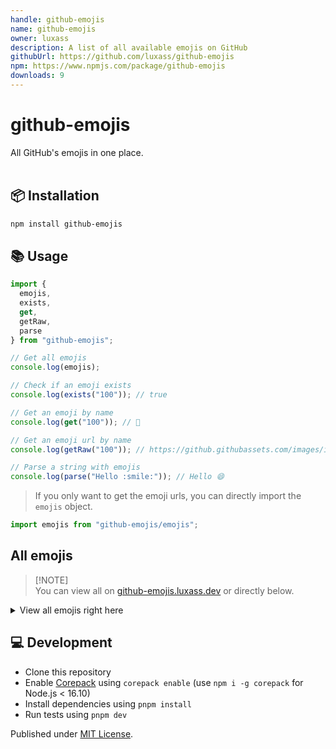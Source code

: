 ```yaml
---
handle: github-emojis
name: github-emojis
owner: luxass
description: A list of all available emojis on GitHub
githubUrl: https://github.com/luxass/github-emojis
npm: https://www.npmjs.com/package/github-emojis
downloads: 9
---
```


# github-emojis

All GitHub's emojis in one place. <br/> <br/>

## 📦 Installation

```sh
npm install github-emojis
```

## 📚 Usage

```ts
import {
  emojis,
  exists,
  get,
  getRaw,
  parse
} from "github-emojis";

// Get all emojis
console.log(emojis);

// Check if an emoji exists
console.log(exists("100")); // true

// Get an emoji by name
console.log(get("100")); // 💯

// Get an emoji url by name
console.log(getRaw("100")); // https://github.githubassets.com/images/icons/emoji/unicode/1f4af.png?v8

// Parse a string with emojis
console.log(parse("Hello :smile:")); // Hello 😄
```

> If you only want to get the emoji urls, you can directly import the `emojis` object.

```ts
import emojis from "github-emojis/emojis";
```

## All emojis

> \[!NOTE]\
> You can view all on [github-emojis.luxass.dev](https://github-emojis.luxass.dev) or directly below.

<details>
<summary>View all emojis right here</summary>

| Name | Emoji | Name | Emoji |
|------|-------|------|-------|
| 100 | <img width="20" height="20" src="https://github.githubassets.com/images/icons/emoji/unicode/1f4af.png?v8" loading="lazy" />| 1234 | <img width="20" height="20" src="https://github.githubassets.com/images/icons/emoji/unicode/1f522.png?v8" loading="lazy" /> |
| +1 | <img width="20" height="20" src="https://github.githubassets.com/images/icons/emoji/unicode/1f44d.png?v8" loading="lazy" />| -1 | <img width="20" height="20" src="https://github.githubassets.com/images/icons/emoji/unicode/1f44e.png?v8" loading="lazy" /> |
| 1st\_place\_medal | <img width="20" height="20" src="https://github.githubassets.com/images/icons/emoji/unicode/1f947.png?v8" loading="lazy" />| 2nd\_place\_medal | <img width="20" height="20" src="https://github.githubassets.com/images/icons/emoji/unicode/1f948.png?v8" loading="lazy" /> |
| 3rd\_place\_medal | <img width="20" height="20" src="https://github.githubassets.com/images/icons/emoji/unicode/1f949.png?v8" loading="lazy" />| 8ball | <img width="20" height="20" src="https://github.githubassets.com/images/icons/emoji/unicode/1f3b1.png?v8" loading="lazy" /> |
| a | <img width="20" height="20" src="https://github.githubassets.com/images/icons/emoji/unicode/1f170.png?v8" loading="lazy" />| ab | <img width="20" height="20" src="https://github.githubassets.com/images/icons/emoji/unicode/1f18e.png?v8" loading="lazy" /> |
| abacus | <img width="20" height="20" src="https://github.githubassets.com/images/icons/emoji/unicode/1f9ee.png?v8" loading="lazy" />| abc | <img width="20" height="20" src="https://github.githubassets.com/images/icons/emoji/unicode/1f524.png?v8" loading="lazy" /> |
| abcd | <img width="20" height="20" src="https://github.githubassets.com/images/icons/emoji/unicode/1f521.png?v8" loading="lazy" />| accept | <img width="20" height="20" src="https://github.githubassets.com/images/icons/emoji/unicode/1f251.png?v8" loading="lazy" /> |
| accessibility | <img width="20" height="20" src="https://github.githubassets.com/images/icons/emoji/accessibility.png?v8" loading="lazy" />| accordion | <img width="20" height="20" src="https://github.githubassets.com/images/icons/emoji/unicode/1fa97.png?v8" loading="lazy" /> |
| adhesive\_bandage | <img width="20" height="20" src="https://github.githubassets.com/images/icons/emoji/unicode/1fa79.png?v8" loading="lazy" />| adult | <img width="20" height="20" src="https://github.githubassets.com/images/icons/emoji/unicode/1f9d1.png?v8" loading="lazy" /> |
| aerial\_tramway | <img width="20" height="20" src="https://github.githubassets.com/images/icons/emoji/unicode/1f6a1.png?v8" loading="lazy" />| afghanistan | <img width="20" height="20" src="https://github.githubassets.com/images/icons/emoji/unicode/1f1e6-1f1eb.png?v8" loading="lazy" /> |
| airplane | <img width="20" height="20" src="https://github.githubassets.com/images/icons/emoji/unicode/2708.png?v8" loading="lazy" />| aland\_islands | <img width="20" height="20" src="https://github.githubassets.com/images/icons/emoji/unicode/1f1e6-1f1fd.png?v8" loading="lazy" /> |
| alarm\_clock | <img width="20" height="20" src="https://github.githubassets.com/images/icons/emoji/unicode/23f0.png?v8" loading="lazy" />| albania | <img width="20" height="20" src="https://github.githubassets.com/images/icons/emoji/unicode/1f1e6-1f1f1.png?v8" loading="lazy" /> |
| alembic | <img width="20" height="20" src="https://github.githubassets.com/images/icons/emoji/unicode/2697.png?v8" loading="lazy" />| algeria | <img width="20" height="20" src="https://github.githubassets.com/images/icons/emoji/unicode/1f1e9-1f1ff.png?v8" loading="lazy" /> |
| alien | <img width="20" height="20" src="https://github.githubassets.com/images/icons/emoji/unicode/1f47d.png?v8" loading="lazy" />| ambulance | <img width="20" height="20" src="https://github.githubassets.com/images/icons/emoji/unicode/1f691.png?v8" loading="lazy" /> |
| american\_samoa | <img width="20" height="20" src="https://github.githubassets.com/images/icons/emoji/unicode/1f1e6-1f1f8.png?v8" loading="lazy" />| amphora | <img width="20" height="20" src="https://github.githubassets.com/images/icons/emoji/unicode/1f3fa.png?v8" loading="lazy" /> |
| anatomical\_heart | <img width="20" height="20" src="https://github.githubassets.com/images/icons/emoji/unicode/1fac0.png?v8" loading="lazy" />| anchor | <img width="20" height="20" src="https://github.githubassets.com/images/icons/emoji/unicode/2693.png?v8" loading="lazy" /> |
| andorra | <img width="20" height="20" src="https://github.githubassets.com/images/icons/emoji/unicode/1f1e6-1f1e9.png?v8" loading="lazy" />| angel | <img width="20" height="20" src="https://github.githubassets.com/images/icons/emoji/unicode/1f47c.png?v8" loading="lazy" /> |
| anger | <img width="20" height="20" src="https://github.githubassets.com/images/icons/emoji/unicode/1f4a2.png?v8" loading="lazy" />| angola | <img width="20" height="20" src="https://github.githubassets.com/images/icons/emoji/unicode/1f1e6-1f1f4.png?v8" loading="lazy" /> |
| angry | <img width="20" height="20" src="https://github.githubassets.com/images/icons/emoji/unicode/1f620.png?v8" loading="lazy" />| anguilla | <img width="20" height="20" src="https://github.githubassets.com/images/icons/emoji/unicode/1f1e6-1f1ee.png?v8" loading="lazy" /> |
| anguished | <img width="20" height="20" src="https://github.githubassets.com/images/icons/emoji/unicode/1f627.png?v8" loading="lazy" />| ant | <img width="20" height="20" src="https://github.githubassets.com/images/icons/emoji/unicode/1f41c.png?v8" loading="lazy" /> |
| antarctica | <img width="20" height="20" src="https://github.githubassets.com/images/icons/emoji/unicode/1f1e6-1f1f6.png?v8" loading="lazy" />| antigua\_barbuda | <img width="20" height="20" src="https://github.githubassets.com/images/icons/emoji/unicode/1f1e6-1f1ec.png?v8" loading="lazy" /> |
| apple | <img width="20" height="20" src="https://github.githubassets.com/images/icons/emoji/unicode/1f34e.png?v8" loading="lazy" />| aquarius | <img width="20" height="20" src="https://github.githubassets.com/images/icons/emoji/unicode/2652.png?v8" loading="lazy" /> |
| argentina | <img width="20" height="20" src="https://github.githubassets.com/images/icons/emoji/unicode/1f1e6-1f1f7.png?v8" loading="lazy" />| aries | <img width="20" height="20" src="https://github.githubassets.com/images/icons/emoji/unicode/2648.png?v8" loading="lazy" /> |
| armenia | <img width="20" height="20" src="https://github.githubassets.com/images/icons/emoji/unicode/1f1e6-1f1f2.png?v8" loading="lazy" />| arrow\_backward | <img width="20" height="20" src="https://github.githubassets.com/images/icons/emoji/unicode/25c0.png?v8" loading="lazy" /> |
| arrow\_double\_down | <img width="20" height="20" src="https://github.githubassets.com/images/icons/emoji/unicode/23ec.png?v8" loading="lazy" />| arrow\_double\_up | <img width="20" height="20" src="https://github.githubassets.com/images/icons/emoji/unicode/23eb.png?v8" loading="lazy" /> |
| arrow\_down | <img width="20" height="20" src="https://github.githubassets.com/images/icons/emoji/unicode/2b07.png?v8" loading="lazy" />| arrow\_down\_small | <img width="20" height="20" src="https://github.githubassets.com/images/icons/emoji/unicode/1f53d.png?v8" loading="lazy" /> |
| arrow\_forward | <img width="20" height="20" src="https://github.githubassets.com/images/icons/emoji/unicode/25b6.png?v8" loading="lazy" />| arrow\_heading\_down | <img width="20" height="20" src="https://github.githubassets.com/images/icons/emoji/unicode/2935.png?v8" loading="lazy" /> |
| arrow\_heading\_up | <img width="20" height="20" src="https://github.githubassets.com/images/icons/emoji/unicode/2934.png?v8" loading="lazy" />| arrow\_left | <img width="20" height="20" src="https://github.githubassets.com/images/icons/emoji/unicode/2b05.png?v8" loading="lazy" /> |
| arrow\_lower\_left | <img width="20" height="20" src="https://github.githubassets.com/images/icons/emoji/unicode/2199.png?v8" loading="lazy" />| arrow\_lower\_right | <img width="20" height="20" src="https://github.githubassets.com/images/icons/emoji/unicode/2198.png?v8" loading="lazy" /> |
| arrow\_right | <img width="20" height="20" src="https://github.githubassets.com/images/icons/emoji/unicode/27a1.png?v8" loading="lazy" />| arrow\_right\_hook | <img width="20" height="20" src="https://github.githubassets.com/images/icons/emoji/unicode/21aa.png?v8" loading="lazy" /> |
| arrow\_up | <img width="20" height="20" src="https://github.githubassets.com/images/icons/emoji/unicode/2b06.png?v8" loading="lazy" />| arrow\_up\_down | <img width="20" height="20" src="https://github.githubassets.com/images/icons/emoji/unicode/2195.png?v8" loading="lazy" /> |
| arrow\_up\_small | <img width="20" height="20" src="https://github.githubassets.com/images/icons/emoji/unicode/1f53c.png?v8" loading="lazy" />| arrow\_upper\_left | <img width="20" height="20" src="https://github.githubassets.com/images/icons/emoji/unicode/2196.png?v8" loading="lazy" /> |
| arrow\_upper\_right | <img width="20" height="20" src="https://github.githubassets.com/images/icons/emoji/unicode/2197.png?v8" loading="lazy" />| arrows\_clockwise | <img width="20" height="20" src="https://github.githubassets.com/images/icons/emoji/unicode/1f503.png?v8" loading="lazy" /> |
| arrows\_counterclockwise | <img width="20" height="20" src="https://github.githubassets.com/images/icons/emoji/unicode/1f504.png?v8" loading="lazy" />| art | <img width="20" height="20" src="https://github.githubassets.com/images/icons/emoji/unicode/1f3a8.png?v8" loading="lazy" /> |
| articulated\_lorry | <img width="20" height="20" src="https://github.githubassets.com/images/icons/emoji/unicode/1f69b.png?v8" loading="lazy" />| artificial\_satellite | <img width="20" height="20" src="https://github.githubassets.com/images/icons/emoji/unicode/1f6f0.png?v8" loading="lazy" /> |
| artist | <img width="20" height="20" src="https://github.githubassets.com/images/icons/emoji/unicode/1f9d1-1f3a8.png?v8" loading="lazy" />| aruba | <img width="20" height="20" src="https://github.githubassets.com/images/icons/emoji/unicode/1f1e6-1f1fc.png?v8" loading="lazy" /> |
| ascension\_island | <img width="20" height="20" src="https://github.githubassets.com/images/icons/emoji/unicode/1f1e6-1f1e8.png?v8" loading="lazy" />| asterisk | <img width="20" height="20" src="https://github.githubassets.com/images/icons/emoji/unicode/002a-20e3.png?v8" loading="lazy" /> |
| astonished | <img width="20" height="20" src="https://github.githubassets.com/images/icons/emoji/unicode/1f632.png?v8" loading="lazy" />| astronaut | <img width="20" height="20" src="https://github.githubassets.com/images/icons/emoji/unicode/1f9d1-1f680.png?v8" loading="lazy" /> |
| athletic\_shoe | <img width="20" height="20" src="https://github.githubassets.com/images/icons/emoji/unicode/1f45f.png?v8" loading="lazy" />| atm | <img width="20" height="20" src="https://github.githubassets.com/images/icons/emoji/unicode/1f3e7.png?v8" loading="lazy" /> |
| atom | <img width="20" height="20" src="https://github.githubassets.com/images/icons/emoji/atom.png?v8" loading="lazy" />| atom\_symbol | <img width="20" height="20" src="https://github.githubassets.com/images/icons/emoji/unicode/269b.png?v8" loading="lazy" /> |
| australia | <img width="20" height="20" src="https://github.githubassets.com/images/icons/emoji/unicode/1f1e6-1f1fa.png?v8" loading="lazy" />| austria | <img width="20" height="20" src="https://github.githubassets.com/images/icons/emoji/unicode/1f1e6-1f1f9.png?v8" loading="lazy" /> |
| auto\_rickshaw | <img width="20" height="20" src="https://github.githubassets.com/images/icons/emoji/unicode/1f6fa.png?v8" loading="lazy" />| avocado | <img width="20" height="20" src="https://github.githubassets.com/images/icons/emoji/unicode/1f951.png?v8" loading="lazy" /> |
| axe | <img width="20" height="20" src="https://github.githubassets.com/images/icons/emoji/unicode/1fa93.png?v8" loading="lazy" />| azerbaijan | <img width="20" height="20" src="https://github.githubassets.com/images/icons/emoji/unicode/1f1e6-1f1ff.png?v8" loading="lazy" /> |
| b | <img width="20" height="20" src="https://github.githubassets.com/images/icons/emoji/unicode/1f171.png?v8" loading="lazy" />| baby | <img width="20" height="20" src="https://github.githubassets.com/images/icons/emoji/unicode/1f476.png?v8" loading="lazy" /> |
| baby\_bottle | <img width="20" height="20" src="https://github.githubassets.com/images/icons/emoji/unicode/1f37c.png?v8" loading="lazy" />| baby\_chick | <img width="20" height="20" src="https://github.githubassets.com/images/icons/emoji/unicode/1f424.png?v8" loading="lazy" /> |
| baby\_symbol | <img width="20" height="20" src="https://github.githubassets.com/images/icons/emoji/unicode/1f6bc.png?v8" loading="lazy" />| back | <img width="20" height="20" src="https://github.githubassets.com/images/icons/emoji/unicode/1f519.png?v8" loading="lazy" /> |
| bacon | <img width="20" height="20" src="https://github.githubassets.com/images/icons/emoji/unicode/1f953.png?v8" loading="lazy" />| badger | <img width="20" height="20" src="https://github.githubassets.com/images/icons/emoji/unicode/1f9a1.png?v8" loading="lazy" /> |
| badminton | <img width="20" height="20" src="https://github.githubassets.com/images/icons/emoji/unicode/1f3f8.png?v8" loading="lazy" />| bagel | <img width="20" height="20" src="https://github.githubassets.com/images/icons/emoji/unicode/1f96f.png?v8" loading="lazy" /> |
| baggage\_claim | <img width="20" height="20" src="https://github.githubassets.com/images/icons/emoji/unicode/1f6c4.png?v8" loading="lazy" />| baguette\_bread | <img width="20" height="20" src="https://github.githubassets.com/images/icons/emoji/unicode/1f956.png?v8" loading="lazy" /> |
| bahamas | <img width="20" height="20" src="https://github.githubassets.com/images/icons/emoji/unicode/1f1e7-1f1f8.png?v8" loading="lazy" />| bahrain | <img width="20" height="20" src="https://github.githubassets.com/images/icons/emoji/unicode/1f1e7-1f1ed.png?v8" loading="lazy" /> |
| balance\_scale | <img width="20" height="20" src="https://github.githubassets.com/images/icons/emoji/unicode/2696.png?v8" loading="lazy" />| bald\_man | <img width="20" height="20" src="https://github.githubassets.com/images/icons/emoji/unicode/1f468-1f9b2.png?v8" loading="lazy" /> |
| bald\_woman | <img width="20" height="20" src="https://github.githubassets.com/images/icons/emoji/unicode/1f469-1f9b2.png?v8" loading="lazy" />| ballet\_shoes | <img width="20" height="20" src="https://github.githubassets.com/images/icons/emoji/unicode/1fa70.png?v8" loading="lazy" /> |
| balloon | <img width="20" height="20" src="https://github.githubassets.com/images/icons/emoji/unicode/1f388.png?v8" loading="lazy" />| ballot\_box | <img width="20" height="20" src="https://github.githubassets.com/images/icons/emoji/unicode/1f5f3.png?v8" loading="lazy" /> |
| ballot\_box\_with\_check | <img width="20" height="20" src="https://github.githubassets.com/images/icons/emoji/unicode/2611.png?v8" loading="lazy" />| bamboo | <img width="20" height="20" src="https://github.githubassets.com/images/icons/emoji/unicode/1f38d.png?v8" loading="lazy" /> |
| banana | <img width="20" height="20" src="https://github.githubassets.com/images/icons/emoji/unicode/1f34c.png?v8" loading="lazy" />| bangbang | <img width="20" height="20" src="https://github.githubassets.com/images/icons/emoji/unicode/203c.png?v8" loading="lazy" /> |
| bangladesh | <img width="20" height="20" src="https://github.githubassets.com/images/icons/emoji/unicode/1f1e7-1f1e9.png?v8" loading="lazy" />| banjo | <img width="20" height="20" src="https://github.githubassets.com/images/icons/emoji/unicode/1fa95.png?v8" loading="lazy" /> |
| bank | <img width="20" height="20" src="https://github.githubassets.com/images/icons/emoji/unicode/1f3e6.png?v8" loading="lazy" />| bar\_chart | <img width="20" height="20" src="https://github.githubassets.com/images/icons/emoji/unicode/1f4ca.png?v8" loading="lazy" /> |
| barbados | <img width="20" height="20" src="https://github.githubassets.com/images/icons/emoji/unicode/1f1e7-1f1e7.png?v8" loading="lazy" />| barber | <img width="20" height="20" src="https://github.githubassets.com/images/icons/emoji/unicode/1f488.png?v8" loading="lazy" /> |
| baseball | <img width="20" height="20" src="https://github.githubassets.com/images/icons/emoji/unicode/26be.png?v8" loading="lazy" />| basecamp | <img width="20" height="20" src="https://github.githubassets.com/images/icons/emoji/basecamp.png?v8" loading="lazy" /> |
| basecampy | <img width="20" height="20" src="https://github.githubassets.com/images/icons/emoji/basecampy.png?v8" loading="lazy" />| basket | <img width="20" height="20" src="https://github.githubassets.com/images/icons/emoji/unicode/1f9fa.png?v8" loading="lazy" /> |
| basketball | <img width="20" height="20" src="https://github.githubassets.com/images/icons/emoji/unicode/1f3c0.png?v8" loading="lazy" />| basketball\_man | <img width="20" height="20" src="https://github.githubassets.com/images/icons/emoji/unicode/26f9-2642.png?v8" loading="lazy" /> |
| basketball\_woman | <img width="20" height="20" src="https://github.githubassets.com/images/icons/emoji/unicode/26f9-2640.png?v8" loading="lazy" />| bat | <img width="20" height="20" src="https://github.githubassets.com/images/icons/emoji/unicode/1f987.png?v8" loading="lazy" /> |
| bath | <img width="20" height="20" src="https://github.githubassets.com/images/icons/emoji/unicode/1f6c0.png?v8" loading="lazy" />| bathtub | <img width="20" height="20" src="https://github.githubassets.com/images/icons/emoji/unicode/1f6c1.png?v8" loading="lazy" /> |
| battery | <img width="20" height="20" src="https://github.githubassets.com/images/icons/emoji/unicode/1f50b.png?v8" loading="lazy" />| beach\_umbrella | <img width="20" height="20" src="https://github.githubassets.com/images/icons/emoji/unicode/1f3d6.png?v8" loading="lazy" /> |
| bear | <img width="20" height="20" src="https://github.githubassets.com/images/icons/emoji/unicode/1f43b.png?v8" loading="lazy" />| bearded\_person | <img width="20" height="20" src="https://github.githubassets.com/images/icons/emoji/unicode/1f9d4.png?v8" loading="lazy" /> |
| beaver | <img width="20" height="20" src="https://github.githubassets.com/images/icons/emoji/unicode/1f9ab.png?v8" loading="lazy" />| bed | <img width="20" height="20" src="https://github.githubassets.com/images/icons/emoji/unicode/1f6cf.png?v8" loading="lazy" /> |
| bee | <img width="20" height="20" src="https://github.githubassets.com/images/icons/emoji/unicode/1f41d.png?v8" loading="lazy" />| beer | <img width="20" height="20" src="https://github.githubassets.com/images/icons/emoji/unicode/1f37a.png?v8" loading="lazy" /> |
| beers | <img width="20" height="20" src="https://github.githubassets.com/images/icons/emoji/unicode/1f37b.png?v8" loading="lazy" />| beetle | <img width="20" height="20" src="https://github.githubassets.com/images/icons/emoji/unicode/1fab2.png?v8" loading="lazy" /> |
| beginner | <img width="20" height="20" src="https://github.githubassets.com/images/icons/emoji/unicode/1f530.png?v8" loading="lazy" />| belarus | <img width="20" height="20" src="https://github.githubassets.com/images/icons/emoji/unicode/1f1e7-1f1fe.png?v8" loading="lazy" /> |
| belgium | <img width="20" height="20" src="https://github.githubassets.com/images/icons/emoji/unicode/1f1e7-1f1ea.png?v8" loading="lazy" />| belize | <img width="20" height="20" src="https://github.githubassets.com/images/icons/emoji/unicode/1f1e7-1f1ff.png?v8" loading="lazy" /> |
| bell | <img width="20" height="20" src="https://github.githubassets.com/images/icons/emoji/unicode/1f514.png?v8" loading="lazy" />| bell\_pepper | <img width="20" height="20" src="https://github.githubassets.com/images/icons/emoji/unicode/1fad1.png?v8" loading="lazy" /> |
| bellhop\_bell | <img width="20" height="20" src="https://github.githubassets.com/images/icons/emoji/unicode/1f6ce.png?v8" loading="lazy" />| benin | <img width="20" height="20" src="https://github.githubassets.com/images/icons/emoji/unicode/1f1e7-1f1ef.png?v8" loading="lazy" /> |
| bento | <img width="20" height="20" src="https://github.githubassets.com/images/icons/emoji/unicode/1f371.png?v8" loading="lazy" />| bermuda | <img width="20" height="20" src="https://github.githubassets.com/images/icons/emoji/unicode/1f1e7-1f1f2.png?v8" loading="lazy" /> |
| beverage\_box | <img width="20" height="20" src="https://github.githubassets.com/images/icons/emoji/unicode/1f9c3.png?v8" loading="lazy" />| bhutan | <img width="20" height="20" src="https://github.githubassets.com/images/icons/emoji/unicode/1f1e7-1f1f9.png?v8" loading="lazy" /> |
| bicyclist | <img width="20" height="20" src="https://github.githubassets.com/images/icons/emoji/unicode/1f6b4.png?v8" loading="lazy" />| bike | <img width="20" height="20" src="https://github.githubassets.com/images/icons/emoji/unicode/1f6b2.png?v8" loading="lazy" /> |
| biking\_man | <img width="20" height="20" src="https://github.githubassets.com/images/icons/emoji/unicode/1f6b4-2642.png?v8" loading="lazy" />| biking\_woman | <img width="20" height="20" src="https://github.githubassets.com/images/icons/emoji/unicode/1f6b4-2640.png?v8" loading="lazy" /> |
| bikini | <img width="20" height="20" src="https://github.githubassets.com/images/icons/emoji/unicode/1f459.png?v8" loading="lazy" />| billed\_cap | <img width="20" height="20" src="https://github.githubassets.com/images/icons/emoji/unicode/1f9e2.png?v8" loading="lazy" /> |
| biohazard | <img width="20" height="20" src="https://github.githubassets.com/images/icons/emoji/unicode/2623.png?v8" loading="lazy" />| bird | <img width="20" height="20" src="https://github.githubassets.com/images/icons/emoji/unicode/1f426.png?v8" loading="lazy" /> |
| birthday | <img width="20" height="20" src="https://github.githubassets.com/images/icons/emoji/unicode/1f382.png?v8" loading="lazy" />| bison | <img width="20" height="20" src="https://github.githubassets.com/images/icons/emoji/unicode/1f9ac.png?v8" loading="lazy" /> |
| black\_cat | <img width="20" height="20" src="https://github.githubassets.com/images/icons/emoji/unicode/1f408-2b1b.png?v8" loading="lazy" />| black\_circle | <img width="20" height="20" src="https://github.githubassets.com/images/icons/emoji/unicode/26ab.png?v8" loading="lazy" /> |
| black\_flag | <img width="20" height="20" src="https://github.githubassets.com/images/icons/emoji/unicode/1f3f4.png?v8" loading="lazy" />| black\_heart | <img width="20" height="20" src="https://github.githubassets.com/images/icons/emoji/unicode/1f5a4.png?v8" loading="lazy" /> |
| black\_joker | <img width="20" height="20" src="https://github.githubassets.com/images/icons/emoji/unicode/1f0cf.png?v8" loading="lazy" />| black\_large\_square | <img width="20" height="20" src="https://github.githubassets.com/images/icons/emoji/unicode/2b1b.png?v8" loading="lazy" /> |
| black\_medium\_small\_square | <img width="20" height="20" src="https://github.githubassets.com/images/icons/emoji/unicode/25fe.png?v8" loading="lazy" />| black\_medium\_square | <img width="20" height="20" src="https://github.githubassets.com/images/icons/emoji/unicode/25fc.png?v8" loading="lazy" /> |
| black\_nib | <img width="20" height="20" src="https://github.githubassets.com/images/icons/emoji/unicode/2712.png?v8" loading="lazy" />| black\_small\_square | <img width="20" height="20" src="https://github.githubassets.com/images/icons/emoji/unicode/25aa.png?v8" loading="lazy" /> |
| black\_square\_button | <img width="20" height="20" src="https://github.githubassets.com/images/icons/emoji/unicode/1f532.png?v8" loading="lazy" />| blond\_haired\_man | <img width="20" height="20" src="https://github.githubassets.com/images/icons/emoji/unicode/1f471-2642.png?v8" loading="lazy" /> |
| blond\_haired\_person | <img width="20" height="20" src="https://github.githubassets.com/images/icons/emoji/unicode/1f471.png?v8" loading="lazy" />| blond\_haired\_woman | <img width="20" height="20" src="https://github.githubassets.com/images/icons/emoji/unicode/1f471-2640.png?v8" loading="lazy" /> |
| blonde\_woman | <img width="20" height="20" src="https://github.githubassets.com/images/icons/emoji/unicode/1f471-2640.png?v8" loading="lazy" />| blossom | <img width="20" height="20" src="https://github.githubassets.com/images/icons/emoji/unicode/1f33c.png?v8" loading="lazy" /> |
| blowfish | <img width="20" height="20" src="https://github.githubassets.com/images/icons/emoji/unicode/1f421.png?v8" loading="lazy" />| blue\_book | <img width="20" height="20" src="https://github.githubassets.com/images/icons/emoji/unicode/1f4d8.png?v8" loading="lazy" /> |
| blue\_car | <img width="20" height="20" src="https://github.githubassets.com/images/icons/emoji/unicode/1f699.png?v8" loading="lazy" />| blue\_heart | <img width="20" height="20" src="https://github.githubassets.com/images/icons/emoji/unicode/1f499.png?v8" loading="lazy" /> |
| blue\_square | <img width="20" height="20" src="https://github.githubassets.com/images/icons/emoji/unicode/1f7e6.png?v8" loading="lazy" />| blueberries | <img width="20" height="20" src="https://github.githubassets.com/images/icons/emoji/unicode/1fad0.png?v8" loading="lazy" /> |
| blush | <img width="20" height="20" src="https://github.githubassets.com/images/icons/emoji/unicode/1f60a.png?v8" loading="lazy" />| boar | <img width="20" height="20" src="https://github.githubassets.com/images/icons/emoji/unicode/1f417.png?v8" loading="lazy" /> |
| boat | <img width="20" height="20" src="https://github.githubassets.com/images/icons/emoji/unicode/26f5.png?v8" loading="lazy" />| bolivia | <img width="20" height="20" src="https://github.githubassets.com/images/icons/emoji/unicode/1f1e7-1f1f4.png?v8" loading="lazy" /> |
| bomb | <img width="20" height="20" src="https://github.githubassets.com/images/icons/emoji/unicode/1f4a3.png?v8" loading="lazy" />| bone | <img width="20" height="20" src="https://github.githubassets.com/images/icons/emoji/unicode/1f9b4.png?v8" loading="lazy" /> |
| book | <img width="20" height="20" src="https://github.githubassets.com/images/icons/emoji/unicode/1f4d6.png?v8" loading="lazy" />| bookmark | <img width="20" height="20" src="https://github.githubassets.com/images/icons/emoji/unicode/1f516.png?v8" loading="lazy" /> |
| bookmark\_tabs | <img width="20" height="20" src="https://github.githubassets.com/images/icons/emoji/unicode/1f4d1.png?v8" loading="lazy" />| books | <img width="20" height="20" src="https://github.githubassets.com/images/icons/emoji/unicode/1f4da.png?v8" loading="lazy" /> |
| boom | <img width="20" height="20" src="https://github.githubassets.com/images/icons/emoji/unicode/1f4a5.png?v8" loading="lazy" />| boomerang | <img width="20" height="20" src="https://github.githubassets.com/images/icons/emoji/unicode/1fa83.png?v8" loading="lazy" /> |
| boot | <img width="20" height="20" src="https://github.githubassets.com/images/icons/emoji/unicode/1f462.png?v8" loading="lazy" />| bosnia\_herzegovina | <img width="20" height="20" src="https://github.githubassets.com/images/icons/emoji/unicode/1f1e7-1f1e6.png?v8" loading="lazy" /> |
| botswana | <img width="20" height="20" src="https://github.githubassets.com/images/icons/emoji/unicode/1f1e7-1f1fc.png?v8" loading="lazy" />| bouncing\_ball\_man | <img width="20" height="20" src="https://github.githubassets.com/images/icons/emoji/unicode/26f9-2642.png?v8" loading="lazy" /> |
| bouncing\_ball\_person | <img width="20" height="20" src="https://github.githubassets.com/images/icons/emoji/unicode/26f9.png?v8" loading="lazy" />| bouncing\_ball\_woman | <img width="20" height="20" src="https://github.githubassets.com/images/icons/emoji/unicode/26f9-2640.png?v8" loading="lazy" /> |
| bouquet | <img width="20" height="20" src="https://github.githubassets.com/images/icons/emoji/unicode/1f490.png?v8" loading="lazy" />| bouvet\_island | <img width="20" height="20" src="https://github.githubassets.com/images/icons/emoji/unicode/1f1e7-1f1fb.png?v8" loading="lazy" /> |
| bow | <img width="20" height="20" src="https://github.githubassets.com/images/icons/emoji/unicode/1f647.png?v8" loading="lazy" />| bow\_and\_arrow | <img width="20" height="20" src="https://github.githubassets.com/images/icons/emoji/unicode/1f3f9.png?v8" loading="lazy" /> |
| bowing\_man | <img width="20" height="20" src="https://github.githubassets.com/images/icons/emoji/unicode/1f647-2642.png?v8" loading="lazy" />| bowing\_woman | <img width="20" height="20" src="https://github.githubassets.com/images/icons/emoji/unicode/1f647-2640.png?v8" loading="lazy" /> |
| bowl\_with\_spoon | <img width="20" height="20" src="https://github.githubassets.com/images/icons/emoji/unicode/1f963.png?v8" loading="lazy" />| bowling | <img width="20" height="20" src="https://github.githubassets.com/images/icons/emoji/unicode/1f3b3.png?v8" loading="lazy" /> |
| bowtie | <img width="20" height="20" src="https://github.githubassets.com/images/icons/emoji/bowtie.png?v8" loading="lazy" />| boxing\_glove | <img width="20" height="20" src="https://github.githubassets.com/images/icons/emoji/unicode/1f94a.png?v8" loading="lazy" /> |
| boy | <img width="20" height="20" src="https://github.githubassets.com/images/icons/emoji/unicode/1f466.png?v8" loading="lazy" />| brain | <img width="20" height="20" src="https://github.githubassets.com/images/icons/emoji/unicode/1f9e0.png?v8" loading="lazy" /> |
| brazil | <img width="20" height="20" src="https://github.githubassets.com/images/icons/emoji/unicode/1f1e7-1f1f7.png?v8" loading="lazy" />| bread | <img width="20" height="20" src="https://github.githubassets.com/images/icons/emoji/unicode/1f35e.png?v8" loading="lazy" /> |
| breast\_feeding | <img width="20" height="20" src="https://github.githubassets.com/images/icons/emoji/unicode/1f931.png?v8" loading="lazy" />| bricks | <img width="20" height="20" src="https://github.githubassets.com/images/icons/emoji/unicode/1f9f1.png?v8" loading="lazy" /> |
| bride\_with\_veil | <img width="20" height="20" src="https://github.githubassets.com/images/icons/emoji/unicode/1f470-2640.png?v8" loading="lazy" />| bridge\_at\_night | <img width="20" height="20" src="https://github.githubassets.com/images/icons/emoji/unicode/1f309.png?v8" loading="lazy" /> |
| briefcase | <img width="20" height="20" src="https://github.githubassets.com/images/icons/emoji/unicode/1f4bc.png?v8" loading="lazy" />| british\_indian\_ocean\_territory | <img width="20" height="20" src="https://github.githubassets.com/images/icons/emoji/unicode/1f1ee-1f1f4.png?v8" loading="lazy" /> |
| british\_virgin\_islands | <img width="20" height="20" src="https://github.githubassets.com/images/icons/emoji/unicode/1f1fb-1f1ec.png?v8" loading="lazy" />| broccoli | <img width="20" height="20" src="https://github.githubassets.com/images/icons/emoji/unicode/1f966.png?v8" loading="lazy" /> |
| broken\_heart | <img width="20" height="20" src="https://github.githubassets.com/images/icons/emoji/unicode/1f494.png?v8" loading="lazy" />| broom | <img width="20" height="20" src="https://github.githubassets.com/images/icons/emoji/unicode/1f9f9.png?v8" loading="lazy" /> |
| brown\_circle | <img width="20" height="20" src="https://github.githubassets.com/images/icons/emoji/unicode/1f7e4.png?v8" loading="lazy" />| brown\_heart | <img width="20" height="20" src="https://github.githubassets.com/images/icons/emoji/unicode/1f90e.png?v8" loading="lazy" /> |
| brown\_square | <img width="20" height="20" src="https://github.githubassets.com/images/icons/emoji/unicode/1f7eb.png?v8" loading="lazy" />| brunei | <img width="20" height="20" src="https://github.githubassets.com/images/icons/emoji/unicode/1f1e7-1f1f3.png?v8" loading="lazy" /> |
| bubble\_tea | <img width="20" height="20" src="https://github.githubassets.com/images/icons/emoji/unicode/1f9cb.png?v8" loading="lazy" />| bucket | <img width="20" height="20" src="https://github.githubassets.com/images/icons/emoji/unicode/1faa3.png?v8" loading="lazy" /> |
| bug | <img width="20" height="20" src="https://github.githubassets.com/images/icons/emoji/unicode/1f41b.png?v8" loading="lazy" />| building\_construction | <img width="20" height="20" src="https://github.githubassets.com/images/icons/emoji/unicode/1f3d7.png?v8" loading="lazy" /> |
| bulb | <img width="20" height="20" src="https://github.githubassets.com/images/icons/emoji/unicode/1f4a1.png?v8" loading="lazy" />| bulgaria | <img width="20" height="20" src="https://github.githubassets.com/images/icons/emoji/unicode/1f1e7-1f1ec.png?v8" loading="lazy" /> |
| bullettrain\_front | <img width="20" height="20" src="https://github.githubassets.com/images/icons/emoji/unicode/1f685.png?v8" loading="lazy" />| bullettrain\_side | <img width="20" height="20" src="https://github.githubassets.com/images/icons/emoji/unicode/1f684.png?v8" loading="lazy" /> |
| burkina\_faso | <img width="20" height="20" src="https://github.githubassets.com/images/icons/emoji/unicode/1f1e7-1f1eb.png?v8" loading="lazy" />| burrito | <img width="20" height="20" src="https://github.githubassets.com/images/icons/emoji/unicode/1f32f.png?v8" loading="lazy" /> |
| burundi | <img width="20" height="20" src="https://github.githubassets.com/images/icons/emoji/unicode/1f1e7-1f1ee.png?v8" loading="lazy" />| bus | <img width="20" height="20" src="https://github.githubassets.com/images/icons/emoji/unicode/1f68c.png?v8" loading="lazy" /> |
| business\_suit\_levitating | <img width="20" height="20" src="https://github.githubassets.com/images/icons/emoji/unicode/1f574.png?v8" loading="lazy" />| busstop | <img width="20" height="20" src="https://github.githubassets.com/images/icons/emoji/unicode/1f68f.png?v8" loading="lazy" /> |
| bust\_in\_silhouette | <img width="20" height="20" src="https://github.githubassets.com/images/icons/emoji/unicode/1f464.png?v8" loading="lazy" />| busts\_in\_silhouette | <img width="20" height="20" src="https://github.githubassets.com/images/icons/emoji/unicode/1f465.png?v8" loading="lazy" /> |
| butter | <img width="20" height="20" src="https://github.githubassets.com/images/icons/emoji/unicode/1f9c8.png?v8" loading="lazy" />| butterfly | <img width="20" height="20" src="https://github.githubassets.com/images/icons/emoji/unicode/1f98b.png?v8" loading="lazy" /> |
| cactus | <img width="20" height="20" src="https://github.githubassets.com/images/icons/emoji/unicode/1f335.png?v8" loading="lazy" />| cake | <img width="20" height="20" src="https://github.githubassets.com/images/icons/emoji/unicode/1f370.png?v8" loading="lazy" /> |
| calendar | <img width="20" height="20" src="https://github.githubassets.com/images/icons/emoji/unicode/1f4c6.png?v8" loading="lazy" />| call\_me\_hand | <img width="20" height="20" src="https://github.githubassets.com/images/icons/emoji/unicode/1f919.png?v8" loading="lazy" /> |
| calling | <img width="20" height="20" src="https://github.githubassets.com/images/icons/emoji/unicode/1f4f2.png?v8" loading="lazy" />| cambodia | <img width="20" height="20" src="https://github.githubassets.com/images/icons/emoji/unicode/1f1f0-1f1ed.png?v8" loading="lazy" /> |
| camel | <img width="20" height="20" src="https://github.githubassets.com/images/icons/emoji/unicode/1f42b.png?v8" loading="lazy" />| camera | <img width="20" height="20" src="https://github.githubassets.com/images/icons/emoji/unicode/1f4f7.png?v8" loading="lazy" /> |
| camera\_flash | <img width="20" height="20" src="https://github.githubassets.com/images/icons/emoji/unicode/1f4f8.png?v8" loading="lazy" />| cameroon | <img width="20" height="20" src="https://github.githubassets.com/images/icons/emoji/unicode/1f1e8-1f1f2.png?v8" loading="lazy" /> |
| camping | <img width="20" height="20" src="https://github.githubassets.com/images/icons/emoji/unicode/1f3d5.png?v8" loading="lazy" />| canada | <img width="20" height="20" src="https://github.githubassets.com/images/icons/emoji/unicode/1f1e8-1f1e6.png?v8" loading="lazy" /> |
| canary\_islands | <img width="20" height="20" src="https://github.githubassets.com/images/icons/emoji/unicode/1f1ee-1f1e8.png?v8" loading="lazy" />| cancer | <img width="20" height="20" src="https://github.githubassets.com/images/icons/emoji/unicode/264b.png?v8" loading="lazy" /> |
| candle | <img width="20" height="20" src="https://github.githubassets.com/images/icons/emoji/unicode/1f56f.png?v8" loading="lazy" />| candy | <img width="20" height="20" src="https://github.githubassets.com/images/icons/emoji/unicode/1f36c.png?v8" loading="lazy" /> |
| canned\_food | <img width="20" height="20" src="https://github.githubassets.com/images/icons/emoji/unicode/1f96b.png?v8" loading="lazy" />| canoe | <img width="20" height="20" src="https://github.githubassets.com/images/icons/emoji/unicode/1f6f6.png?v8" loading="lazy" /> |
| cape\_verde | <img width="20" height="20" src="https://github.githubassets.com/images/icons/emoji/unicode/1f1e8-1f1fb.png?v8" loading="lazy" />| capital\_abcd | <img width="20" height="20" src="https://github.githubassets.com/images/icons/emoji/unicode/1f520.png?v8" loading="lazy" /> |
| capricorn | <img width="20" height="20" src="https://github.githubassets.com/images/icons/emoji/unicode/2651.png?v8" loading="lazy" />| car | <img width="20" height="20" src="https://github.githubassets.com/images/icons/emoji/unicode/1f697.png?v8" loading="lazy" /> |
| card\_file\_box | <img width="20" height="20" src="https://github.githubassets.com/images/icons/emoji/unicode/1f5c3.png?v8" loading="lazy" />| card\_index | <img width="20" height="20" src="https://github.githubassets.com/images/icons/emoji/unicode/1f4c7.png?v8" loading="lazy" /> |
| card\_index\_dividers | <img width="20" height="20" src="https://github.githubassets.com/images/icons/emoji/unicode/1f5c2.png?v8" loading="lazy" />| caribbean\_netherlands | <img width="20" height="20" src="https://github.githubassets.com/images/icons/emoji/unicode/1f1e7-1f1f6.png?v8" loading="lazy" /> |
| carousel\_horse | <img width="20" height="20" src="https://github.githubassets.com/images/icons/emoji/unicode/1f3a0.png?v8" loading="lazy" />| carpentry\_saw | <img width="20" height="20" src="https://github.githubassets.com/images/icons/emoji/unicode/1fa9a.png?v8" loading="lazy" /> |
| carrot | <img width="20" height="20" src="https://github.githubassets.com/images/icons/emoji/unicode/1f955.png?v8" loading="lazy" />| cartwheeling | <img width="20" height="20" src="https://github.githubassets.com/images/icons/emoji/unicode/1f938.png?v8" loading="lazy" /> |
| cat | <img width="20" height="20" src="https://github.githubassets.com/images/icons/emoji/unicode/1f431.png?v8" loading="lazy" />| cat2 | <img width="20" height="20" src="https://github.githubassets.com/images/icons/emoji/unicode/1f408.png?v8" loading="lazy" /> |
| cayman\_islands | <img width="20" height="20" src="https://github.githubassets.com/images/icons/emoji/unicode/1f1f0-1f1fe.png?v8" loading="lazy" />| cd | <img width="20" height="20" src="https://github.githubassets.com/images/icons/emoji/unicode/1f4bf.png?v8" loading="lazy" /> |
| central\_african\_republic | <img width="20" height="20" src="https://github.githubassets.com/images/icons/emoji/unicode/1f1e8-1f1eb.png?v8" loading="lazy" />| ceuta\_melilla | <img width="20" height="20" src="https://github.githubassets.com/images/icons/emoji/unicode/1f1ea-1f1e6.png?v8" loading="lazy" /> |
| chad | <img width="20" height="20" src="https://github.githubassets.com/images/icons/emoji/unicode/1f1f9-1f1e9.png?v8" loading="lazy" />| chains | <img width="20" height="20" src="https://github.githubassets.com/images/icons/emoji/unicode/26d3.png?v8" loading="lazy" /> |
| chair | <img width="20" height="20" src="https://github.githubassets.com/images/icons/emoji/unicode/1fa91.png?v8" loading="lazy" />| champagne | <img width="20" height="20" src="https://github.githubassets.com/images/icons/emoji/unicode/1f37e.png?v8" loading="lazy" /> |
| chart | <img width="20" height="20" src="https://github.githubassets.com/images/icons/emoji/unicode/1f4b9.png?v8" loading="lazy" />| chart\_with\_downwards\_trend | <img width="20" height="20" src="https://github.githubassets.com/images/icons/emoji/unicode/1f4c9.png?v8" loading="lazy" /> |
| chart\_with\_upwards\_trend | <img width="20" height="20" src="https://github.githubassets.com/images/icons/emoji/unicode/1f4c8.png?v8" loading="lazy" />| checkered\_flag | <img width="20" height="20" src="https://github.githubassets.com/images/icons/emoji/unicode/1f3c1.png?v8" loading="lazy" /> |
| cheese | <img width="20" height="20" src="https://github.githubassets.com/images/icons/emoji/unicode/1f9c0.png?v8" loading="lazy" />| cherries | <img width="20" height="20" src="https://github.githubassets.com/images/icons/emoji/unicode/1f352.png?v8" loading="lazy" /> |
| cherry\_blossom | <img width="20" height="20" src="https://github.githubassets.com/images/icons/emoji/unicode/1f338.png?v8" loading="lazy" />| chess\_pawn | <img width="20" height="20" src="https://github.githubassets.com/images/icons/emoji/unicode/265f.png?v8" loading="lazy" /> |
| chestnut | <img width="20" height="20" src="https://github.githubassets.com/images/icons/emoji/unicode/1f330.png?v8" loading="lazy" />| chicken | <img width="20" height="20" src="https://github.githubassets.com/images/icons/emoji/unicode/1f414.png?v8" loading="lazy" /> |
| child | <img width="20" height="20" src="https://github.githubassets.com/images/icons/emoji/unicode/1f9d2.png?v8" loading="lazy" />| children\_crossing | <img width="20" height="20" src="https://github.githubassets.com/images/icons/emoji/unicode/1f6b8.png?v8" loading="lazy" /> |
| chile | <img width="20" height="20" src="https://github.githubassets.com/images/icons/emoji/unicode/1f1e8-1f1f1.png?v8" loading="lazy" />| chipmunk | <img width="20" height="20" src="https://github.githubassets.com/images/icons/emoji/unicode/1f43f.png?v8" loading="lazy" /> |
| chocolate\_bar | <img width="20" height="20" src="https://github.githubassets.com/images/icons/emoji/unicode/1f36b.png?v8" loading="lazy" />| chopsticks | <img width="20" height="20" src="https://github.githubassets.com/images/icons/emoji/unicode/1f962.png?v8" loading="lazy" /> |
| christmas\_island | <img width="20" height="20" src="https://github.githubassets.com/images/icons/emoji/unicode/1f1e8-1f1fd.png?v8" loading="lazy" />| christmas\_tree | <img width="20" height="20" src="https://github.githubassets.com/images/icons/emoji/unicode/1f384.png?v8" loading="lazy" /> |
| church | <img width="20" height="20" src="https://github.githubassets.com/images/icons/emoji/unicode/26ea.png?v8" loading="lazy" />| cinema | <img width="20" height="20" src="https://github.githubassets.com/images/icons/emoji/unicode/1f3a6.png?v8" loading="lazy" /> |
| circus\_tent | <img width="20" height="20" src="https://github.githubassets.com/images/icons/emoji/unicode/1f3aa.png?v8" loading="lazy" />| city\_sunrise | <img width="20" height="20" src="https://github.githubassets.com/images/icons/emoji/unicode/1f307.png?v8" loading="lazy" /> |
| city\_sunset | <img width="20" height="20" src="https://github.githubassets.com/images/icons/emoji/unicode/1f306.png?v8" loading="lazy" />| cityscape | <img width="20" height="20" src="https://github.githubassets.com/images/icons/emoji/unicode/1f3d9.png?v8" loading="lazy" /> |
| cl | <img width="20" height="20" src="https://github.githubassets.com/images/icons/emoji/unicode/1f191.png?v8" loading="lazy" />| clamp | <img width="20" height="20" src="https://github.githubassets.com/images/icons/emoji/unicode/1f5dc.png?v8" loading="lazy" /> |
| clap | <img width="20" height="20" src="https://github.githubassets.com/images/icons/emoji/unicode/1f44f.png?v8" loading="lazy" />| clapper | <img width="20" height="20" src="https://github.githubassets.com/images/icons/emoji/unicode/1f3ac.png?v8" loading="lazy" /> |
| classical\_building | <img width="20" height="20" src="https://github.githubassets.com/images/icons/emoji/unicode/1f3db.png?v8" loading="lazy" />| climbing | <img width="20" height="20" src="https://github.githubassets.com/images/icons/emoji/unicode/1f9d7.png?v8" loading="lazy" /> |
| climbing\_man | <img width="20" height="20" src="https://github.githubassets.com/images/icons/emoji/unicode/1f9d7-2642.png?v8" loading="lazy" />| climbing\_woman | <img width="20" height="20" src="https://github.githubassets.com/images/icons/emoji/unicode/1f9d7-2640.png?v8" loading="lazy" /> |
| clinking\_glasses | <img width="20" height="20" src="https://github.githubassets.com/images/icons/emoji/unicode/1f942.png?v8" loading="lazy" />| clipboard | <img width="20" height="20" src="https://github.githubassets.com/images/icons/emoji/unicode/1f4cb.png?v8" loading="lazy" /> |
| clipperton\_island | <img width="20" height="20" src="https://github.githubassets.com/images/icons/emoji/unicode/1f1e8-1f1f5.png?v8" loading="lazy" />| clock1 | <img width="20" height="20" src="https://github.githubassets.com/images/icons/emoji/unicode/1f550.png?v8" loading="lazy" /> |
| clock10 | <img width="20" height="20" src="https://github.githubassets.com/images/icons/emoji/unicode/1f559.png?v8" loading="lazy" />| clock1030 | <img width="20" height="20" src="https://github.githubassets.com/images/icons/emoji/unicode/1f565.png?v8" loading="lazy" /> |
| clock11 | <img width="20" height="20" src="https://github.githubassets.com/images/icons/emoji/unicode/1f55a.png?v8" loading="lazy" />| clock1130 | <img width="20" height="20" src="https://github.githubassets.com/images/icons/emoji/unicode/1f566.png?v8" loading="lazy" /> |
| clock12 | <img width="20" height="20" src="https://github.githubassets.com/images/icons/emoji/unicode/1f55b.png?v8" loading="lazy" />| clock1230 | <img width="20" height="20" src="https://github.githubassets.com/images/icons/emoji/unicode/1f567.png?v8" loading="lazy" /> |
| clock130 | <img width="20" height="20" src="https://github.githubassets.com/images/icons/emoji/unicode/1f55c.png?v8" loading="lazy" />| clock2 | <img width="20" height="20" src="https://github.githubassets.com/images/icons/emoji/unicode/1f551.png?v8" loading="lazy" /> |
| clock230 | <img width="20" height="20" src="https://github.githubassets.com/images/icons/emoji/unicode/1f55d.png?v8" loading="lazy" />| clock3 | <img width="20" height="20" src="https://github.githubassets.com/images/icons/emoji/unicode/1f552.png?v8" loading="lazy" /> |
| clock330 | <img width="20" height="20" src="https://github.githubassets.com/images/icons/emoji/unicode/1f55e.png?v8" loading="lazy" />| clock4 | <img width="20" height="20" src="https://github.githubassets.com/images/icons/emoji/unicode/1f553.png?v8" loading="lazy" /> |
| clock430 | <img width="20" height="20" src="https://github.githubassets.com/images/icons/emoji/unicode/1f55f.png?v8" loading="lazy" />| clock5 | <img width="20" height="20" src="https://github.githubassets.com/images/icons/emoji/unicode/1f554.png?v8" loading="lazy" /> |
| clock530 | <img width="20" height="20" src="https://github.githubassets.com/images/icons/emoji/unicode/1f560.png?v8" loading="lazy" />| clock6 | <img width="20" height="20" src="https://github.githubassets.com/images/icons/emoji/unicode/1f555.png?v8" loading="lazy" /> |
| clock630 | <img width="20" height="20" src="https://github.githubassets.com/images/icons/emoji/unicode/1f561.png?v8" loading="lazy" />| clock7 | <img width="20" height="20" src="https://github.githubassets.com/images/icons/emoji/unicode/1f556.png?v8" loading="lazy" /> |
| clock730 | <img width="20" height="20" src="https://github.githubassets.com/images/icons/emoji/unicode/1f562.png?v8" loading="lazy" />| clock8 | <img width="20" height="20" src="https://github.githubassets.com/images/icons/emoji/unicode/1f557.png?v8" loading="lazy" /> |
| clock830 | <img width="20" height="20" src="https://github.githubassets.com/images/icons/emoji/unicode/1f563.png?v8" loading="lazy" />| clock9 | <img width="20" height="20" src="https://github.githubassets.com/images/icons/emoji/unicode/1f558.png?v8" loading="lazy" /> |
| clock930 | <img width="20" height="20" src="https://github.githubassets.com/images/icons/emoji/unicode/1f564.png?v8" loading="lazy" />| closed\_book | <img width="20" height="20" src="https://github.githubassets.com/images/icons/emoji/unicode/1f4d5.png?v8" loading="lazy" /> |
| closed\_lock\_with\_key | <img width="20" height="20" src="https://github.githubassets.com/images/icons/emoji/unicode/1f510.png?v8" loading="lazy" />| closed\_umbrella | <img width="20" height="20" src="https://github.githubassets.com/images/icons/emoji/unicode/1f302.png?v8" loading="lazy" /> |
| cloud | <img width="20" height="20" src="https://github.githubassets.com/images/icons/emoji/unicode/2601.png?v8" loading="lazy" />| cloud\_with\_lightning | <img width="20" height="20" src="https://github.githubassets.com/images/icons/emoji/unicode/1f329.png?v8" loading="lazy" /> |
| cloud\_with\_lightning\_and\_rain | <img width="20" height="20" src="https://github.githubassets.com/images/icons/emoji/unicode/26c8.png?v8" loading="lazy" />| cloud\_with\_rain | <img width="20" height="20" src="https://github.githubassets.com/images/icons/emoji/unicode/1f327.png?v8" loading="lazy" /> |
| cloud\_with\_snow | <img width="20" height="20" src="https://github.githubassets.com/images/icons/emoji/unicode/1f328.png?v8" loading="lazy" />| clown\_face | <img width="20" height="20" src="https://github.githubassets.com/images/icons/emoji/unicode/1f921.png?v8" loading="lazy" /> |
| clubs | <img width="20" height="20" src="https://github.githubassets.com/images/icons/emoji/unicode/2663.png?v8" loading="lazy" />| cn | <img width="20" height="20" src="https://github.githubassets.com/images/icons/emoji/unicode/1f1e8-1f1f3.png?v8" loading="lazy" /> |
| coat | <img width="20" height="20" src="https://github.githubassets.com/images/icons/emoji/unicode/1f9e5.png?v8" loading="lazy" />| cockroach | <img width="20" height="20" src="https://github.githubassets.com/images/icons/emoji/unicode/1fab3.png?v8" loading="lazy" /> |
| cocktail | <img width="20" height="20" src="https://github.githubassets.com/images/icons/emoji/unicode/1f378.png?v8" loading="lazy" />| coconut | <img width="20" height="20" src="https://github.githubassets.com/images/icons/emoji/unicode/1f965.png?v8" loading="lazy" /> |
| cocos\_islands | <img width="20" height="20" src="https://github.githubassets.com/images/icons/emoji/unicode/1f1e8-1f1e8.png?v8" loading="lazy" />| coffee | <img width="20" height="20" src="https://github.githubassets.com/images/icons/emoji/unicode/2615.png?v8" loading="lazy" /> |
| coffin | <img width="20" height="20" src="https://github.githubassets.com/images/icons/emoji/unicode/26b0.png?v8" loading="lazy" />| coin | <img width="20" height="20" src="https://github.githubassets.com/images/icons/emoji/unicode/1fa99.png?v8" loading="lazy" /> |
| cold\_face | <img width="20" height="20" src="https://github.githubassets.com/images/icons/emoji/unicode/1f976.png?v8" loading="lazy" />| cold\_sweat | <img width="20" height="20" src="https://github.githubassets.com/images/icons/emoji/unicode/1f630.png?v8" loading="lazy" /> |
| collision | <img width="20" height="20" src="https://github.githubassets.com/images/icons/emoji/unicode/1f4a5.png?v8" loading="lazy" />| colombia | <img width="20" height="20" src="https://github.githubassets.com/images/icons/emoji/unicode/1f1e8-1f1f4.png?v8" loading="lazy" /> |
| comet | <img width="20" height="20" src="https://github.githubassets.com/images/icons/emoji/unicode/2604.png?v8" loading="lazy" />| comoros | <img width="20" height="20" src="https://github.githubassets.com/images/icons/emoji/unicode/1f1f0-1f1f2.png?v8" loading="lazy" /> |
| compass | <img width="20" height="20" src="https://github.githubassets.com/images/icons/emoji/unicode/1f9ed.png?v8" loading="lazy" />| computer | <img width="20" height="20" src="https://github.githubassets.com/images/icons/emoji/unicode/1f4bb.png?v8" loading="lazy" /> |
| computer\_mouse | <img width="20" height="20" src="https://github.githubassets.com/images/icons/emoji/unicode/1f5b1.png?v8" loading="lazy" />| confetti\_ball | <img width="20" height="20" src="https://github.githubassets.com/images/icons/emoji/unicode/1f38a.png?v8" loading="lazy" /> |
| confounded | <img width="20" height="20" src="https://github.githubassets.com/images/icons/emoji/unicode/1f616.png?v8" loading="lazy" />| confused | <img width="20" height="20" src="https://github.githubassets.com/images/icons/emoji/unicode/1f615.png?v8" loading="lazy" /> |
| congo\_brazzaville | <img width="20" height="20" src="https://github.githubassets.com/images/icons/emoji/unicode/1f1e8-1f1ec.png?v8" loading="lazy" />| congo\_kinshasa | <img width="20" height="20" src="https://github.githubassets.com/images/icons/emoji/unicode/1f1e8-1f1e9.png?v8" loading="lazy" /> |
| congratulations | <img width="20" height="20" src="https://github.githubassets.com/images/icons/emoji/unicode/3297.png?v8" loading="lazy" />| construction | <img width="20" height="20" src="https://github.githubassets.com/images/icons/emoji/unicode/1f6a7.png?v8" loading="lazy" /> |
| construction\_worker | <img width="20" height="20" src="https://github.githubassets.com/images/icons/emoji/unicode/1f477.png?v8" loading="lazy" />| construction\_worker\_man | <img width="20" height="20" src="https://github.githubassets.com/images/icons/emoji/unicode/1f477-2642.png?v8" loading="lazy" /> |
| construction\_worker\_woman | <img width="20" height="20" src="https://github.githubassets.com/images/icons/emoji/unicode/1f477-2640.png?v8" loading="lazy" />| control\_knobs | <img width="20" height="20" src="https://github.githubassets.com/images/icons/emoji/unicode/1f39b.png?v8" loading="lazy" /> |
| convenience\_store | <img width="20" height="20" src="https://github.githubassets.com/images/icons/emoji/unicode/1f3ea.png?v8" loading="lazy" />| cook | <img width="20" height="20" src="https://github.githubassets.com/images/icons/emoji/unicode/1f9d1-1f373.png?v8" loading="lazy" /> |
| cook\_islands | <img width="20" height="20" src="https://github.githubassets.com/images/icons/emoji/unicode/1f1e8-1f1f0.png?v8" loading="lazy" />| cookie | <img width="20" height="20" src="https://github.githubassets.com/images/icons/emoji/unicode/1f36a.png?v8" loading="lazy" /> |
| cool | <img width="20" height="20" src="https://github.githubassets.com/images/icons/emoji/unicode/1f192.png?v8" loading="lazy" />| cop | <img width="20" height="20" src="https://github.githubassets.com/images/icons/emoji/unicode/1f46e.png?v8" loading="lazy" /> |
| copyright | <img width="20" height="20" src="https://github.githubassets.com/images/icons/emoji/unicode/00a9.png?v8" loading="lazy" />| corn | <img width="20" height="20" src="https://github.githubassets.com/images/icons/emoji/unicode/1f33d.png?v8" loading="lazy" /> |
| costa\_rica | <img width="20" height="20" src="https://github.githubassets.com/images/icons/emoji/unicode/1f1e8-1f1f7.png?v8" loading="lazy" />| cote\_divoire | <img width="20" height="20" src="https://github.githubassets.com/images/icons/emoji/unicode/1f1e8-1f1ee.png?v8" loading="lazy" /> |
| couch\_and\_lamp | <img width="20" height="20" src="https://github.githubassets.com/images/icons/emoji/unicode/1f6cb.png?v8" loading="lazy" />| couple | <img width="20" height="20" src="https://github.githubassets.com/images/icons/emoji/unicode/1f46b.png?v8" loading="lazy" /> |
| couple\_with\_heart | <img width="20" height="20" src="https://github.githubassets.com/images/icons/emoji/unicode/1f491.png?v8" loading="lazy" />| couple\_with\_heart\_man\_man | <img width="20" height="20" src="https://github.githubassets.com/images/icons/emoji/unicode/1f468-2764-1f468.png?v8" loading="lazy" /> |
| couple\_with\_heart\_woman\_man | <img width="20" height="20" src="https://github.githubassets.com/images/icons/emoji/unicode/1f469-2764-1f468.png?v8" loading="lazy" />| couple\_with\_heart\_woman\_woman | <img width="20" height="20" src="https://github.githubassets.com/images/icons/emoji/unicode/1f469-2764-1f469.png?v8" loading="lazy" /> |
| couplekiss | <img width="20" height="20" src="https://github.githubassets.com/images/icons/emoji/unicode/1f48f.png?v8" loading="lazy" />| couplekiss\_man\_man | <img width="20" height="20" src="https://github.githubassets.com/images/icons/emoji/unicode/1f468-2764-1f48b-1f468.png?v8" loading="lazy" /> |
| couplekiss\_man\_woman | <img width="20" height="20" src="https://github.githubassets.com/images/icons/emoji/unicode/1f469-2764-1f48b-1f468.png?v8" loading="lazy" />| couplekiss\_woman\_woman | <img width="20" height="20" src="https://github.githubassets.com/images/icons/emoji/unicode/1f469-2764-1f48b-1f469.png?v8" loading="lazy" /> |
| cow | <img width="20" height="20" src="https://github.githubassets.com/images/icons/emoji/unicode/1f42e.png?v8" loading="lazy" />| cow2 | <img width="20" height="20" src="https://github.githubassets.com/images/icons/emoji/unicode/1f404.png?v8" loading="lazy" /> |
| cowboy\_hat\_face | <img width="20" height="20" src="https://github.githubassets.com/images/icons/emoji/unicode/1f920.png?v8" loading="lazy" />| crab | <img width="20" height="20" src="https://github.githubassets.com/images/icons/emoji/unicode/1f980.png?v8" loading="lazy" /> |
| crayon | <img width="20" height="20" src="https://github.githubassets.com/images/icons/emoji/unicode/1f58d.png?v8" loading="lazy" />| credit\_card | <img width="20" height="20" src="https://github.githubassets.com/images/icons/emoji/unicode/1f4b3.png?v8" loading="lazy" /> |
| crescent\_moon | <img width="20" height="20" src="https://github.githubassets.com/images/icons/emoji/unicode/1f319.png?v8" loading="lazy" />| cricket | <img width="20" height="20" src="https://github.githubassets.com/images/icons/emoji/unicode/1f997.png?v8" loading="lazy" /> |
| cricket\_game | <img width="20" height="20" src="https://github.githubassets.com/images/icons/emoji/unicode/1f3cf.png?v8" loading="lazy" />| croatia | <img width="20" height="20" src="https://github.githubassets.com/images/icons/emoji/unicode/1f1ed-1f1f7.png?v8" loading="lazy" /> |
| crocodile | <img width="20" height="20" src="https://github.githubassets.com/images/icons/emoji/unicode/1f40a.png?v8" loading="lazy" />| croissant | <img width="20" height="20" src="https://github.githubassets.com/images/icons/emoji/unicode/1f950.png?v8" loading="lazy" /> |
| crossed\_fingers | <img width="20" height="20" src="https://github.githubassets.com/images/icons/emoji/unicode/1f91e.png?v8" loading="lazy" />| crossed\_flags | <img width="20" height="20" src="https://github.githubassets.com/images/icons/emoji/unicode/1f38c.png?v8" loading="lazy" /> |
| crossed\_swords | <img width="20" height="20" src="https://github.githubassets.com/images/icons/emoji/unicode/2694.png?v8" loading="lazy" />| crown | <img width="20" height="20" src="https://github.githubassets.com/images/icons/emoji/unicode/1f451.png?v8" loading="lazy" /> |
| cry | <img width="20" height="20" src="https://github.githubassets.com/images/icons/emoji/unicode/1f622.png?v8" loading="lazy" />| crying\_cat\_face | <img width="20" height="20" src="https://github.githubassets.com/images/icons/emoji/unicode/1f63f.png?v8" loading="lazy" /> |
| crystal\_ball | <img width="20" height="20" src="https://github.githubassets.com/images/icons/emoji/unicode/1f52e.png?v8" loading="lazy" />| cuba | <img width="20" height="20" src="https://github.githubassets.com/images/icons/emoji/unicode/1f1e8-1f1fa.png?v8" loading="lazy" /> |
| cucumber | <img width="20" height="20" src="https://github.githubassets.com/images/icons/emoji/unicode/1f952.png?v8" loading="lazy" />| cup\_with\_straw | <img width="20" height="20" src="https://github.githubassets.com/images/icons/emoji/unicode/1f964.png?v8" loading="lazy" /> |
| cupcake | <img width="20" height="20" src="https://github.githubassets.com/images/icons/emoji/unicode/1f9c1.png?v8" loading="lazy" />| cupid | <img width="20" height="20" src="https://github.githubassets.com/images/icons/emoji/unicode/1f498.png?v8" loading="lazy" /> |
| curacao | <img width="20" height="20" src="https://github.githubassets.com/images/icons/emoji/unicode/1f1e8-1f1fc.png?v8" loading="lazy" />| curling\_stone | <img width="20" height="20" src="https://github.githubassets.com/images/icons/emoji/unicode/1f94c.png?v8" loading="lazy" /> |
| curly\_haired\_man | <img width="20" height="20" src="https://github.githubassets.com/images/icons/emoji/unicode/1f468-1f9b1.png?v8" loading="lazy" />| curly\_haired\_woman | <img width="20" height="20" src="https://github.githubassets.com/images/icons/emoji/unicode/1f469-1f9b1.png?v8" loading="lazy" /> |
| curly\_loop | <img width="20" height="20" src="https://github.githubassets.com/images/icons/emoji/unicode/27b0.png?v8" loading="lazy" />| currency\_exchange | <img width="20" height="20" src="https://github.githubassets.com/images/icons/emoji/unicode/1f4b1.png?v8" loading="lazy" /> |
| curry | <img width="20" height="20" src="https://github.githubassets.com/images/icons/emoji/unicode/1f35b.png?v8" loading="lazy" />| cursing\_face | <img width="20" height="20" src="https://github.githubassets.com/images/icons/emoji/unicode/1f92c.png?v8" loading="lazy" /> |
| custard | <img width="20" height="20" src="https://github.githubassets.com/images/icons/emoji/unicode/1f36e.png?v8" loading="lazy" />| customs | <img width="20" height="20" src="https://github.githubassets.com/images/icons/emoji/unicode/1f6c3.png?v8" loading="lazy" /> |
| cut\_of\_meat | <img width="20" height="20" src="https://github.githubassets.com/images/icons/emoji/unicode/1f969.png?v8" loading="lazy" />| cyclone | <img width="20" height="20" src="https://github.githubassets.com/images/icons/emoji/unicode/1f300.png?v8" loading="lazy" /> |
| cyprus | <img width="20" height="20" src="https://github.githubassets.com/images/icons/emoji/unicode/1f1e8-1f1fe.png?v8" loading="lazy" />| czech\_republic | <img width="20" height="20" src="https://github.githubassets.com/images/icons/emoji/unicode/1f1e8-1f1ff.png?v8" loading="lazy" /> |
| dagger | <img width="20" height="20" src="https://github.githubassets.com/images/icons/emoji/unicode/1f5e1.png?v8" loading="lazy" />| dancer | <img width="20" height="20" src="https://github.githubassets.com/images/icons/emoji/unicode/1f483.png?v8" loading="lazy" /> |
| dancers | <img width="20" height="20" src="https://github.githubassets.com/images/icons/emoji/unicode/1f46f.png?v8" loading="lazy" />| dancing\_men | <img width="20" height="20" src="https://github.githubassets.com/images/icons/emoji/unicode/1f46f-2642.png?v8" loading="lazy" /> |
| dancing\_women | <img width="20" height="20" src="https://github.githubassets.com/images/icons/emoji/unicode/1f46f-2640.png?v8" loading="lazy" />| dango | <img width="20" height="20" src="https://github.githubassets.com/images/icons/emoji/unicode/1f361.png?v8" loading="lazy" /> |
| dark\_sunglasses | <img width="20" height="20" src="https://github.githubassets.com/images/icons/emoji/unicode/1f576.png?v8" loading="lazy" />| dart | <img width="20" height="20" src="https://github.githubassets.com/images/icons/emoji/unicode/1f3af.png?v8" loading="lazy" /> |
| dash | <img width="20" height="20" src="https://github.githubassets.com/images/icons/emoji/unicode/1f4a8.png?v8" loading="lazy" />| date | <img width="20" height="20" src="https://github.githubassets.com/images/icons/emoji/unicode/1f4c5.png?v8" loading="lazy" /> |
| de | <img width="20" height="20" src="https://github.githubassets.com/images/icons/emoji/unicode/1f1e9-1f1ea.png?v8" loading="lazy" />| deaf\_man | <img width="20" height="20" src="https://github.githubassets.com/images/icons/emoji/unicode/1f9cf-2642.png?v8" loading="lazy" /> |
| deaf\_person | <img width="20" height="20" src="https://github.githubassets.com/images/icons/emoji/unicode/1f9cf.png?v8" loading="lazy" />| deaf\_woman | <img width="20" height="20" src="https://github.githubassets.com/images/icons/emoji/unicode/1f9cf-2640.png?v8" loading="lazy" /> |
| deciduous\_tree | <img width="20" height="20" src="https://github.githubassets.com/images/icons/emoji/unicode/1f333.png?v8" loading="lazy" />| deer | <img width="20" height="20" src="https://github.githubassets.com/images/icons/emoji/unicode/1f98c.png?v8" loading="lazy" /> |
| denmark | <img width="20" height="20" src="https://github.githubassets.com/images/icons/emoji/unicode/1f1e9-1f1f0.png?v8" loading="lazy" />| department\_store | <img width="20" height="20" src="https://github.githubassets.com/images/icons/emoji/unicode/1f3ec.png?v8" loading="lazy" /> |
| dependabot | <img width="20" height="20" src="https://github.githubassets.com/images/icons/emoji/dependabot.png?v8" loading="lazy" />| derelict\_house | <img width="20" height="20" src="https://github.githubassets.com/images/icons/emoji/unicode/1f3da.png?v8" loading="lazy" /> |
| desert | <img width="20" height="20" src="https://github.githubassets.com/images/icons/emoji/unicode/1f3dc.png?v8" loading="lazy" />| desert\_island | <img width="20" height="20" src="https://github.githubassets.com/images/icons/emoji/unicode/1f3dd.png?v8" loading="lazy" /> |
| desktop\_computer | <img width="20" height="20" src="https://github.githubassets.com/images/icons/emoji/unicode/1f5a5.png?v8" loading="lazy" />| detective | <img width="20" height="20" src="https://github.githubassets.com/images/icons/emoji/unicode/1f575.png?v8" loading="lazy" /> |
| diamond\_shape\_with\_a\_dot\_inside | <img width="20" height="20" src="https://github.githubassets.com/images/icons/emoji/unicode/1f4a0.png?v8" loading="lazy" />| diamonds | <img width="20" height="20" src="https://github.githubassets.com/images/icons/emoji/unicode/2666.png?v8" loading="lazy" /> |
| diego\_garcia | <img width="20" height="20" src="https://github.githubassets.com/images/icons/emoji/unicode/1f1e9-1f1ec.png?v8" loading="lazy" />| disappointed | <img width="20" height="20" src="https://github.githubassets.com/images/icons/emoji/unicode/1f61e.png?v8" loading="lazy" /> |
| disappointed\_relieved | <img width="20" height="20" src="https://github.githubassets.com/images/icons/emoji/unicode/1f625.png?v8" loading="lazy" />| disguised\_face | <img width="20" height="20" src="https://github.githubassets.com/images/icons/emoji/unicode/1f978.png?v8" loading="lazy" /> |
| diving\_mask | <img width="20" height="20" src="https://github.githubassets.com/images/icons/emoji/unicode/1f93f.png?v8" loading="lazy" />| diya\_lamp | <img width="20" height="20" src="https://github.githubassets.com/images/icons/emoji/unicode/1fa94.png?v8" loading="lazy" /> |
| dizzy | <img width="20" height="20" src="https://github.githubassets.com/images/icons/emoji/unicode/1f4ab.png?v8" loading="lazy" />| dizzy\_face | <img width="20" height="20" src="https://github.githubassets.com/images/icons/emoji/unicode/1f635.png?v8" loading="lazy" /> |
| djibouti | <img width="20" height="20" src="https://github.githubassets.com/images/icons/emoji/unicode/1f1e9-1f1ef.png?v8" loading="lazy" />| dna | <img width="20" height="20" src="https://github.githubassets.com/images/icons/emoji/unicode/1f9ec.png?v8" loading="lazy" /> |
| do\_not\_litter | <img width="20" height="20" src="https://github.githubassets.com/images/icons/emoji/unicode/1f6af.png?v8" loading="lazy" />| dodo | <img width="20" height="20" src="https://github.githubassets.com/images/icons/emoji/unicode/1f9a4.png?v8" loading="lazy" /> |
| dog | <img width="20" height="20" src="https://github.githubassets.com/images/icons/emoji/unicode/1f436.png?v8" loading="lazy" />| dog2 | <img width="20" height="20" src="https://github.githubassets.com/images/icons/emoji/unicode/1f415.png?v8" loading="lazy" /> |
| dollar | <img width="20" height="20" src="https://github.githubassets.com/images/icons/emoji/unicode/1f4b5.png?v8" loading="lazy" />| dolls | <img width="20" height="20" src="https://github.githubassets.com/images/icons/emoji/unicode/1f38e.png?v8" loading="lazy" /> |
| dolphin | <img width="20" height="20" src="https://github.githubassets.com/images/icons/emoji/unicode/1f42c.png?v8" loading="lazy" />| dominica | <img width="20" height="20" src="https://github.githubassets.com/images/icons/emoji/unicode/1f1e9-1f1f2.png?v8" loading="lazy" /> |
| dominican\_republic | <img width="20" height="20" src="https://github.githubassets.com/images/icons/emoji/unicode/1f1e9-1f1f4.png?v8" loading="lazy" />| door | <img width="20" height="20" src="https://github.githubassets.com/images/icons/emoji/unicode/1f6aa.png?v8" loading="lazy" /> |
| doughnut | <img width="20" height="20" src="https://github.githubassets.com/images/icons/emoji/unicode/1f369.png?v8" loading="lazy" />| dove | <img width="20" height="20" src="https://github.githubassets.com/images/icons/emoji/unicode/1f54a.png?v8" loading="lazy" /> |
| dragon | <img width="20" height="20" src="https://github.githubassets.com/images/icons/emoji/unicode/1f409.png?v8" loading="lazy" />| dragon\_face | <img width="20" height="20" src="https://github.githubassets.com/images/icons/emoji/unicode/1f432.png?v8" loading="lazy" /> |
| dress | <img width="20" height="20" src="https://github.githubassets.com/images/icons/emoji/unicode/1f457.png?v8" loading="lazy" />| dromedary\_camel | <img width="20" height="20" src="https://github.githubassets.com/images/icons/emoji/unicode/1f42a.png?v8" loading="lazy" /> |
| drooling\_face | <img width="20" height="20" src="https://github.githubassets.com/images/icons/emoji/unicode/1f924.png?v8" loading="lazy" />| drop\_of\_blood | <img width="20" height="20" src="https://github.githubassets.com/images/icons/emoji/unicode/1fa78.png?v8" loading="lazy" /> |
| droplet | <img width="20" height="20" src="https://github.githubassets.com/images/icons/emoji/unicode/1f4a7.png?v8" loading="lazy" />| drum | <img width="20" height="20" src="https://github.githubassets.com/images/icons/emoji/unicode/1f941.png?v8" loading="lazy" /> |
| duck | <img width="20" height="20" src="https://github.githubassets.com/images/icons/emoji/unicode/1f986.png?v8" loading="lazy" />| dumpling | <img width="20" height="20" src="https://github.githubassets.com/images/icons/emoji/unicode/1f95f.png?v8" loading="lazy" /> |
| dvd | <img width="20" height="20" src="https://github.githubassets.com/images/icons/emoji/unicode/1f4c0.png?v8" loading="lazy" />| e-mail | <img width="20" height="20" src="https://github.githubassets.com/images/icons/emoji/unicode/1f4e7.png?v8" loading="lazy" /> |
| eagle | <img width="20" height="20" src="https://github.githubassets.com/images/icons/emoji/unicode/1f985.png?v8" loading="lazy" />| ear | <img width="20" height="20" src="https://github.githubassets.com/images/icons/emoji/unicode/1f442.png?v8" loading="lazy" /> |
| ear\_of\_rice | <img width="20" height="20" src="https://github.githubassets.com/images/icons/emoji/unicode/1f33e.png?v8" loading="lazy" />| ear\_with\_hearing\_aid | <img width="20" height="20" src="https://github.githubassets.com/images/icons/emoji/unicode/1f9bb.png?v8" loading="lazy" /> |
| earth\_africa | <img width="20" height="20" src="https://github.githubassets.com/images/icons/emoji/unicode/1f30d.png?v8" loading="lazy" />| earth\_americas | <img width="20" height="20" src="https://github.githubassets.com/images/icons/emoji/unicode/1f30e.png?v8" loading="lazy" /> |
| earth\_asia | <img width="20" height="20" src="https://github.githubassets.com/images/icons/emoji/unicode/1f30f.png?v8" loading="lazy" />| ecuador | <img width="20" height="20" src="https://github.githubassets.com/images/icons/emoji/unicode/1f1ea-1f1e8.png?v8" loading="lazy" /> |
| egg | <img width="20" height="20" src="https://github.githubassets.com/images/icons/emoji/unicode/1f95a.png?v8" loading="lazy" />| eggplant | <img width="20" height="20" src="https://github.githubassets.com/images/icons/emoji/unicode/1f346.png?v8" loading="lazy" /> |
| egypt | <img width="20" height="20" src="https://github.githubassets.com/images/icons/emoji/unicode/1f1ea-1f1ec.png?v8" loading="lazy" />| eight | <img width="20" height="20" src="https://github.githubassets.com/images/icons/emoji/unicode/0038-20e3.png?v8" loading="lazy" /> |
| eight\_pointed\_black\_star | <img width="20" height="20" src="https://github.githubassets.com/images/icons/emoji/unicode/2734.png?v8" loading="lazy" />| eight\_spoked\_asterisk | <img width="20" height="20" src="https://github.githubassets.com/images/icons/emoji/unicode/2733.png?v8" loading="lazy" /> |
| eject\_button | <img width="20" height="20" src="https://github.githubassets.com/images/icons/emoji/unicode/23cf.png?v8" loading="lazy" />| el\_salvador | <img width="20" height="20" src="https://github.githubassets.com/images/icons/emoji/unicode/1f1f8-1f1fb.png?v8" loading="lazy" /> |
| electric\_plug | <img width="20" height="20" src="https://github.githubassets.com/images/icons/emoji/unicode/1f50c.png?v8" loading="lazy" />| electron | <img width="20" height="20" src="https://github.githubassets.com/images/icons/emoji/electron.png?v8" loading="lazy" /> |
| elephant | <img width="20" height="20" src="https://github.githubassets.com/images/icons/emoji/unicode/1f418.png?v8" loading="lazy" />| elevator | <img width="20" height="20" src="https://github.githubassets.com/images/icons/emoji/unicode/1f6d7.png?v8" loading="lazy" /> |
| elf | <img width="20" height="20" src="https://github.githubassets.com/images/icons/emoji/unicode/1f9dd.png?v8" loading="lazy" />| elf\_man | <img width="20" height="20" src="https://github.githubassets.com/images/icons/emoji/unicode/1f9dd-2642.png?v8" loading="lazy" /> |
| elf\_woman | <img width="20" height="20" src="https://github.githubassets.com/images/icons/emoji/unicode/1f9dd-2640.png?v8" loading="lazy" />| email | <img width="20" height="20" src="https://github.githubassets.com/images/icons/emoji/unicode/1f4e7.png?v8" loading="lazy" /> |
| end | <img width="20" height="20" src="https://github.githubassets.com/images/icons/emoji/unicode/1f51a.png?v8" loading="lazy" />| england | <img width="20" height="20" src="https://github.githubassets.com/images/icons/emoji/unicode/1f3f4-e0067-e0062-e0065-e006e-e0067-e007f.png?v8" loading="lazy" /> |
| envelope | <img width="20" height="20" src="https://github.githubassets.com/images/icons/emoji/unicode/2709.png?v8" loading="lazy" />| envelope\_with\_arrow | <img width="20" height="20" src="https://github.githubassets.com/images/icons/emoji/unicode/1f4e9.png?v8" loading="lazy" /> |
| equatorial\_guinea | <img width="20" height="20" src="https://github.githubassets.com/images/icons/emoji/unicode/1f1ec-1f1f6.png?v8" loading="lazy" />| eritrea | <img width="20" height="20" src="https://github.githubassets.com/images/icons/emoji/unicode/1f1ea-1f1f7.png?v8" loading="lazy" /> |
| es | <img width="20" height="20" src="https://github.githubassets.com/images/icons/emoji/unicode/1f1ea-1f1f8.png?v8" loading="lazy" />| estonia | <img width="20" height="20" src="https://github.githubassets.com/images/icons/emoji/unicode/1f1ea-1f1ea.png?v8" loading="lazy" /> |
| ethiopia | <img width="20" height="20" src="https://github.githubassets.com/images/icons/emoji/unicode/1f1ea-1f1f9.png?v8" loading="lazy" />| eu | <img width="20" height="20" src="https://github.githubassets.com/images/icons/emoji/unicode/1f1ea-1f1fa.png?v8" loading="lazy" /> |
| euro | <img width="20" height="20" src="https://github.githubassets.com/images/icons/emoji/unicode/1f4b6.png?v8" loading="lazy" />| european\_castle | <img width="20" height="20" src="https://github.githubassets.com/images/icons/emoji/unicode/1f3f0.png?v8" loading="lazy" /> |
| european\_post\_office | <img width="20" height="20" src="https://github.githubassets.com/images/icons/emoji/unicode/1f3e4.png?v8" loading="lazy" />| european\_union | <img width="20" height="20" src="https://github.githubassets.com/images/icons/emoji/unicode/1f1ea-1f1fa.png?v8" loading="lazy" /> |
| evergreen\_tree | <img width="20" height="20" src="https://github.githubassets.com/images/icons/emoji/unicode/1f332.png?v8" loading="lazy" />| exclamation | <img width="20" height="20" src="https://github.githubassets.com/images/icons/emoji/unicode/2757.png?v8" loading="lazy" /> |
| exploding\_head | <img width="20" height="20" src="https://github.githubassets.com/images/icons/emoji/unicode/1f92f.png?v8" loading="lazy" />| expressionless | <img width="20" height="20" src="https://github.githubassets.com/images/icons/emoji/unicode/1f611.png?v8" loading="lazy" /> |
| eye | <img width="20" height="20" src="https://github.githubassets.com/images/icons/emoji/unicode/1f441.png?v8" loading="lazy" />| eye\_speech\_bubble | <img width="20" height="20" src="https://github.githubassets.com/images/icons/emoji/unicode/1f441-1f5e8.png?v8" loading="lazy" /> |
| eyeglasses | <img width="20" height="20" src="https://github.githubassets.com/images/icons/emoji/unicode/1f453.png?v8" loading="lazy" />| eyes | <img width="20" height="20" src="https://github.githubassets.com/images/icons/emoji/unicode/1f440.png?v8" loading="lazy" /> |
| face\_exhaling | <img width="20" height="20" src="https://github.githubassets.com/images/icons/emoji/unicode/1f62e-1f4a8.png?v8" loading="lazy" />| face\_in\_clouds | <img width="20" height="20" src="https://github.githubassets.com/images/icons/emoji/unicode/1f636-1f32b.png?v8" loading="lazy" /> |
| face\_with\_head\_bandage | <img width="20" height="20" src="https://github.githubassets.com/images/icons/emoji/unicode/1f915.png?v8" loading="lazy" />| face\_with\_spiral\_eyes | <img width="20" height="20" src="https://github.githubassets.com/images/icons/emoji/unicode/1f635-1f4ab.png?v8" loading="lazy" /> |
| face\_with\_thermometer | <img width="20" height="20" src="https://github.githubassets.com/images/icons/emoji/unicode/1f912.png?v8" loading="lazy" />| facepalm | <img width="20" height="20" src="https://github.githubassets.com/images/icons/emoji/unicode/1f926.png?v8" loading="lazy" /> |
| facepunch | <img width="20" height="20" src="https://github.githubassets.com/images/icons/emoji/unicode/1f44a.png?v8" loading="lazy" />| factory | <img width="20" height="20" src="https://github.githubassets.com/images/icons/emoji/unicode/1f3ed.png?v8" loading="lazy" /> |
| factory\_worker | <img width="20" height="20" src="https://github.githubassets.com/images/icons/emoji/unicode/1f9d1-1f3ed.png?v8" loading="lazy" />| fairy | <img width="20" height="20" src="https://github.githubassets.com/images/icons/emoji/unicode/1f9da.png?v8" loading="lazy" /> |
| fairy\_man | <img width="20" height="20" src="https://github.githubassets.com/images/icons/emoji/unicode/1f9da-2642.png?v8" loading="lazy" />| fairy\_woman | <img width="20" height="20" src="https://github.githubassets.com/images/icons/emoji/unicode/1f9da-2640.png?v8" loading="lazy" /> |
| falafel | <img width="20" height="20" src="https://github.githubassets.com/images/icons/emoji/unicode/1f9c6.png?v8" loading="lazy" />| falkland\_islands | <img width="20" height="20" src="https://github.githubassets.com/images/icons/emoji/unicode/1f1eb-1f1f0.png?v8" loading="lazy" /> |
| fallen\_leaf | <img width="20" height="20" src="https://github.githubassets.com/images/icons/emoji/unicode/1f342.png?v8" loading="lazy" />| family | <img width="20" height="20" src="https://github.githubassets.com/images/icons/emoji/unicode/1f46a.png?v8" loading="lazy" /> |
| family\_man\_boy | <img width="20" height="20" src="https://github.githubassets.com/images/icons/emoji/unicode/1f468-1f466.png?v8" loading="lazy" />| family\_man\_boy\_boy | <img width="20" height="20" src="https://github.githubassets.com/images/icons/emoji/unicode/1f468-1f466-1f466.png?v8" loading="lazy" /> |
| family\_man\_girl | <img width="20" height="20" src="https://github.githubassets.com/images/icons/emoji/unicode/1f468-1f467.png?v8" loading="lazy" />| family\_man\_girl\_boy | <img width="20" height="20" src="https://github.githubassets.com/images/icons/emoji/unicode/1f468-1f467-1f466.png?v8" loading="lazy" /> |
| family\_man\_girl\_girl | <img width="20" height="20" src="https://github.githubassets.com/images/icons/emoji/unicode/1f468-1f467-1f467.png?v8" loading="lazy" />| family\_man\_man\_boy | <img width="20" height="20" src="https://github.githubassets.com/images/icons/emoji/unicode/1f468-1f468-1f466.png?v8" loading="lazy" /> |
| family\_man\_man\_boy\_boy | <img width="20" height="20" src="https://github.githubassets.com/images/icons/emoji/unicode/1f468-1f468-1f466-1f466.png?v8" loading="lazy" />| family\_man\_man\_girl | <img width="20" height="20" src="https://github.githubassets.com/images/icons/emoji/unicode/1f468-1f468-1f467.png?v8" loading="lazy" /> |
| family\_man\_man\_girl\_boy | <img width="20" height="20" src="https://github.githubassets.com/images/icons/emoji/unicode/1f468-1f468-1f467-1f466.png?v8" loading="lazy" />| family\_man\_man\_girl\_girl | <img width="20" height="20" src="https://github.githubassets.com/images/icons/emoji/unicode/1f468-1f468-1f467-1f467.png?v8" loading="lazy" /> |
| family\_man\_woman\_boy | <img width="20" height="20" src="https://github.githubassets.com/images/icons/emoji/unicode/1f468-1f469-1f466.png?v8" loading="lazy" />| family\_man\_woman\_boy\_boy | <img width="20" height="20" src="https://github.githubassets.com/images/icons/emoji/unicode/1f468-1f469-1f466-1f466.png?v8" loading="lazy" /> |
| family\_man\_woman\_girl | <img width="20" height="20" src="https://github.githubassets.com/images/icons/emoji/unicode/1f468-1f469-1f467.png?v8" loading="lazy" />| family\_man\_woman\_girl\_boy | <img width="20" height="20" src="https://github.githubassets.com/images/icons/emoji/unicode/1f468-1f469-1f467-1f466.png?v8" loading="lazy" /> |
| family\_man\_woman\_girl\_girl | <img width="20" height="20" src="https://github.githubassets.com/images/icons/emoji/unicode/1f468-1f469-1f467-1f467.png?v8" loading="lazy" />| family\_woman\_boy | <img width="20" height="20" src="https://github.githubassets.com/images/icons/emoji/unicode/1f469-1f466.png?v8" loading="lazy" /> |
| family\_woman\_boy\_boy | <img width="20" height="20" src="https://github.githubassets.com/images/icons/emoji/unicode/1f469-1f466-1f466.png?v8" loading="lazy" />| family\_woman\_girl | <img width="20" height="20" src="https://github.githubassets.com/images/icons/emoji/unicode/1f469-1f467.png?v8" loading="lazy" /> |
| family\_woman\_girl\_boy | <img width="20" height="20" src="https://github.githubassets.com/images/icons/emoji/unicode/1f469-1f467-1f466.png?v8" loading="lazy" />| family\_woman\_girl\_girl | <img width="20" height="20" src="https://github.githubassets.com/images/icons/emoji/unicode/1f469-1f467-1f467.png?v8" loading="lazy" /> |
| family\_woman\_woman\_boy | <img width="20" height="20" src="https://github.githubassets.com/images/icons/emoji/unicode/1f469-1f469-1f466.png?v8" loading="lazy" />| family\_woman\_woman\_boy\_boy | <img width="20" height="20" src="https://github.githubassets.com/images/icons/emoji/unicode/1f469-1f469-1f466-1f466.png?v8" loading="lazy" /> |
| family\_woman\_woman\_girl | <img width="20" height="20" src="https://github.githubassets.com/images/icons/emoji/unicode/1f469-1f469-1f467.png?v8" loading="lazy" />| family\_woman\_woman\_girl\_boy | <img width="20" height="20" src="https://github.githubassets.com/images/icons/emoji/unicode/1f469-1f469-1f467-1f466.png?v8" loading="lazy" /> |
| family\_woman\_woman\_girl\_girl | <img width="20" height="20" src="https://github.githubassets.com/images/icons/emoji/unicode/1f469-1f469-1f467-1f467.png?v8" loading="lazy" />| farmer | <img width="20" height="20" src="https://github.githubassets.com/images/icons/emoji/unicode/1f9d1-1f33e.png?v8" loading="lazy" /> |
| faroe\_islands | <img width="20" height="20" src="https://github.githubassets.com/images/icons/emoji/unicode/1f1eb-1f1f4.png?v8" loading="lazy" />| fast\_forward | <img width="20" height="20" src="https://github.githubassets.com/images/icons/emoji/unicode/23e9.png?v8" loading="lazy" /> |
| fax | <img width="20" height="20" src="https://github.githubassets.com/images/icons/emoji/unicode/1f4e0.png?v8" loading="lazy" />| fearful | <img width="20" height="20" src="https://github.githubassets.com/images/icons/emoji/unicode/1f628.png?v8" loading="lazy" /> |
| feather | <img width="20" height="20" src="https://github.githubassets.com/images/icons/emoji/unicode/1fab6.png?v8" loading="lazy" />| feelsgood | <img width="20" height="20" src="https://github.githubassets.com/images/icons/emoji/feelsgood.png?v8" loading="lazy" /> |
| feet | <img width="20" height="20" src="https://github.githubassets.com/images/icons/emoji/unicode/1f43e.png?v8" loading="lazy" />| female\_detective | <img width="20" height="20" src="https://github.githubassets.com/images/icons/emoji/unicode/1f575-2640.png?v8" loading="lazy" /> |
| female\_sign | <img width="20" height="20" src="https://github.githubassets.com/images/icons/emoji/unicode/2640.png?v8" loading="lazy" />| ferris\_wheel | <img width="20" height="20" src="https://github.githubassets.com/images/icons/emoji/unicode/1f3a1.png?v8" loading="lazy" /> |
| ferry | <img width="20" height="20" src="https://github.githubassets.com/images/icons/emoji/unicode/26f4.png?v8" loading="lazy" />| field\_hockey | <img width="20" height="20" src="https://github.githubassets.com/images/icons/emoji/unicode/1f3d1.png?v8" loading="lazy" /> |
| fiji | <img width="20" height="20" src="https://github.githubassets.com/images/icons/emoji/unicode/1f1eb-1f1ef.png?v8" loading="lazy" />| file\_cabinet | <img width="20" height="20" src="https://github.githubassets.com/images/icons/emoji/unicode/1f5c4.png?v8" loading="lazy" /> |
| file\_folder | <img width="20" height="20" src="https://github.githubassets.com/images/icons/emoji/unicode/1f4c1.png?v8" loading="lazy" />| film\_projector | <img width="20" height="20" src="https://github.githubassets.com/images/icons/emoji/unicode/1f4fd.png?v8" loading="lazy" /> |
| film\_strip | <img width="20" height="20" src="https://github.githubassets.com/images/icons/emoji/unicode/1f39e.png?v8" loading="lazy" />| finland | <img width="20" height="20" src="https://github.githubassets.com/images/icons/emoji/unicode/1f1eb-1f1ee.png?v8" loading="lazy" /> |
| finnadie | <img width="20" height="20" src="https://github.githubassets.com/images/icons/emoji/finnadie.png?v8" loading="lazy" />| fire | <img width="20" height="20" src="https://github.githubassets.com/images/icons/emoji/unicode/1f525.png?v8" loading="lazy" /> |
| fire\_engine | <img width="20" height="20" src="https://github.githubassets.com/images/icons/emoji/unicode/1f692.png?v8" loading="lazy" />| fire\_extinguisher | <img width="20" height="20" src="https://github.githubassets.com/images/icons/emoji/unicode/1f9ef.png?v8" loading="lazy" /> |
| firecracker | <img width="20" height="20" src="https://github.githubassets.com/images/icons/emoji/unicode/1f9e8.png?v8" loading="lazy" />| firefighter | <img width="20" height="20" src="https://github.githubassets.com/images/icons/emoji/unicode/1f9d1-1f692.png?v8" loading="lazy" /> |
| fireworks | <img width="20" height="20" src="https://github.githubassets.com/images/icons/emoji/unicode/1f386.png?v8" loading="lazy" />| first\_quarter\_moon | <img width="20" height="20" src="https://github.githubassets.com/images/icons/emoji/unicode/1f313.png?v8" loading="lazy" /> |
| first\_quarter\_moon\_with\_face | <img width="20" height="20" src="https://github.githubassets.com/images/icons/emoji/unicode/1f31b.png?v8" loading="lazy" />| fish | <img width="20" height="20" src="https://github.githubassets.com/images/icons/emoji/unicode/1f41f.png?v8" loading="lazy" /> |
| fish\_cake | <img width="20" height="20" src="https://github.githubassets.com/images/icons/emoji/unicode/1f365.png?v8" loading="lazy" />| fishing\_pole\_and\_fish | <img width="20" height="20" src="https://github.githubassets.com/images/icons/emoji/unicode/1f3a3.png?v8" loading="lazy" /> |
| fishsticks | <img width="20" height="20" src="https://github.githubassets.com/images/icons/emoji/fishsticks.png?v8" loading="lazy" />| fist | <img width="20" height="20" src="https://github.githubassets.com/images/icons/emoji/unicode/270a.png?v8" loading="lazy" /> |
| fist\_left | <img width="20" height="20" src="https://github.githubassets.com/images/icons/emoji/unicode/1f91b.png?v8" loading="lazy" />| fist\_oncoming | <img width="20" height="20" src="https://github.githubassets.com/images/icons/emoji/unicode/1f44a.png?v8" loading="lazy" /> |
| fist\_raised | <img width="20" height="20" src="https://github.githubassets.com/images/icons/emoji/unicode/270a.png?v8" loading="lazy" />| fist\_right | <img width="20" height="20" src="https://github.githubassets.com/images/icons/emoji/unicode/1f91c.png?v8" loading="lazy" /> |
| five | <img width="20" height="20" src="https://github.githubassets.com/images/icons/emoji/unicode/0035-20e3.png?v8" loading="lazy" />| flags | <img width="20" height="20" src="https://github.githubassets.com/images/icons/emoji/unicode/1f38f.png?v8" loading="lazy" /> |
| flamingo | <img width="20" height="20" src="https://github.githubassets.com/images/icons/emoji/unicode/1f9a9.png?v8" loading="lazy" />| flashlight | <img width="20" height="20" src="https://github.githubassets.com/images/icons/emoji/unicode/1f526.png?v8" loading="lazy" /> |
| flat\_shoe | <img width="20" height="20" src="https://github.githubassets.com/images/icons/emoji/unicode/1f97f.png?v8" loading="lazy" />| flatbread | <img width="20" height="20" src="https://github.githubassets.com/images/icons/emoji/unicode/1fad3.png?v8" loading="lazy" /> |
| fleur\_de\_lis | <img width="20" height="20" src="https://github.githubassets.com/images/icons/emoji/unicode/269c.png?v8" loading="lazy" />| flight\_arrival | <img width="20" height="20" src="https://github.githubassets.com/images/icons/emoji/unicode/1f6ec.png?v8" loading="lazy" /> |
| flight\_departure | <img width="20" height="20" src="https://github.githubassets.com/images/icons/emoji/unicode/1f6eb.png?v8" loading="lazy" />| flipper | <img width="20" height="20" src="https://github.githubassets.com/images/icons/emoji/unicode/1f42c.png?v8" loading="lazy" /> |
| floppy\_disk | <img width="20" height="20" src="https://github.githubassets.com/images/icons/emoji/unicode/1f4be.png?v8" loading="lazy" />| flower\_playing\_cards | <img width="20" height="20" src="https://github.githubassets.com/images/icons/emoji/unicode/1f3b4.png?v8" loading="lazy" /> |
| flushed | <img width="20" height="20" src="https://github.githubassets.com/images/icons/emoji/unicode/1f633.png?v8" loading="lazy" />| fly | <img width="20" height="20" src="https://github.githubassets.com/images/icons/emoji/unicode/1fab0.png?v8" loading="lazy" /> |
| flying\_disc | <img width="20" height="20" src="https://github.githubassets.com/images/icons/emoji/unicode/1f94f.png?v8" loading="lazy" />| flying\_saucer | <img width="20" height="20" src="https://github.githubassets.com/images/icons/emoji/unicode/1f6f8.png?v8" loading="lazy" /> |
| fog | <img width="20" height="20" src="https://github.githubassets.com/images/icons/emoji/unicode/1f32b.png?v8" loading="lazy" />| foggy | <img width="20" height="20" src="https://github.githubassets.com/images/icons/emoji/unicode/1f301.png?v8" loading="lazy" /> |
| fondue | <img width="20" height="20" src="https://github.githubassets.com/images/icons/emoji/unicode/1fad5.png?v8" loading="lazy" />| foot | <img width="20" height="20" src="https://github.githubassets.com/images/icons/emoji/unicode/1f9b6.png?v8" loading="lazy" /> |
| football | <img width="20" height="20" src="https://github.githubassets.com/images/icons/emoji/unicode/1f3c8.png?v8" loading="lazy" />| footprints | <img width="20" height="20" src="https://github.githubassets.com/images/icons/emoji/unicode/1f463.png?v8" loading="lazy" /> |
| fork\_and\_knife | <img width="20" height="20" src="https://github.githubassets.com/images/icons/emoji/unicode/1f374.png?v8" loading="lazy" />| fortune\_cookie | <img width="20" height="20" src="https://github.githubassets.com/images/icons/emoji/unicode/1f960.png?v8" loading="lazy" /> |
| fountain | <img width="20" height="20" src="https://github.githubassets.com/images/icons/emoji/unicode/26f2.png?v8" loading="lazy" />| fountain\_pen | <img width="20" height="20" src="https://github.githubassets.com/images/icons/emoji/unicode/1f58b.png?v8" loading="lazy" /> |
| four | <img width="20" height="20" src="https://github.githubassets.com/images/icons/emoji/unicode/0034-20e3.png?v8" loading="lazy" />| four\_leaf\_clover | <img width="20" height="20" src="https://github.githubassets.com/images/icons/emoji/unicode/1f340.png?v8" loading="lazy" /> |
| fox\_face | <img width="20" height="20" src="https://github.githubassets.com/images/icons/emoji/unicode/1f98a.png?v8" loading="lazy" />| fr | <img width="20" height="20" src="https://github.githubassets.com/images/icons/emoji/unicode/1f1eb-1f1f7.png?v8" loading="lazy" /> |
| framed\_picture | <img width="20" height="20" src="https://github.githubassets.com/images/icons/emoji/unicode/1f5bc.png?v8" loading="lazy" />| free | <img width="20" height="20" src="https://github.githubassets.com/images/icons/emoji/unicode/1f193.png?v8" loading="lazy" /> |
| french\_guiana | <img width="20" height="20" src="https://github.githubassets.com/images/icons/emoji/unicode/1f1ec-1f1eb.png?v8" loading="lazy" />| french\_polynesia | <img width="20" height="20" src="https://github.githubassets.com/images/icons/emoji/unicode/1f1f5-1f1eb.png?v8" loading="lazy" /> |
| french\_southern\_territories | <img width="20" height="20" src="https://github.githubassets.com/images/icons/emoji/unicode/1f1f9-1f1eb.png?v8" loading="lazy" />| fried\_egg | <img width="20" height="20" src="https://github.githubassets.com/images/icons/emoji/unicode/1f373.png?v8" loading="lazy" /> |
| fried\_shrimp | <img width="20" height="20" src="https://github.githubassets.com/images/icons/emoji/unicode/1f364.png?v8" loading="lazy" />| fries | <img width="20" height="20" src="https://github.githubassets.com/images/icons/emoji/unicode/1f35f.png?v8" loading="lazy" /> |
| frog | <img width="20" height="20" src="https://github.githubassets.com/images/icons/emoji/unicode/1f438.png?v8" loading="lazy" />| frowning | <img width="20" height="20" src="https://github.githubassets.com/images/icons/emoji/unicode/1f626.png?v8" loading="lazy" /> |
| frowning\_face | <img width="20" height="20" src="https://github.githubassets.com/images/icons/emoji/unicode/2639.png?v8" loading="lazy" />| frowning\_man | <img width="20" height="20" src="https://github.githubassets.com/images/icons/emoji/unicode/1f64d-2642.png?v8" loading="lazy" /> |
| frowning\_person | <img width="20" height="20" src="https://github.githubassets.com/images/icons/emoji/unicode/1f64d.png?v8" loading="lazy" />| frowning\_woman | <img width="20" height="20" src="https://github.githubassets.com/images/icons/emoji/unicode/1f64d-2640.png?v8" loading="lazy" /> |
| fu | <img width="20" height="20" src="https://github.githubassets.com/images/icons/emoji/unicode/1f595.png?v8" loading="lazy" />| fuelpump | <img width="20" height="20" src="https://github.githubassets.com/images/icons/emoji/unicode/26fd.png?v8" loading="lazy" /> |
| full\_moon | <img width="20" height="20" src="https://github.githubassets.com/images/icons/emoji/unicode/1f315.png?v8" loading="lazy" />| full\_moon\_with\_face | <img width="20" height="20" src="https://github.githubassets.com/images/icons/emoji/unicode/1f31d.png?v8" loading="lazy" /> |
| funeral\_urn | <img width="20" height="20" src="https://github.githubassets.com/images/icons/emoji/unicode/26b1.png?v8" loading="lazy" />| gabon | <img width="20" height="20" src="https://github.githubassets.com/images/icons/emoji/unicode/1f1ec-1f1e6.png?v8" loading="lazy" /> |
| gambia | <img width="20" height="20" src="https://github.githubassets.com/images/icons/emoji/unicode/1f1ec-1f1f2.png?v8" loading="lazy" />| game\_die | <img width="20" height="20" src="https://github.githubassets.com/images/icons/emoji/unicode/1f3b2.png?v8" loading="lazy" /> |
| garlic | <img width="20" height="20" src="https://github.githubassets.com/images/icons/emoji/unicode/1f9c4.png?v8" loading="lazy" />| gb | <img width="20" height="20" src="https://github.githubassets.com/images/icons/emoji/unicode/1f1ec-1f1e7.png?v8" loading="lazy" /> |
| gear | <img width="20" height="20" src="https://github.githubassets.com/images/icons/emoji/unicode/2699.png?v8" loading="lazy" />| gem | <img width="20" height="20" src="https://github.githubassets.com/images/icons/emoji/unicode/1f48e.png?v8" loading="lazy" /> |
| gemini | <img width="20" height="20" src="https://github.githubassets.com/images/icons/emoji/unicode/264a.png?v8" loading="lazy" />| genie | <img width="20" height="20" src="https://github.githubassets.com/images/icons/emoji/unicode/1f9de.png?v8" loading="lazy" /> |
| genie\_man | <img width="20" height="20" src="https://github.githubassets.com/images/icons/emoji/unicode/1f9de-2642.png?v8" loading="lazy" />| genie\_woman | <img width="20" height="20" src="https://github.githubassets.com/images/icons/emoji/unicode/1f9de-2640.png?v8" loading="lazy" /> |
| georgia | <img width="20" height="20" src="https://github.githubassets.com/images/icons/emoji/unicode/1f1ec-1f1ea.png?v8" loading="lazy" />| ghana | <img width="20" height="20" src="https://github.githubassets.com/images/icons/emoji/unicode/1f1ec-1f1ed.png?v8" loading="lazy" /> |
| ghost | <img width="20" height="20" src="https://github.githubassets.com/images/icons/emoji/unicode/1f47b.png?v8" loading="lazy" />| gibraltar | <img width="20" height="20" src="https://github.githubassets.com/images/icons/emoji/unicode/1f1ec-1f1ee.png?v8" loading="lazy" /> |
| gift | <img width="20" height="20" src="https://github.githubassets.com/images/icons/emoji/unicode/1f381.png?v8" loading="lazy" />| gift\_heart | <img width="20" height="20" src="https://github.githubassets.com/images/icons/emoji/unicode/1f49d.png?v8" loading="lazy" /> |
| giraffe | <img width="20" height="20" src="https://github.githubassets.com/images/icons/emoji/unicode/1f992.png?v8" loading="lazy" />| girl | <img width="20" height="20" src="https://github.githubassets.com/images/icons/emoji/unicode/1f467.png?v8" loading="lazy" /> |
| globe\_with\_meridians | <img width="20" height="20" src="https://github.githubassets.com/images/icons/emoji/unicode/1f310.png?v8" loading="lazy" />| gloves | <img width="20" height="20" src="https://github.githubassets.com/images/icons/emoji/unicode/1f9e4.png?v8" loading="lazy" /> |
| goal\_net | <img width="20" height="20" src="https://github.githubassets.com/images/icons/emoji/unicode/1f945.png?v8" loading="lazy" />| goat | <img width="20" height="20" src="https://github.githubassets.com/images/icons/emoji/unicode/1f410.png?v8" loading="lazy" /> |
| goberserk | <img width="20" height="20" src="https://github.githubassets.com/images/icons/emoji/goberserk.png?v8" loading="lazy" />| godmode | <img width="20" height="20" src="https://github.githubassets.com/images/icons/emoji/godmode.png?v8" loading="lazy" /> |
| goggles | <img width="20" height="20" src="https://github.githubassets.com/images/icons/emoji/unicode/1f97d.png?v8" loading="lazy" />| golf | <img width="20" height="20" src="https://github.githubassets.com/images/icons/emoji/unicode/26f3.png?v8" loading="lazy" /> |
| golfing | <img width="20" height="20" src="https://github.githubassets.com/images/icons/emoji/unicode/1f3cc.png?v8" loading="lazy" />| golfing\_man | <img width="20" height="20" src="https://github.githubassets.com/images/icons/emoji/unicode/1f3cc-2642.png?v8" loading="lazy" /> |
| golfing\_woman | <img width="20" height="20" src="https://github.githubassets.com/images/icons/emoji/unicode/1f3cc-2640.png?v8" loading="lazy" />| gorilla | <img width="20" height="20" src="https://github.githubassets.com/images/icons/emoji/unicode/1f98d.png?v8" loading="lazy" /> |
| grapes | <img width="20" height="20" src="https://github.githubassets.com/images/icons/emoji/unicode/1f347.png?v8" loading="lazy" />| greece | <img width="20" height="20" src="https://github.githubassets.com/images/icons/emoji/unicode/1f1ec-1f1f7.png?v8" loading="lazy" /> |
| green\_apple | <img width="20" height="20" src="https://github.githubassets.com/images/icons/emoji/unicode/1f34f.png?v8" loading="lazy" />| green\_book | <img width="20" height="20" src="https://github.githubassets.com/images/icons/emoji/unicode/1f4d7.png?v8" loading="lazy" /> |
| green\_circle | <img width="20" height="20" src="https://github.githubassets.com/images/icons/emoji/unicode/1f7e2.png?v8" loading="lazy" />| green\_heart | <img width="20" height="20" src="https://github.githubassets.com/images/icons/emoji/unicode/1f49a.png?v8" loading="lazy" /> |
| green\_salad | <img width="20" height="20" src="https://github.githubassets.com/images/icons/emoji/unicode/1f957.png?v8" loading="lazy" />| green\_square | <img width="20" height="20" src="https://github.githubassets.com/images/icons/emoji/unicode/1f7e9.png?v8" loading="lazy" /> |
| greenland | <img width="20" height="20" src="https://github.githubassets.com/images/icons/emoji/unicode/1f1ec-1f1f1.png?v8" loading="lazy" />| grenada | <img width="20" height="20" src="https://github.githubassets.com/images/icons/emoji/unicode/1f1ec-1f1e9.png?v8" loading="lazy" /> |
| grey\_exclamation | <img width="20" height="20" src="https://github.githubassets.com/images/icons/emoji/unicode/2755.png?v8" loading="lazy" />| grey\_question | <img width="20" height="20" src="https://github.githubassets.com/images/icons/emoji/unicode/2754.png?v8" loading="lazy" /> |
| grimacing | <img width="20" height="20" src="https://github.githubassets.com/images/icons/emoji/unicode/1f62c.png?v8" loading="lazy" />| grin | <img width="20" height="20" src="https://github.githubassets.com/images/icons/emoji/unicode/1f601.png?v8" loading="lazy" /> |
| grinning | <img width="20" height="20" src="https://github.githubassets.com/images/icons/emoji/unicode/1f600.png?v8" loading="lazy" />| guadeloupe | <img width="20" height="20" src="https://github.githubassets.com/images/icons/emoji/unicode/1f1ec-1f1f5.png?v8" loading="lazy" /> |
| guam | <img width="20" height="20" src="https://github.githubassets.com/images/icons/emoji/unicode/1f1ec-1f1fa.png?v8" loading="lazy" />| guard | <img width="20" height="20" src="https://github.githubassets.com/images/icons/emoji/unicode/1f482.png?v8" loading="lazy" /> |
| guardsman | <img width="20" height="20" src="https://github.githubassets.com/images/icons/emoji/unicode/1f482-2642.png?v8" loading="lazy" />| guardswoman | <img width="20" height="20" src="https://github.githubassets.com/images/icons/emoji/unicode/1f482-2640.png?v8" loading="lazy" /> |
| guatemala | <img width="20" height="20" src="https://github.githubassets.com/images/icons/emoji/unicode/1f1ec-1f1f9.png?v8" loading="lazy" />| guernsey | <img width="20" height="20" src="https://github.githubassets.com/images/icons/emoji/unicode/1f1ec-1f1ec.png?v8" loading="lazy" /> |
| guide\_dog | <img width="20" height="20" src="https://github.githubassets.com/images/icons/emoji/unicode/1f9ae.png?v8" loading="lazy" />| guinea | <img width="20" height="20" src="https://github.githubassets.com/images/icons/emoji/unicode/1f1ec-1f1f3.png?v8" loading="lazy" /> |
| guinea\_bissau | <img width="20" height="20" src="https://github.githubassets.com/images/icons/emoji/unicode/1f1ec-1f1fc.png?v8" loading="lazy" />| guitar | <img width="20" height="20" src="https://github.githubassets.com/images/icons/emoji/unicode/1f3b8.png?v8" loading="lazy" /> |
| gun | <img width="20" height="20" src="https://github.githubassets.com/images/icons/emoji/unicode/1f52b.png?v8" loading="lazy" />| guyana | <img width="20" height="20" src="https://github.githubassets.com/images/icons/emoji/unicode/1f1ec-1f1fe.png?v8" loading="lazy" /> |
| haircut | <img width="20" height="20" src="https://github.githubassets.com/images/icons/emoji/unicode/1f487.png?v8" loading="lazy" />| haircut\_man | <img width="20" height="20" src="https://github.githubassets.com/images/icons/emoji/unicode/1f487-2642.png?v8" loading="lazy" /> |
| haircut\_woman | <img width="20" height="20" src="https://github.githubassets.com/images/icons/emoji/unicode/1f487-2640.png?v8" loading="lazy" />| haiti | <img width="20" height="20" src="https://github.githubassets.com/images/icons/emoji/unicode/1f1ed-1f1f9.png?v8" loading="lazy" /> |
| hamburger | <img width="20" height="20" src="https://github.githubassets.com/images/icons/emoji/unicode/1f354.png?v8" loading="lazy" />| hammer | <img width="20" height="20" src="https://github.githubassets.com/images/icons/emoji/unicode/1f528.png?v8" loading="lazy" /> |
| hammer\_and\_pick | <img width="20" height="20" src="https://github.githubassets.com/images/icons/emoji/unicode/2692.png?v8" loading="lazy" />| hammer\_and\_wrench | <img width="20" height="20" src="https://github.githubassets.com/images/icons/emoji/unicode/1f6e0.png?v8" loading="lazy" /> |
| hamster | <img width="20" height="20" src="https://github.githubassets.com/images/icons/emoji/unicode/1f439.png?v8" loading="lazy" />| hand | <img width="20" height="20" src="https://github.githubassets.com/images/icons/emoji/unicode/270b.png?v8" loading="lazy" /> |
| hand\_over\_mouth | <img width="20" height="20" src="https://github.githubassets.com/images/icons/emoji/unicode/1f92d.png?v8" loading="lazy" />| handbag | <img width="20" height="20" src="https://github.githubassets.com/images/icons/emoji/unicode/1f45c.png?v8" loading="lazy" /> |
| handball\_person | <img width="20" height="20" src="https://github.githubassets.com/images/icons/emoji/unicode/1f93e.png?v8" loading="lazy" />| handshake | <img width="20" height="20" src="https://github.githubassets.com/images/icons/emoji/unicode/1f91d.png?v8" loading="lazy" /> |
| hankey | <img width="20" height="20" src="https://github.githubassets.com/images/icons/emoji/unicode/1f4a9.png?v8" loading="lazy" />| hash | <img width="20" height="20" src="https://github.githubassets.com/images/icons/emoji/unicode/0023-20e3.png?v8" loading="lazy" /> |
| hatched\_chick | <img width="20" height="20" src="https://github.githubassets.com/images/icons/emoji/unicode/1f425.png?v8" loading="lazy" />| hatching\_chick | <img width="20" height="20" src="https://github.githubassets.com/images/icons/emoji/unicode/1f423.png?v8" loading="lazy" /> |
| headphones | <img width="20" height="20" src="https://github.githubassets.com/images/icons/emoji/unicode/1f3a7.png?v8" loading="lazy" />| headstone | <img width="20" height="20" src="https://github.githubassets.com/images/icons/emoji/unicode/1faa6.png?v8" loading="lazy" /> |
| health\_worker | <img width="20" height="20" src="https://github.githubassets.com/images/icons/emoji/unicode/1f9d1-2695.png?v8" loading="lazy" />| hear\_no\_evil | <img width="20" height="20" src="https://github.githubassets.com/images/icons/emoji/unicode/1f649.png?v8" loading="lazy" /> |
| heard\_mcdonald\_islands | <img width="20" height="20" src="https://github.githubassets.com/images/icons/emoji/unicode/1f1ed-1f1f2.png?v8" loading="lazy" />| heart | <img width="20" height="20" src="https://github.githubassets.com/images/icons/emoji/unicode/2764.png?v8" loading="lazy" /> |
| heart\_decoration | <img width="20" height="20" src="https://github.githubassets.com/images/icons/emoji/unicode/1f49f.png?v8" loading="lazy" />| heart\_eyes | <img width="20" height="20" src="https://github.githubassets.com/images/icons/emoji/unicode/1f60d.png?v8" loading="lazy" /> |
| heart\_eyes\_cat | <img width="20" height="20" src="https://github.githubassets.com/images/icons/emoji/unicode/1f63b.png?v8" loading="lazy" />| heart\_on\_fire | <img width="20" height="20" src="https://github.githubassets.com/images/icons/emoji/unicode/2764-1f525.png?v8" loading="lazy" /> |
| heartbeat | <img width="20" height="20" src="https://github.githubassets.com/images/icons/emoji/unicode/1f493.png?v8" loading="lazy" />| heartpulse | <img width="20" height="20" src="https://github.githubassets.com/images/icons/emoji/unicode/1f497.png?v8" loading="lazy" /> |
| hearts | <img width="20" height="20" src="https://github.githubassets.com/images/icons/emoji/unicode/2665.png?v8" loading="lazy" />| heavy\_check\_mark | <img width="20" height="20" src="https://github.githubassets.com/images/icons/emoji/unicode/2714.png?v8" loading="lazy" /> |
| heavy\_division\_sign | <img width="20" height="20" src="https://github.githubassets.com/images/icons/emoji/unicode/2797.png?v8" loading="lazy" />| heavy\_dollar\_sign | <img width="20" height="20" src="https://github.githubassets.com/images/icons/emoji/unicode/1f4b2.png?v8" loading="lazy" /> |
| heavy\_exclamation\_mark | <img width="20" height="20" src="https://github.githubassets.com/images/icons/emoji/unicode/2757.png?v8" loading="lazy" />| heavy\_heart\_exclamation | <img width="20" height="20" src="https://github.githubassets.com/images/icons/emoji/unicode/2763.png?v8" loading="lazy" /> |
| heavy\_minus\_sign | <img width="20" height="20" src="https://github.githubassets.com/images/icons/emoji/unicode/2796.png?v8" loading="lazy" />| heavy\_multiplication\_x | <img width="20" height="20" src="https://github.githubassets.com/images/icons/emoji/unicode/2716.png?v8" loading="lazy" /> |
| heavy\_plus\_sign | <img width="20" height="20" src="https://github.githubassets.com/images/icons/emoji/unicode/2795.png?v8" loading="lazy" />| hedgehog | <img width="20" height="20" src="https://github.githubassets.com/images/icons/emoji/unicode/1f994.png?v8" loading="lazy" /> |
| helicopter | <img width="20" height="20" src="https://github.githubassets.com/images/icons/emoji/unicode/1f681.png?v8" loading="lazy" />| herb | <img width="20" height="20" src="https://github.githubassets.com/images/icons/emoji/unicode/1f33f.png?v8" loading="lazy" /> |
| hibiscus | <img width="20" height="20" src="https://github.githubassets.com/images/icons/emoji/unicode/1f33a.png?v8" loading="lazy" />| high\_brightness | <img width="20" height="20" src="https://github.githubassets.com/images/icons/emoji/unicode/1f506.png?v8" loading="lazy" /> |
| high\_heel | <img width="20" height="20" src="https://github.githubassets.com/images/icons/emoji/unicode/1f460.png?v8" loading="lazy" />| hiking\_boot | <img width="20" height="20" src="https://github.githubassets.com/images/icons/emoji/unicode/1f97e.png?v8" loading="lazy" /> |
| hindu\_temple | <img width="20" height="20" src="https://github.githubassets.com/images/icons/emoji/unicode/1f6d5.png?v8" loading="lazy" />| hippopotamus | <img width="20" height="20" src="https://github.githubassets.com/images/icons/emoji/unicode/1f99b.png?v8" loading="lazy" /> |
| hocho | <img width="20" height="20" src="https://github.githubassets.com/images/icons/emoji/unicode/1f52a.png?v8" loading="lazy" />| hole | <img width="20" height="20" src="https://github.githubassets.com/images/icons/emoji/unicode/1f573.png?v8" loading="lazy" /> |
| honduras | <img width="20" height="20" src="https://github.githubassets.com/images/icons/emoji/unicode/1f1ed-1f1f3.png?v8" loading="lazy" />| honey\_pot | <img width="20" height="20" src="https://github.githubassets.com/images/icons/emoji/unicode/1f36f.png?v8" loading="lazy" /> |
| honeybee | <img width="20" height="20" src="https://github.githubassets.com/images/icons/emoji/unicode/1f41d.png?v8" loading="lazy" />| hong\_kong | <img width="20" height="20" src="https://github.githubassets.com/images/icons/emoji/unicode/1f1ed-1f1f0.png?v8" loading="lazy" /> |
| hook | <img width="20" height="20" src="https://github.githubassets.com/images/icons/emoji/unicode/1fa9d.png?v8" loading="lazy" />| horse | <img width="20" height="20" src="https://github.githubassets.com/images/icons/emoji/unicode/1f434.png?v8" loading="lazy" /> |
| horse\_racing | <img width="20" height="20" src="https://github.githubassets.com/images/icons/emoji/unicode/1f3c7.png?v8" loading="lazy" />| hospital | <img width="20" height="20" src="https://github.githubassets.com/images/icons/emoji/unicode/1f3e5.png?v8" loading="lazy" /> |
| hot\_face | <img width="20" height="20" src="https://github.githubassets.com/images/icons/emoji/unicode/1f975.png?v8" loading="lazy" />| hot\_pepper | <img width="20" height="20" src="https://github.githubassets.com/images/icons/emoji/unicode/1f336.png?v8" loading="lazy" /> |
| hotdog | <img width="20" height="20" src="https://github.githubassets.com/images/icons/emoji/unicode/1f32d.png?v8" loading="lazy" />| hotel | <img width="20" height="20" src="https://github.githubassets.com/images/icons/emoji/unicode/1f3e8.png?v8" loading="lazy" /> |
| hotsprings | <img width="20" height="20" src="https://github.githubassets.com/images/icons/emoji/unicode/2668.png?v8" loading="lazy" />| hourglass | <img width="20" height="20" src="https://github.githubassets.com/images/icons/emoji/unicode/231b.png?v8" loading="lazy" /> |
| hourglass\_flowing\_sand | <img width="20" height="20" src="https://github.githubassets.com/images/icons/emoji/unicode/23f3.png?v8" loading="lazy" />| house | <img width="20" height="20" src="https://github.githubassets.com/images/icons/emoji/unicode/1f3e0.png?v8" loading="lazy" /> |
| house\_with\_garden | <img width="20" height="20" src="https://github.githubassets.com/images/icons/emoji/unicode/1f3e1.png?v8" loading="lazy" />| houses | <img width="20" height="20" src="https://github.githubassets.com/images/icons/emoji/unicode/1f3d8.png?v8" loading="lazy" /> |
| hugs | <img width="20" height="20" src="https://github.githubassets.com/images/icons/emoji/unicode/1f917.png?v8" loading="lazy" />| hungary | <img width="20" height="20" src="https://github.githubassets.com/images/icons/emoji/unicode/1f1ed-1f1fa.png?v8" loading="lazy" /> |
| hurtrealbad | <img width="20" height="20" src="https://github.githubassets.com/images/icons/emoji/hurtrealbad.png?v8" loading="lazy" />| hushed | <img width="20" height="20" src="https://github.githubassets.com/images/icons/emoji/unicode/1f62f.png?v8" loading="lazy" /> |
| hut | <img width="20" height="20" src="https://github.githubassets.com/images/icons/emoji/unicode/1f6d6.png?v8" loading="lazy" />| ice\_cream | <img width="20" height="20" src="https://github.githubassets.com/images/icons/emoji/unicode/1f368.png?v8" loading="lazy" /> |
| ice\_cube | <img width="20" height="20" src="https://github.githubassets.com/images/icons/emoji/unicode/1f9ca.png?v8" loading="lazy" />| ice\_hockey | <img width="20" height="20" src="https://github.githubassets.com/images/icons/emoji/unicode/1f3d2.png?v8" loading="lazy" /> |
| ice\_skate | <img width="20" height="20" src="https://github.githubassets.com/images/icons/emoji/unicode/26f8.png?v8" loading="lazy" />| icecream | <img width="20" height="20" src="https://github.githubassets.com/images/icons/emoji/unicode/1f366.png?v8" loading="lazy" /> |
| iceland | <img width="20" height="20" src="https://github.githubassets.com/images/icons/emoji/unicode/1f1ee-1f1f8.png?v8" loading="lazy" />| id | <img width="20" height="20" src="https://github.githubassets.com/images/icons/emoji/unicode/1f194.png?v8" loading="lazy" /> |
| ideograph\_advantage | <img width="20" height="20" src="https://github.githubassets.com/images/icons/emoji/unicode/1f250.png?v8" loading="lazy" />| imp | <img width="20" height="20" src="https://github.githubassets.com/images/icons/emoji/unicode/1f47f.png?v8" loading="lazy" /> |
| inbox\_tray | <img width="20" height="20" src="https://github.githubassets.com/images/icons/emoji/unicode/1f4e5.png?v8" loading="lazy" />| incoming\_envelope | <img width="20" height="20" src="https://github.githubassets.com/images/icons/emoji/unicode/1f4e8.png?v8" loading="lazy" /> |
| india | <img width="20" height="20" src="https://github.githubassets.com/images/icons/emoji/unicode/1f1ee-1f1f3.png?v8" loading="lazy" />| indonesia | <img width="20" height="20" src="https://github.githubassets.com/images/icons/emoji/unicode/1f1ee-1f1e9.png?v8" loading="lazy" /> |
| infinity | <img width="20" height="20" src="https://github.githubassets.com/images/icons/emoji/unicode/267e.png?v8" loading="lazy" />| information\_desk\_person | <img width="20" height="20" src="https://github.githubassets.com/images/icons/emoji/unicode/1f481.png?v8" loading="lazy" /> |
| information\_source | <img width="20" height="20" src="https://github.githubassets.com/images/icons/emoji/unicode/2139.png?v8" loading="lazy" />| innocent | <img width="20" height="20" src="https://github.githubassets.com/images/icons/emoji/unicode/1f607.png?v8" loading="lazy" /> |
| interrobang | <img width="20" height="20" src="https://github.githubassets.com/images/icons/emoji/unicode/2049.png?v8" loading="lazy" />| iphone | <img width="20" height="20" src="https://github.githubassets.com/images/icons/emoji/unicode/1f4f1.png?v8" loading="lazy" /> |
| iran | <img width="20" height="20" src="https://github.githubassets.com/images/icons/emoji/unicode/1f1ee-1f1f7.png?v8" loading="lazy" />| iraq | <img width="20" height="20" src="https://github.githubassets.com/images/icons/emoji/unicode/1f1ee-1f1f6.png?v8" loading="lazy" /> |
| ireland | <img width="20" height="20" src="https://github.githubassets.com/images/icons/emoji/unicode/1f1ee-1f1ea.png?v8" loading="lazy" />| isle\_of\_man | <img width="20" height="20" src="https://github.githubassets.com/images/icons/emoji/unicode/1f1ee-1f1f2.png?v8" loading="lazy" /> |
| israel | <img width="20" height="20" src="https://github.githubassets.com/images/icons/emoji/unicode/1f1ee-1f1f1.png?v8" loading="lazy" />| it | <img width="20" height="20" src="https://github.githubassets.com/images/icons/emoji/unicode/1f1ee-1f1f9.png?v8" loading="lazy" /> |
| izakaya\_lantern | <img width="20" height="20" src="https://github.githubassets.com/images/icons/emoji/unicode/1f3ee.png?v8" loading="lazy" />| jack\_o\_lantern | <img width="20" height="20" src="https://github.githubassets.com/images/icons/emoji/unicode/1f383.png?v8" loading="lazy" /> |
| jamaica | <img width="20" height="20" src="https://github.githubassets.com/images/icons/emoji/unicode/1f1ef-1f1f2.png?v8" loading="lazy" />| japan | <img width="20" height="20" src="https://github.githubassets.com/images/icons/emoji/unicode/1f5fe.png?v8" loading="lazy" /> |
| japanese\_castle | <img width="20" height="20" src="https://github.githubassets.com/images/icons/emoji/unicode/1f3ef.png?v8" loading="lazy" />| japanese\_goblin | <img width="20" height="20" src="https://github.githubassets.com/images/icons/emoji/unicode/1f47a.png?v8" loading="lazy" /> |
| japanese\_ogre | <img width="20" height="20" src="https://github.githubassets.com/images/icons/emoji/unicode/1f479.png?v8" loading="lazy" />| jeans | <img width="20" height="20" src="https://github.githubassets.com/images/icons/emoji/unicode/1f456.png?v8" loading="lazy" /> |
| jersey | <img width="20" height="20" src="https://github.githubassets.com/images/icons/emoji/unicode/1f1ef-1f1ea.png?v8" loading="lazy" />| jigsaw | <img width="20" height="20" src="https://github.githubassets.com/images/icons/emoji/unicode/1f9e9.png?v8" loading="lazy" /> |
| jordan | <img width="20" height="20" src="https://github.githubassets.com/images/icons/emoji/unicode/1f1ef-1f1f4.png?v8" loading="lazy" />| joy | <img width="20" height="20" src="https://github.githubassets.com/images/icons/emoji/unicode/1f602.png?v8" loading="lazy" /> |
| joy\_cat | <img width="20" height="20" src="https://github.githubassets.com/images/icons/emoji/unicode/1f639.png?v8" loading="lazy" />| joystick | <img width="20" height="20" src="https://github.githubassets.com/images/icons/emoji/unicode/1f579.png?v8" loading="lazy" /> |
| jp | <img width="20" height="20" src="https://github.githubassets.com/images/icons/emoji/unicode/1f1ef-1f1f5.png?v8" loading="lazy" />| judge | <img width="20" height="20" src="https://github.githubassets.com/images/icons/emoji/unicode/1f9d1-2696.png?v8" loading="lazy" /> |
| juggling\_person | <img width="20" height="20" src="https://github.githubassets.com/images/icons/emoji/unicode/1f939.png?v8" loading="lazy" />| kaaba | <img width="20" height="20" src="https://github.githubassets.com/images/icons/emoji/unicode/1f54b.png?v8" loading="lazy" /> |
| kangaroo | <img width="20" height="20" src="https://github.githubassets.com/images/icons/emoji/unicode/1f998.png?v8" loading="lazy" />| kazakhstan | <img width="20" height="20" src="https://github.githubassets.com/images/icons/emoji/unicode/1f1f0-1f1ff.png?v8" loading="lazy" /> |
| kenya | <img width="20" height="20" src="https://github.githubassets.com/images/icons/emoji/unicode/1f1f0-1f1ea.png?v8" loading="lazy" />| key | <img width="20" height="20" src="https://github.githubassets.com/images/icons/emoji/unicode/1f511.png?v8" loading="lazy" /> |
| keyboard | <img width="20" height="20" src="https://github.githubassets.com/images/icons/emoji/unicode/2328.png?v8" loading="lazy" />| keycap\_ten | <img width="20" height="20" src="https://github.githubassets.com/images/icons/emoji/unicode/1f51f.png?v8" loading="lazy" /> |
| kick\_scooter | <img width="20" height="20" src="https://github.githubassets.com/images/icons/emoji/unicode/1f6f4.png?v8" loading="lazy" />| kimono | <img width="20" height="20" src="https://github.githubassets.com/images/icons/emoji/unicode/1f458.png?v8" loading="lazy" /> |
| kiribati | <img width="20" height="20" src="https://github.githubassets.com/images/icons/emoji/unicode/1f1f0-1f1ee.png?v8" loading="lazy" />| kiss | <img width="20" height="20" src="https://github.githubassets.com/images/icons/emoji/unicode/1f48b.png?v8" loading="lazy" /> |
| kissing | <img width="20" height="20" src="https://github.githubassets.com/images/icons/emoji/unicode/1f617.png?v8" loading="lazy" />| kissing\_cat | <img width="20" height="20" src="https://github.githubassets.com/images/icons/emoji/unicode/1f63d.png?v8" loading="lazy" /> |
| kissing\_closed\_eyes | <img width="20" height="20" src="https://github.githubassets.com/images/icons/emoji/unicode/1f61a.png?v8" loading="lazy" />| kissing\_heart | <img width="20" height="20" src="https://github.githubassets.com/images/icons/emoji/unicode/1f618.png?v8" loading="lazy" /> |
| kissing\_smiling\_eyes | <img width="20" height="20" src="https://github.githubassets.com/images/icons/emoji/unicode/1f619.png?v8" loading="lazy" />| kite | <img width="20" height="20" src="https://github.githubassets.com/images/icons/emoji/unicode/1fa81.png?v8" loading="lazy" /> |
| kiwi\_fruit | <img width="20" height="20" src="https://github.githubassets.com/images/icons/emoji/unicode/1f95d.png?v8" loading="lazy" />| kneeling\_man | <img width="20" height="20" src="https://github.githubassets.com/images/icons/emoji/unicode/1f9ce-2642.png?v8" loading="lazy" /> |
| kneeling\_person | <img width="20" height="20" src="https://github.githubassets.com/images/icons/emoji/unicode/1f9ce.png?v8" loading="lazy" />| kneeling\_woman | <img width="20" height="20" src="https://github.githubassets.com/images/icons/emoji/unicode/1f9ce-2640.png?v8" loading="lazy" /> |
| knife | <img width="20" height="20" src="https://github.githubassets.com/images/icons/emoji/unicode/1f52a.png?v8" loading="lazy" />| knot | <img width="20" height="20" src="https://github.githubassets.com/images/icons/emoji/unicode/1faa2.png?v8" loading="lazy" /> |
| koala | <img width="20" height="20" src="https://github.githubassets.com/images/icons/emoji/unicode/1f428.png?v8" loading="lazy" />| koko | <img width="20" height="20" src="https://github.githubassets.com/images/icons/emoji/unicode/1f201.png?v8" loading="lazy" /> |
| kosovo | <img width="20" height="20" src="https://github.githubassets.com/images/icons/emoji/unicode/1f1fd-1f1f0.png?v8" loading="lazy" />| kr | <img width="20" height="20" src="https://github.githubassets.com/images/icons/emoji/unicode/1f1f0-1f1f7.png?v8" loading="lazy" /> |
| kuwait | <img width="20" height="20" src="https://github.githubassets.com/images/icons/emoji/unicode/1f1f0-1f1fc.png?v8" loading="lazy" />| kyrgyzstan | <img width="20" height="20" src="https://github.githubassets.com/images/icons/emoji/unicode/1f1f0-1f1ec.png?v8" loading="lazy" /> |
| lab\_coat | <img width="20" height="20" src="https://github.githubassets.com/images/icons/emoji/unicode/1f97c.png?v8" loading="lazy" />| label | <img width="20" height="20" src="https://github.githubassets.com/images/icons/emoji/unicode/1f3f7.png?v8" loading="lazy" /> |
| lacrosse | <img width="20" height="20" src="https://github.githubassets.com/images/icons/emoji/unicode/1f94d.png?v8" loading="lazy" />| ladder | <img width="20" height="20" src="https://github.githubassets.com/images/icons/emoji/unicode/1fa9c.png?v8" loading="lazy" /> |
| lady\_beetle | <img width="20" height="20" src="https://github.githubassets.com/images/icons/emoji/unicode/1f41e.png?v8" loading="lazy" />| lantern | <img width="20" height="20" src="https://github.githubassets.com/images/icons/emoji/unicode/1f3ee.png?v8" loading="lazy" /> |
| laos | <img width="20" height="20" src="https://github.githubassets.com/images/icons/emoji/unicode/1f1f1-1f1e6.png?v8" loading="lazy" />| large\_blue\_circle | <img width="20" height="20" src="https://github.githubassets.com/images/icons/emoji/unicode/1f535.png?v8" loading="lazy" /> |
| large\_blue\_diamond | <img width="20" height="20" src="https://github.githubassets.com/images/icons/emoji/unicode/1f537.png?v8" loading="lazy" />| large\_orange\_diamond | <img width="20" height="20" src="https://github.githubassets.com/images/icons/emoji/unicode/1f536.png?v8" loading="lazy" /> |
| last\_quarter\_moon | <img width="20" height="20" src="https://github.githubassets.com/images/icons/emoji/unicode/1f317.png?v8" loading="lazy" />| last\_quarter\_moon\_with\_face | <img width="20" height="20" src="https://github.githubassets.com/images/icons/emoji/unicode/1f31c.png?v8" loading="lazy" /> |
| latin\_cross | <img width="20" height="20" src="https://github.githubassets.com/images/icons/emoji/unicode/271d.png?v8" loading="lazy" />| latvia | <img width="20" height="20" src="https://github.githubassets.com/images/icons/emoji/unicode/1f1f1-1f1fb.png?v8" loading="lazy" /> |
| laughing | <img width="20" height="20" src="https://github.githubassets.com/images/icons/emoji/unicode/1f606.png?v8" loading="lazy" />| leafy\_green | <img width="20" height="20" src="https://github.githubassets.com/images/icons/emoji/unicode/1f96c.png?v8" loading="lazy" /> |
| leaves | <img width="20" height="20" src="https://github.githubassets.com/images/icons/emoji/unicode/1f343.png?v8" loading="lazy" />| lebanon | <img width="20" height="20" src="https://github.githubassets.com/images/icons/emoji/unicode/1f1f1-1f1e7.png?v8" loading="lazy" /> |
| ledger | <img width="20" height="20" src="https://github.githubassets.com/images/icons/emoji/unicode/1f4d2.png?v8" loading="lazy" />| left\_luggage | <img width="20" height="20" src="https://github.githubassets.com/images/icons/emoji/unicode/1f6c5.png?v8" loading="lazy" /> |
| left\_right\_arrow | <img width="20" height="20" src="https://github.githubassets.com/images/icons/emoji/unicode/2194.png?v8" loading="lazy" />| left\_speech\_bubble | <img width="20" height="20" src="https://github.githubassets.com/images/icons/emoji/unicode/1f5e8.png?v8" loading="lazy" /> |
| leftwards\_arrow\_with\_hook | <img width="20" height="20" src="https://github.githubassets.com/images/icons/emoji/unicode/21a9.png?v8" loading="lazy" />| leg | <img width="20" height="20" src="https://github.githubassets.com/images/icons/emoji/unicode/1f9b5.png?v8" loading="lazy" /> |
| lemon | <img width="20" height="20" src="https://github.githubassets.com/images/icons/emoji/unicode/1f34b.png?v8" loading="lazy" />| leo | <img width="20" height="20" src="https://github.githubassets.com/images/icons/emoji/unicode/264c.png?v8" loading="lazy" /> |
| leopard | <img width="20" height="20" src="https://github.githubassets.com/images/icons/emoji/unicode/1f406.png?v8" loading="lazy" />| lesotho | <img width="20" height="20" src="https://github.githubassets.com/images/icons/emoji/unicode/1f1f1-1f1f8.png?v8" loading="lazy" /> |
| level\_slider | <img width="20" height="20" src="https://github.githubassets.com/images/icons/emoji/unicode/1f39a.png?v8" loading="lazy" />| liberia | <img width="20" height="20" src="https://github.githubassets.com/images/icons/emoji/unicode/1f1f1-1f1f7.png?v8" loading="lazy" /> |
| libra | <img width="20" height="20" src="https://github.githubassets.com/images/icons/emoji/unicode/264e.png?v8" loading="lazy" />| libya | <img width="20" height="20" src="https://github.githubassets.com/images/icons/emoji/unicode/1f1f1-1f1fe.png?v8" loading="lazy" /> |
| liechtenstein | <img width="20" height="20" src="https://github.githubassets.com/images/icons/emoji/unicode/1f1f1-1f1ee.png?v8" loading="lazy" />| light\_rail | <img width="20" height="20" src="https://github.githubassets.com/images/icons/emoji/unicode/1f688.png?v8" loading="lazy" /> |
| link | <img width="20" height="20" src="https://github.githubassets.com/images/icons/emoji/unicode/1f517.png?v8" loading="lazy" />| lion | <img width="20" height="20" src="https://github.githubassets.com/images/icons/emoji/unicode/1f981.png?v8" loading="lazy" /> |
| lips | <img width="20" height="20" src="https://github.githubassets.com/images/icons/emoji/unicode/1f444.png?v8" loading="lazy" />| lipstick | <img width="20" height="20" src="https://github.githubassets.com/images/icons/emoji/unicode/1f484.png?v8" loading="lazy" /> |
| lithuania | <img width="20" height="20" src="https://github.githubassets.com/images/icons/emoji/unicode/1f1f1-1f1f9.png?v8" loading="lazy" />| lizard | <img width="20" height="20" src="https://github.githubassets.com/images/icons/emoji/unicode/1f98e.png?v8" loading="lazy" /> |
| llama | <img width="20" height="20" src="https://github.githubassets.com/images/icons/emoji/unicode/1f999.png?v8" loading="lazy" />| lobster | <img width="20" height="20" src="https://github.githubassets.com/images/icons/emoji/unicode/1f99e.png?v8" loading="lazy" /> |
| lock | <img width="20" height="20" src="https://github.githubassets.com/images/icons/emoji/unicode/1f512.png?v8" loading="lazy" />| lock\_with\_ink\_pen | <img width="20" height="20" src="https://github.githubassets.com/images/icons/emoji/unicode/1f50f.png?v8" loading="lazy" /> |
| lollipop | <img width="20" height="20" src="https://github.githubassets.com/images/icons/emoji/unicode/1f36d.png?v8" loading="lazy" />| long\_drum | <img width="20" height="20" src="https://github.githubassets.com/images/icons/emoji/unicode/1fa98.png?v8" loading="lazy" /> |
| loop | <img width="20" height="20" src="https://github.githubassets.com/images/icons/emoji/unicode/27bf.png?v8" loading="lazy" />| lotion\_bottle | <img width="20" height="20" src="https://github.githubassets.com/images/icons/emoji/unicode/1f9f4.png?v8" loading="lazy" /> |
| lotus\_position | <img width="20" height="20" src="https://github.githubassets.com/images/icons/emoji/unicode/1f9d8.png?v8" loading="lazy" />| lotus\_position\_man | <img width="20" height="20" src="https://github.githubassets.com/images/icons/emoji/unicode/1f9d8-2642.png?v8" loading="lazy" /> |
| lotus\_position\_woman | <img width="20" height="20" src="https://github.githubassets.com/images/icons/emoji/unicode/1f9d8-2640.png?v8" loading="lazy" />| loud\_sound | <img width="20" height="20" src="https://github.githubassets.com/images/icons/emoji/unicode/1f50a.png?v8" loading="lazy" /> |
| loudspeaker | <img width="20" height="20" src="https://github.githubassets.com/images/icons/emoji/unicode/1f4e2.png?v8" loading="lazy" />| love\_hotel | <img width="20" height="20" src="https://github.githubassets.com/images/icons/emoji/unicode/1f3e9.png?v8" loading="lazy" /> |
| love\_letter | <img width="20" height="20" src="https://github.githubassets.com/images/icons/emoji/unicode/1f48c.png?v8" loading="lazy" />| love\_you\_gesture | <img width="20" height="20" src="https://github.githubassets.com/images/icons/emoji/unicode/1f91f.png?v8" loading="lazy" /> |
| low\_brightness | <img width="20" height="20" src="https://github.githubassets.com/images/icons/emoji/unicode/1f505.png?v8" loading="lazy" />| luggage | <img width="20" height="20" src="https://github.githubassets.com/images/icons/emoji/unicode/1f9f3.png?v8" loading="lazy" /> |
| lungs | <img width="20" height="20" src="https://github.githubassets.com/images/icons/emoji/unicode/1fac1.png?v8" loading="lazy" />| luxembourg | <img width="20" height="20" src="https://github.githubassets.com/images/icons/emoji/unicode/1f1f1-1f1fa.png?v8" loading="lazy" /> |
| lying\_face | <img width="20" height="20" src="https://github.githubassets.com/images/icons/emoji/unicode/1f925.png?v8" loading="lazy" />| m | <img width="20" height="20" src="https://github.githubassets.com/images/icons/emoji/unicode/24c2.png?v8" loading="lazy" /> |
| macau | <img width="20" height="20" src="https://github.githubassets.com/images/icons/emoji/unicode/1f1f2-1f1f4.png?v8" loading="lazy" />| macedonia | <img width="20" height="20" src="https://github.githubassets.com/images/icons/emoji/unicode/1f1f2-1f1f0.png?v8" loading="lazy" /> |
| madagascar | <img width="20" height="20" src="https://github.githubassets.com/images/icons/emoji/unicode/1f1f2-1f1ec.png?v8" loading="lazy" />| mag | <img width="20" height="20" src="https://github.githubassets.com/images/icons/emoji/unicode/1f50d.png?v8" loading="lazy" /> |
| mag\_right | <img width="20" height="20" src="https://github.githubassets.com/images/icons/emoji/unicode/1f50e.png?v8" loading="lazy" />| mage | <img width="20" height="20" src="https://github.githubassets.com/images/icons/emoji/unicode/1f9d9.png?v8" loading="lazy" /> |
| mage\_man | <img width="20" height="20" src="https://github.githubassets.com/images/icons/emoji/unicode/1f9d9-2642.png?v8" loading="lazy" />| mage\_woman | <img width="20" height="20" src="https://github.githubassets.com/images/icons/emoji/unicode/1f9d9-2640.png?v8" loading="lazy" /> |
| magic\_wand | <img width="20" height="20" src="https://github.githubassets.com/images/icons/emoji/unicode/1fa84.png?v8" loading="lazy" />| magnet | <img width="20" height="20" src="https://github.githubassets.com/images/icons/emoji/unicode/1f9f2.png?v8" loading="lazy" /> |
| mahjong | <img width="20" height="20" src="https://github.githubassets.com/images/icons/emoji/unicode/1f004.png?v8" loading="lazy" />| mailbox | <img width="20" height="20" src="https://github.githubassets.com/images/icons/emoji/unicode/1f4eb.png?v8" loading="lazy" /> |
| mailbox\_closed | <img width="20" height="20" src="https://github.githubassets.com/images/icons/emoji/unicode/1f4ea.png?v8" loading="lazy" />| mailbox\_with\_mail | <img width="20" height="20" src="https://github.githubassets.com/images/icons/emoji/unicode/1f4ec.png?v8" loading="lazy" /> |
| mailbox\_with\_no\_mail | <img width="20" height="20" src="https://github.githubassets.com/images/icons/emoji/unicode/1f4ed.png?v8" loading="lazy" />| malawi | <img width="20" height="20" src="https://github.githubassets.com/images/icons/emoji/unicode/1f1f2-1f1fc.png?v8" loading="lazy" /> |
| malaysia | <img width="20" height="20" src="https://github.githubassets.com/images/icons/emoji/unicode/1f1f2-1f1fe.png?v8" loading="lazy" />| maldives | <img width="20" height="20" src="https://github.githubassets.com/images/icons/emoji/unicode/1f1f2-1f1fb.png?v8" loading="lazy" /> |
| male\_detective | <img width="20" height="20" src="https://github.githubassets.com/images/icons/emoji/unicode/1f575-2642.png?v8" loading="lazy" />| male\_sign | <img width="20" height="20" src="https://github.githubassets.com/images/icons/emoji/unicode/2642.png?v8" loading="lazy" /> |
| mali | <img width="20" height="20" src="https://github.githubassets.com/images/icons/emoji/unicode/1f1f2-1f1f1.png?v8" loading="lazy" />| malta | <img width="20" height="20" src="https://github.githubassets.com/images/icons/emoji/unicode/1f1f2-1f1f9.png?v8" loading="lazy" /> |
| mammoth | <img width="20" height="20" src="https://github.githubassets.com/images/icons/emoji/unicode/1f9a3.png?v8" loading="lazy" />| man | <img width="20" height="20" src="https://github.githubassets.com/images/icons/emoji/unicode/1f468.png?v8" loading="lazy" /> |
| man\_artist | <img width="20" height="20" src="https://github.githubassets.com/images/icons/emoji/unicode/1f468-1f3a8.png?v8" loading="lazy" />| man\_astronaut | <img width="20" height="20" src="https://github.githubassets.com/images/icons/emoji/unicode/1f468-1f680.png?v8" loading="lazy" /> |
| man\_beard | <img width="20" height="20" src="https://github.githubassets.com/images/icons/emoji/unicode/1f9d4-2642.png?v8" loading="lazy" />| man\_cartwheeling | <img width="20" height="20" src="https://github.githubassets.com/images/icons/emoji/unicode/1f938-2642.png?v8" loading="lazy" /> |
| man\_cook | <img width="20" height="20" src="https://github.githubassets.com/images/icons/emoji/unicode/1f468-1f373.png?v8" loading="lazy" />| man\_dancing | <img width="20" height="20" src="https://github.githubassets.com/images/icons/emoji/unicode/1f57a.png?v8" loading="lazy" /> |
| man\_facepalming | <img width="20" height="20" src="https://github.githubassets.com/images/icons/emoji/unicode/1f926-2642.png?v8" loading="lazy" />| man\_factory\_worker | <img width="20" height="20" src="https://github.githubassets.com/images/icons/emoji/unicode/1f468-1f3ed.png?v8" loading="lazy" /> |
| man\_farmer | <img width="20" height="20" src="https://github.githubassets.com/images/icons/emoji/unicode/1f468-1f33e.png?v8" loading="lazy" />| man\_feeding\_baby | <img width="20" height="20" src="https://github.githubassets.com/images/icons/emoji/unicode/1f468-1f37c.png?v8" loading="lazy" /> |
| man\_firefighter | <img width="20" height="20" src="https://github.githubassets.com/images/icons/emoji/unicode/1f468-1f692.png?v8" loading="lazy" />| man\_health\_worker | <img width="20" height="20" src="https://github.githubassets.com/images/icons/emoji/unicode/1f468-2695.png?v8" loading="lazy" /> |
| man\_in\_manual\_wheelchair | <img width="20" height="20" src="https://github.githubassets.com/images/icons/emoji/unicode/1f468-1f9bd.png?v8" loading="lazy" />| man\_in\_motorized\_wheelchair | <img width="20" height="20" src="https://github.githubassets.com/images/icons/emoji/unicode/1f468-1f9bc.png?v8" loading="lazy" /> |
| man\_in\_tuxedo | <img width="20" height="20" src="https://github.githubassets.com/images/icons/emoji/unicode/1f935-2642.png?v8" loading="lazy" />| man\_judge | <img width="20" height="20" src="https://github.githubassets.com/images/icons/emoji/unicode/1f468-2696.png?v8" loading="lazy" /> |
| man\_juggling | <img width="20" height="20" src="https://github.githubassets.com/images/icons/emoji/unicode/1f939-2642.png?v8" loading="lazy" />| man\_mechanic | <img width="20" height="20" src="https://github.githubassets.com/images/icons/emoji/unicode/1f468-1f527.png?v8" loading="lazy" /> |
| man\_office\_worker | <img width="20" height="20" src="https://github.githubassets.com/images/icons/emoji/unicode/1f468-1f4bc.png?v8" loading="lazy" />| man\_pilot | <img width="20" height="20" src="https://github.githubassets.com/images/icons/emoji/unicode/1f468-2708.png?v8" loading="lazy" /> |
| man\_playing\_handball | <img width="20" height="20" src="https://github.githubassets.com/images/icons/emoji/unicode/1f93e-2642.png?v8" loading="lazy" />| man\_playing\_water\_polo | <img width="20" height="20" src="https://github.githubassets.com/images/icons/emoji/unicode/1f93d-2642.png?v8" loading="lazy" /> |
| man\_scientist | <img width="20" height="20" src="https://github.githubassets.com/images/icons/emoji/unicode/1f468-1f52c.png?v8" loading="lazy" />| man\_shrugging | <img width="20" height="20" src="https://github.githubassets.com/images/icons/emoji/unicode/1f937-2642.png?v8" loading="lazy" /> |
| man\_singer | <img width="20" height="20" src="https://github.githubassets.com/images/icons/emoji/unicode/1f468-1f3a4.png?v8" loading="lazy" />| man\_student | <img width="20" height="20" src="https://github.githubassets.com/images/icons/emoji/unicode/1f468-1f393.png?v8" loading="lazy" /> |
| man\_teacher | <img width="20" height="20" src="https://github.githubassets.com/images/icons/emoji/unicode/1f468-1f3eb.png?v8" loading="lazy" />| man\_technologist | <img width="20" height="20" src="https://github.githubassets.com/images/icons/emoji/unicode/1f468-1f4bb.png?v8" loading="lazy" /> |
| man\_with\_gua\_pi\_mao | <img width="20" height="20" src="https://github.githubassets.com/images/icons/emoji/unicode/1f472.png?v8" loading="lazy" />| man\_with\_probing\_cane | <img width="20" height="20" src="https://github.githubassets.com/images/icons/emoji/unicode/1f468-1f9af.png?v8" loading="lazy" /> |
| man\_with\_turban | <img width="20" height="20" src="https://github.githubassets.com/images/icons/emoji/unicode/1f473-2642.png?v8" loading="lazy" />| man\_with\_veil | <img width="20" height="20" src="https://github.githubassets.com/images/icons/emoji/unicode/1f470-2642.png?v8" loading="lazy" /> |
| mandarin | <img width="20" height="20" src="https://github.githubassets.com/images/icons/emoji/unicode/1f34a.png?v8" loading="lazy" />| mango | <img width="20" height="20" src="https://github.githubassets.com/images/icons/emoji/unicode/1f96d.png?v8" loading="lazy" /> |
| mans\_shoe | <img width="20" height="20" src="https://github.githubassets.com/images/icons/emoji/unicode/1f45e.png?v8" loading="lazy" />| mantelpiece\_clock | <img width="20" height="20" src="https://github.githubassets.com/images/icons/emoji/unicode/1f570.png?v8" loading="lazy" /> |
| manual\_wheelchair | <img width="20" height="20" src="https://github.githubassets.com/images/icons/emoji/unicode/1f9bd.png?v8" loading="lazy" />| maple\_leaf | <img width="20" height="20" src="https://github.githubassets.com/images/icons/emoji/unicode/1f341.png?v8" loading="lazy" /> |
| marshall\_islands | <img width="20" height="20" src="https://github.githubassets.com/images/icons/emoji/unicode/1f1f2-1f1ed.png?v8" loading="lazy" />| martial\_arts\_uniform | <img width="20" height="20" src="https://github.githubassets.com/images/icons/emoji/unicode/1f94b.png?v8" loading="lazy" /> |
| martinique | <img width="20" height="20" src="https://github.githubassets.com/images/icons/emoji/unicode/1f1f2-1f1f6.png?v8" loading="lazy" />| mask | <img width="20" height="20" src="https://github.githubassets.com/images/icons/emoji/unicode/1f637.png?v8" loading="lazy" /> |
| massage | <img width="20" height="20" src="https://github.githubassets.com/images/icons/emoji/unicode/1f486.png?v8" loading="lazy" />| massage\_man | <img width="20" height="20" src="https://github.githubassets.com/images/icons/emoji/unicode/1f486-2642.png?v8" loading="lazy" /> |
| massage\_woman | <img width="20" height="20" src="https://github.githubassets.com/images/icons/emoji/unicode/1f486-2640.png?v8" loading="lazy" />| mate | <img width="20" height="20" src="https://github.githubassets.com/images/icons/emoji/unicode/1f9c9.png?v8" loading="lazy" /> |
| mauritania | <img width="20" height="20" src="https://github.githubassets.com/images/icons/emoji/unicode/1f1f2-1f1f7.png?v8" loading="lazy" />| mauritius | <img width="20" height="20" src="https://github.githubassets.com/images/icons/emoji/unicode/1f1f2-1f1fa.png?v8" loading="lazy" /> |
| mayotte | <img width="20" height="20" src="https://github.githubassets.com/images/icons/emoji/unicode/1f1fe-1f1f9.png?v8" loading="lazy" />| meat\_on\_bone | <img width="20" height="20" src="https://github.githubassets.com/images/icons/emoji/unicode/1f356.png?v8" loading="lazy" /> |
| mechanic | <img width="20" height="20" src="https://github.githubassets.com/images/icons/emoji/unicode/1f9d1-1f527.png?v8" loading="lazy" />| mechanical\_arm | <img width="20" height="20" src="https://github.githubassets.com/images/icons/emoji/unicode/1f9be.png?v8" loading="lazy" /> |
| mechanical\_leg | <img width="20" height="20" src="https://github.githubassets.com/images/icons/emoji/unicode/1f9bf.png?v8" loading="lazy" />| medal\_military | <img width="20" height="20" src="https://github.githubassets.com/images/icons/emoji/unicode/1f396.png?v8" loading="lazy" /> |
| medal\_sports | <img width="20" height="20" src="https://github.githubassets.com/images/icons/emoji/unicode/1f3c5.png?v8" loading="lazy" />| medical\_symbol | <img width="20" height="20" src="https://github.githubassets.com/images/icons/emoji/unicode/2695.png?v8" loading="lazy" /> |
| mega | <img width="20" height="20" src="https://github.githubassets.com/images/icons/emoji/unicode/1f4e3.png?v8" loading="lazy" />| melon | <img width="20" height="20" src="https://github.githubassets.com/images/icons/emoji/unicode/1f348.png?v8" loading="lazy" /> |
| memo | <img width="20" height="20" src="https://github.githubassets.com/images/icons/emoji/unicode/1f4dd.png?v8" loading="lazy" />| men\_wrestling | <img width="20" height="20" src="https://github.githubassets.com/images/icons/emoji/unicode/1f93c-2642.png?v8" loading="lazy" /> |
| mending\_heart | <img width="20" height="20" src="https://github.githubassets.com/images/icons/emoji/unicode/2764-1fa79.png?v8" loading="lazy" />| menorah | <img width="20" height="20" src="https://github.githubassets.com/images/icons/emoji/unicode/1f54e.png?v8" loading="lazy" /> |
| mens | <img width="20" height="20" src="https://github.githubassets.com/images/icons/emoji/unicode/1f6b9.png?v8" loading="lazy" />| mermaid | <img width="20" height="20" src="https://github.githubassets.com/images/icons/emoji/unicode/1f9dc-2640.png?v8" loading="lazy" /> |
| merman | <img width="20" height="20" src="https://github.githubassets.com/images/icons/emoji/unicode/1f9dc-2642.png?v8" loading="lazy" />| merperson | <img width="20" height="20" src="https://github.githubassets.com/images/icons/emoji/unicode/1f9dc.png?v8" loading="lazy" /> |
| metal | <img width="20" height="20" src="https://github.githubassets.com/images/icons/emoji/unicode/1f918.png?v8" loading="lazy" />| metro | <img width="20" height="20" src="https://github.githubassets.com/images/icons/emoji/unicode/1f687.png?v8" loading="lazy" /> |
| mexico | <img width="20" height="20" src="https://github.githubassets.com/images/icons/emoji/unicode/1f1f2-1f1fd.png?v8" loading="lazy" />| microbe | <img width="20" height="20" src="https://github.githubassets.com/images/icons/emoji/unicode/1f9a0.png?v8" loading="lazy" /> |
| micronesia | <img width="20" height="20" src="https://github.githubassets.com/images/icons/emoji/unicode/1f1eb-1f1f2.png?v8" loading="lazy" />| microphone | <img width="20" height="20" src="https://github.githubassets.com/images/icons/emoji/unicode/1f3a4.png?v8" loading="lazy" /> |
| microscope | <img width="20" height="20" src="https://github.githubassets.com/images/icons/emoji/unicode/1f52c.png?v8" loading="lazy" />| middle\_finger | <img width="20" height="20" src="https://github.githubassets.com/images/icons/emoji/unicode/1f595.png?v8" loading="lazy" /> |
| military\_helmet | <img width="20" height="20" src="https://github.githubassets.com/images/icons/emoji/unicode/1fa96.png?v8" loading="lazy" />| milk\_glass | <img width="20" height="20" src="https://github.githubassets.com/images/icons/emoji/unicode/1f95b.png?v8" loading="lazy" /> |
| milky\_way | <img width="20" height="20" src="https://github.githubassets.com/images/icons/emoji/unicode/1f30c.png?v8" loading="lazy" />| minibus | <img width="20" height="20" src="https://github.githubassets.com/images/icons/emoji/unicode/1f690.png?v8" loading="lazy" /> |
| minidisc | <img width="20" height="20" src="https://github.githubassets.com/images/icons/emoji/unicode/1f4bd.png?v8" loading="lazy" />| mirror | <img width="20" height="20" src="https://github.githubassets.com/images/icons/emoji/unicode/1fa9e.png?v8" loading="lazy" /> |
| mobile\_phone\_off | <img width="20" height="20" src="https://github.githubassets.com/images/icons/emoji/unicode/1f4f4.png?v8" loading="lazy" />| moldova | <img width="20" height="20" src="https://github.githubassets.com/images/icons/emoji/unicode/1f1f2-1f1e9.png?v8" loading="lazy" /> |
| monaco | <img width="20" height="20" src="https://github.githubassets.com/images/icons/emoji/unicode/1f1f2-1f1e8.png?v8" loading="lazy" />| money\_mouth\_face | <img width="20" height="20" src="https://github.githubassets.com/images/icons/emoji/unicode/1f911.png?v8" loading="lazy" /> |
| money\_with\_wings | <img width="20" height="20" src="https://github.githubassets.com/images/icons/emoji/unicode/1f4b8.png?v8" loading="lazy" />| moneybag | <img width="20" height="20" src="https://github.githubassets.com/images/icons/emoji/unicode/1f4b0.png?v8" loading="lazy" /> |
| mongolia | <img width="20" height="20" src="https://github.githubassets.com/images/icons/emoji/unicode/1f1f2-1f1f3.png?v8" loading="lazy" />| monkey | <img width="20" height="20" src="https://github.githubassets.com/images/icons/emoji/unicode/1f412.png?v8" loading="lazy" /> |
| monkey\_face | <img width="20" height="20" src="https://github.githubassets.com/images/icons/emoji/unicode/1f435.png?v8" loading="lazy" />| monocle\_face | <img width="20" height="20" src="https://github.githubassets.com/images/icons/emoji/unicode/1f9d0.png?v8" loading="lazy" /> |
| monorail | <img width="20" height="20" src="https://github.githubassets.com/images/icons/emoji/unicode/1f69d.png?v8" loading="lazy" />| montenegro | <img width="20" height="20" src="https://github.githubassets.com/images/icons/emoji/unicode/1f1f2-1f1ea.png?v8" loading="lazy" /> |
| montserrat | <img width="20" height="20" src="https://github.githubassets.com/images/icons/emoji/unicode/1f1f2-1f1f8.png?v8" loading="lazy" />| moon | <img width="20" height="20" src="https://github.githubassets.com/images/icons/emoji/unicode/1f314.png?v8" loading="lazy" /> |
| moon\_cake | <img width="20" height="20" src="https://github.githubassets.com/images/icons/emoji/unicode/1f96e.png?v8" loading="lazy" />| morocco | <img width="20" height="20" src="https://github.githubassets.com/images/icons/emoji/unicode/1f1f2-1f1e6.png?v8" loading="lazy" /> |
| mortar\_board | <img width="20" height="20" src="https://github.githubassets.com/images/icons/emoji/unicode/1f393.png?v8" loading="lazy" />| mosque | <img width="20" height="20" src="https://github.githubassets.com/images/icons/emoji/unicode/1f54c.png?v8" loading="lazy" /> |
| mosquito | <img width="20" height="20" src="https://github.githubassets.com/images/icons/emoji/unicode/1f99f.png?v8" loading="lazy" />| motor\_boat | <img width="20" height="20" src="https://github.githubassets.com/images/icons/emoji/unicode/1f6e5.png?v8" loading="lazy" /> |
| motor\_scooter | <img width="20" height="20" src="https://github.githubassets.com/images/icons/emoji/unicode/1f6f5.png?v8" loading="lazy" />| motorcycle | <img width="20" height="20" src="https://github.githubassets.com/images/icons/emoji/unicode/1f3cd.png?v8" loading="lazy" /> |
| motorized\_wheelchair | <img width="20" height="20" src="https://github.githubassets.com/images/icons/emoji/unicode/1f9bc.png?v8" loading="lazy" />| motorway | <img width="20" height="20" src="https://github.githubassets.com/images/icons/emoji/unicode/1f6e3.png?v8" loading="lazy" /> |
| mount\_fuji | <img width="20" height="20" src="https://github.githubassets.com/images/icons/emoji/unicode/1f5fb.png?v8" loading="lazy" />| mountain | <img width="20" height="20" src="https://github.githubassets.com/images/icons/emoji/unicode/26f0.png?v8" loading="lazy" /> |
| mountain\_bicyclist | <img width="20" height="20" src="https://github.githubassets.com/images/icons/emoji/unicode/1f6b5.png?v8" loading="lazy" />| mountain\_biking\_man | <img width="20" height="20" src="https://github.githubassets.com/images/icons/emoji/unicode/1f6b5-2642.png?v8" loading="lazy" /> |
| mountain\_biking\_woman | <img width="20" height="20" src="https://github.githubassets.com/images/icons/emoji/unicode/1f6b5-2640.png?v8" loading="lazy" />| mountain\_cableway | <img width="20" height="20" src="https://github.githubassets.com/images/icons/emoji/unicode/1f6a0.png?v8" loading="lazy" /> |
| mountain\_railway | <img width="20" height="20" src="https://github.githubassets.com/images/icons/emoji/unicode/1f69e.png?v8" loading="lazy" />| mountain\_snow | <img width="20" height="20" src="https://github.githubassets.com/images/icons/emoji/unicode/1f3d4.png?v8" loading="lazy" /> |
| mouse | <img width="20" height="20" src="https://github.githubassets.com/images/icons/emoji/unicode/1f42d.png?v8" loading="lazy" />| mouse2 | <img width="20" height="20" src="https://github.githubassets.com/images/icons/emoji/unicode/1f401.png?v8" loading="lazy" /> |
| mouse\_trap | <img width="20" height="20" src="https://github.githubassets.com/images/icons/emoji/unicode/1faa4.png?v8" loading="lazy" />| movie\_camera | <img width="20" height="20" src="https://github.githubassets.com/images/icons/emoji/unicode/1f3a5.png?v8" loading="lazy" /> |
| moyai | <img width="20" height="20" src="https://github.githubassets.com/images/icons/emoji/unicode/1f5ff.png?v8" loading="lazy" />| mozambique | <img width="20" height="20" src="https://github.githubassets.com/images/icons/emoji/unicode/1f1f2-1f1ff.png?v8" loading="lazy" /> |
| mrs\_claus | <img width="20" height="20" src="https://github.githubassets.com/images/icons/emoji/unicode/1f936.png?v8" loading="lazy" />| muscle | <img width="20" height="20" src="https://github.githubassets.com/images/icons/emoji/unicode/1f4aa.png?v8" loading="lazy" /> |
| mushroom | <img width="20" height="20" src="https://github.githubassets.com/images/icons/emoji/unicode/1f344.png?v8" loading="lazy" />| musical\_keyboard | <img width="20" height="20" src="https://github.githubassets.com/images/icons/emoji/unicode/1f3b9.png?v8" loading="lazy" /> |
| musical\_note | <img width="20" height="20" src="https://github.githubassets.com/images/icons/emoji/unicode/1f3b5.png?v8" loading="lazy" />| musical\_score | <img width="20" height="20" src="https://github.githubassets.com/images/icons/emoji/unicode/1f3bc.png?v8" loading="lazy" /> |
| mute | <img width="20" height="20" src="https://github.githubassets.com/images/icons/emoji/unicode/1f507.png?v8" loading="lazy" />| mx\_claus | <img width="20" height="20" src="https://github.githubassets.com/images/icons/emoji/unicode/1f9d1-1f384.png?v8" loading="lazy" /> |
| myanmar | <img width="20" height="20" src="https://github.githubassets.com/images/icons/emoji/unicode/1f1f2-1f1f2.png?v8" loading="lazy" />| nail\_care | <img width="20" height="20" src="https://github.githubassets.com/images/icons/emoji/unicode/1f485.png?v8" loading="lazy" /> |
| name\_badge | <img width="20" height="20" src="https://github.githubassets.com/images/icons/emoji/unicode/1f4db.png?v8" loading="lazy" />| namibia | <img width="20" height="20" src="https://github.githubassets.com/images/icons/emoji/unicode/1f1f3-1f1e6.png?v8" loading="lazy" /> |
| national\_park | <img width="20" height="20" src="https://github.githubassets.com/images/icons/emoji/unicode/1f3de.png?v8" loading="lazy" />| nauru | <img width="20" height="20" src="https://github.githubassets.com/images/icons/emoji/unicode/1f1f3-1f1f7.png?v8" loading="lazy" /> |
| nauseated\_face | <img width="20" height="20" src="https://github.githubassets.com/images/icons/emoji/unicode/1f922.png?v8" loading="lazy" />| nazar\_amulet | <img width="20" height="20" src="https://github.githubassets.com/images/icons/emoji/unicode/1f9ff.png?v8" loading="lazy" /> |
| neckbeard | <img width="20" height="20" src="https://github.githubassets.com/images/icons/emoji/neckbeard.png?v8" loading="lazy" />| necktie | <img width="20" height="20" src="https://github.githubassets.com/images/icons/emoji/unicode/1f454.png?v8" loading="lazy" /> |
| negative\_squared\_cross\_mark | <img width="20" height="20" src="https://github.githubassets.com/images/icons/emoji/unicode/274e.png?v8" loading="lazy" />| nepal | <img width="20" height="20" src="https://github.githubassets.com/images/icons/emoji/unicode/1f1f3-1f1f5.png?v8" loading="lazy" /> |
| nerd\_face | <img width="20" height="20" src="https://github.githubassets.com/images/icons/emoji/unicode/1f913.png?v8" loading="lazy" />| nesting\_dolls | <img width="20" height="20" src="https://github.githubassets.com/images/icons/emoji/unicode/1fa86.png?v8" loading="lazy" /> |
| netherlands | <img width="20" height="20" src="https://github.githubassets.com/images/icons/emoji/unicode/1f1f3-1f1f1.png?v8" loading="lazy" />| neutral\_face | <img width="20" height="20" src="https://github.githubassets.com/images/icons/emoji/unicode/1f610.png?v8" loading="lazy" /> |
| new | <img width="20" height="20" src="https://github.githubassets.com/images/icons/emoji/unicode/1f195.png?v8" loading="lazy" />| new\_caledonia | <img width="20" height="20" src="https://github.githubassets.com/images/icons/emoji/unicode/1f1f3-1f1e8.png?v8" loading="lazy" /> |
| new\_moon | <img width="20" height="20" src="https://github.githubassets.com/images/icons/emoji/unicode/1f311.png?v8" loading="lazy" />| new\_moon\_with\_face | <img width="20" height="20" src="https://github.githubassets.com/images/icons/emoji/unicode/1f31a.png?v8" loading="lazy" /> |
| new\_zealand | <img width="20" height="20" src="https://github.githubassets.com/images/icons/emoji/unicode/1f1f3-1f1ff.png?v8" loading="lazy" />| newspaper | <img width="20" height="20" src="https://github.githubassets.com/images/icons/emoji/unicode/1f4f0.png?v8" loading="lazy" /> |
| newspaper\_roll | <img width="20" height="20" src="https://github.githubassets.com/images/icons/emoji/unicode/1f5de.png?v8" loading="lazy" />| next\_track\_button | <img width="20" height="20" src="https://github.githubassets.com/images/icons/emoji/unicode/23ed.png?v8" loading="lazy" /> |
| ng | <img width="20" height="20" src="https://github.githubassets.com/images/icons/emoji/unicode/1f196.png?v8" loading="lazy" />| ng\_man | <img width="20" height="20" src="https://github.githubassets.com/images/icons/emoji/unicode/1f645-2642.png?v8" loading="lazy" /> |
| ng\_woman | <img width="20" height="20" src="https://github.githubassets.com/images/icons/emoji/unicode/1f645-2640.png?v8" loading="lazy" />| nicaragua | <img width="20" height="20" src="https://github.githubassets.com/images/icons/emoji/unicode/1f1f3-1f1ee.png?v8" loading="lazy" /> |
| niger | <img width="20" height="20" src="https://github.githubassets.com/images/icons/emoji/unicode/1f1f3-1f1ea.png?v8" loading="lazy" />| nigeria | <img width="20" height="20" src="https://github.githubassets.com/images/icons/emoji/unicode/1f1f3-1f1ec.png?v8" loading="lazy" /> |
| night\_with\_stars | <img width="20" height="20" src="https://github.githubassets.com/images/icons/emoji/unicode/1f303.png?v8" loading="lazy" />| nine | <img width="20" height="20" src="https://github.githubassets.com/images/icons/emoji/unicode/0039-20e3.png?v8" loading="lazy" /> |
| ninja | <img width="20" height="20" src="https://github.githubassets.com/images/icons/emoji/unicode/1f977.png?v8" loading="lazy" />| niue | <img width="20" height="20" src="https://github.githubassets.com/images/icons/emoji/unicode/1f1f3-1f1fa.png?v8" loading="lazy" /> |
| no\_bell | <img width="20" height="20" src="https://github.githubassets.com/images/icons/emoji/unicode/1f515.png?v8" loading="lazy" />| no\_bicycles | <img width="20" height="20" src="https://github.githubassets.com/images/icons/emoji/unicode/1f6b3.png?v8" loading="lazy" /> |
| no\_entry | <img width="20" height="20" src="https://github.githubassets.com/images/icons/emoji/unicode/26d4.png?v8" loading="lazy" />| no\_entry\_sign | <img width="20" height="20" src="https://github.githubassets.com/images/icons/emoji/unicode/1f6ab.png?v8" loading="lazy" /> |
| no\_good | <img width="20" height="20" src="https://github.githubassets.com/images/icons/emoji/unicode/1f645.png?v8" loading="lazy" />| no\_good\_man | <img width="20" height="20" src="https://github.githubassets.com/images/icons/emoji/unicode/1f645-2642.png?v8" loading="lazy" /> |
| no\_good\_woman | <img width="20" height="20" src="https://github.githubassets.com/images/icons/emoji/unicode/1f645-2640.png?v8" loading="lazy" />| no\_mobile\_phones | <img width="20" height="20" src="https://github.githubassets.com/images/icons/emoji/unicode/1f4f5.png?v8" loading="lazy" /> |
| no\_mouth | <img width="20" height="20" src="https://github.githubassets.com/images/icons/emoji/unicode/1f636.png?v8" loading="lazy" />| no\_pedestrians | <img width="20" height="20" src="https://github.githubassets.com/images/icons/emoji/unicode/1f6b7.png?v8" loading="lazy" /> |
| no\_smoking | <img width="20" height="20" src="https://github.githubassets.com/images/icons/emoji/unicode/1f6ad.png?v8" loading="lazy" />| non-potable\_water | <img width="20" height="20" src="https://github.githubassets.com/images/icons/emoji/unicode/1f6b1.png?v8" loading="lazy" /> |
| norfolk\_island | <img width="20" height="20" src="https://github.githubassets.com/images/icons/emoji/unicode/1f1f3-1f1eb.png?v8" loading="lazy" />| north\_korea | <img width="20" height="20" src="https://github.githubassets.com/images/icons/emoji/unicode/1f1f0-1f1f5.png?v8" loading="lazy" /> |
| northern\_mariana\_islands | <img width="20" height="20" src="https://github.githubassets.com/images/icons/emoji/unicode/1f1f2-1f1f5.png?v8" loading="lazy" />| norway | <img width="20" height="20" src="https://github.githubassets.com/images/icons/emoji/unicode/1f1f3-1f1f4.png?v8" loading="lazy" /> |
| nose | <img width="20" height="20" src="https://github.githubassets.com/images/icons/emoji/unicode/1f443.png?v8" loading="lazy" />| notebook | <img width="20" height="20" src="https://github.githubassets.com/images/icons/emoji/unicode/1f4d3.png?v8" loading="lazy" /> |
| notebook\_with\_decorative\_cover | <img width="20" height="20" src="https://github.githubassets.com/images/icons/emoji/unicode/1f4d4.png?v8" loading="lazy" />| notes | <img width="20" height="20" src="https://github.githubassets.com/images/icons/emoji/unicode/1f3b6.png?v8" loading="lazy" /> |
| nut\_and\_bolt | <img width="20" height="20" src="https://github.githubassets.com/images/icons/emoji/unicode/1f529.png?v8" loading="lazy" />| o | <img width="20" height="20" src="https://github.githubassets.com/images/icons/emoji/unicode/2b55.png?v8" loading="lazy" /> |
| o2 | <img width="20" height="20" src="https://github.githubassets.com/images/icons/emoji/unicode/1f17e.png?v8" loading="lazy" />| ocean | <img width="20" height="20" src="https://github.githubassets.com/images/icons/emoji/unicode/1f30a.png?v8" loading="lazy" /> |
| octocat | <img width="20" height="20" src="https://github.githubassets.com/images/icons/emoji/octocat.png?v8" loading="lazy" />| octopus | <img width="20" height="20" src="https://github.githubassets.com/images/icons/emoji/unicode/1f419.png?v8" loading="lazy" /> |
| oden | <img width="20" height="20" src="https://github.githubassets.com/images/icons/emoji/unicode/1f362.png?v8" loading="lazy" />| office | <img width="20" height="20" src="https://github.githubassets.com/images/icons/emoji/unicode/1f3e2.png?v8" loading="lazy" /> |
| office\_worker | <img width="20" height="20" src="https://github.githubassets.com/images/icons/emoji/unicode/1f9d1-1f4bc.png?v8" loading="lazy" />| oil\_drum | <img width="20" height="20" src="https://github.githubassets.com/images/icons/emoji/unicode/1f6e2.png?v8" loading="lazy" /> |
| ok | <img width="20" height="20" src="https://github.githubassets.com/images/icons/emoji/unicode/1f197.png?v8" loading="lazy" />| ok\_hand | <img width="20" height="20" src="https://github.githubassets.com/images/icons/emoji/unicode/1f44c.png?v8" loading="lazy" /> |
| ok\_man | <img width="20" height="20" src="https://github.githubassets.com/images/icons/emoji/unicode/1f646-2642.png?v8" loading="lazy" />| ok\_person | <img width="20" height="20" src="https://github.githubassets.com/images/icons/emoji/unicode/1f646.png?v8" loading="lazy" /> |
| ok\_woman | <img width="20" height="20" src="https://github.githubassets.com/images/icons/emoji/unicode/1f646-2640.png?v8" loading="lazy" />| old\_key | <img width="20" height="20" src="https://github.githubassets.com/images/icons/emoji/unicode/1f5dd.png?v8" loading="lazy" /> |
| older\_adult | <img width="20" height="20" src="https://github.githubassets.com/images/icons/emoji/unicode/1f9d3.png?v8" loading="lazy" />| older\_man | <img width="20" height="20" src="https://github.githubassets.com/images/icons/emoji/unicode/1f474.png?v8" loading="lazy" /> |
| older\_woman | <img width="20" height="20" src="https://github.githubassets.com/images/icons/emoji/unicode/1f475.png?v8" loading="lazy" />| olive | <img width="20" height="20" src="https://github.githubassets.com/images/icons/emoji/unicode/1fad2.png?v8" loading="lazy" /> |
| om | <img width="20" height="20" src="https://github.githubassets.com/images/icons/emoji/unicode/1f549.png?v8" loading="lazy" />| oman | <img width="20" height="20" src="https://github.githubassets.com/images/icons/emoji/unicode/1f1f4-1f1f2.png?v8" loading="lazy" /> |
| on | <img width="20" height="20" src="https://github.githubassets.com/images/icons/emoji/unicode/1f51b.png?v8" loading="lazy" />| oncoming\_automobile | <img width="20" height="20" src="https://github.githubassets.com/images/icons/emoji/unicode/1f698.png?v8" loading="lazy" /> |
| oncoming\_bus | <img width="20" height="20" src="https://github.githubassets.com/images/icons/emoji/unicode/1f68d.png?v8" loading="lazy" />| oncoming\_police\_car | <img width="20" height="20" src="https://github.githubassets.com/images/icons/emoji/unicode/1f694.png?v8" loading="lazy" /> |
| oncoming\_taxi | <img width="20" height="20" src="https://github.githubassets.com/images/icons/emoji/unicode/1f696.png?v8" loading="lazy" />| one | <img width="20" height="20" src="https://github.githubassets.com/images/icons/emoji/unicode/0031-20e3.png?v8" loading="lazy" /> |
| one\_piece\_swimsuit | <img width="20" height="20" src="https://github.githubassets.com/images/icons/emoji/unicode/1fa71.png?v8" loading="lazy" />| onion | <img width="20" height="20" src="https://github.githubassets.com/images/icons/emoji/unicode/1f9c5.png?v8" loading="lazy" /> |
| open\_book | <img width="20" height="20" src="https://github.githubassets.com/images/icons/emoji/unicode/1f4d6.png?v8" loading="lazy" />| open\_file\_folder | <img width="20" height="20" src="https://github.githubassets.com/images/icons/emoji/unicode/1f4c2.png?v8" loading="lazy" /> |
| open\_hands | <img width="20" height="20" src="https://github.githubassets.com/images/icons/emoji/unicode/1f450.png?v8" loading="lazy" />| open\_mouth | <img width="20" height="20" src="https://github.githubassets.com/images/icons/emoji/unicode/1f62e.png?v8" loading="lazy" /> |
| open\_umbrella | <img width="20" height="20" src="https://github.githubassets.com/images/icons/emoji/unicode/2602.png?v8" loading="lazy" />| ophiuchus | <img width="20" height="20" src="https://github.githubassets.com/images/icons/emoji/unicode/26ce.png?v8" loading="lazy" /> |
| orange | <img width="20" height="20" src="https://github.githubassets.com/images/icons/emoji/unicode/1f34a.png?v8" loading="lazy" />| orange\_book | <img width="20" height="20" src="https://github.githubassets.com/images/icons/emoji/unicode/1f4d9.png?v8" loading="lazy" /> |
| orange\_circle | <img width="20" height="20" src="https://github.githubassets.com/images/icons/emoji/unicode/1f7e0.png?v8" loading="lazy" />| orange\_heart | <img width="20" height="20" src="https://github.githubassets.com/images/icons/emoji/unicode/1f9e1.png?v8" loading="lazy" /> |
| orange\_square | <img width="20" height="20" src="https://github.githubassets.com/images/icons/emoji/unicode/1f7e7.png?v8" loading="lazy" />| orangutan | <img width="20" height="20" src="https://github.githubassets.com/images/icons/emoji/unicode/1f9a7.png?v8" loading="lazy" /> |
| orthodox\_cross | <img width="20" height="20" src="https://github.githubassets.com/images/icons/emoji/unicode/2626.png?v8" loading="lazy" />| otter | <img width="20" height="20" src="https://github.githubassets.com/images/icons/emoji/unicode/1f9a6.png?v8" loading="lazy" /> |
| outbox\_tray | <img width="20" height="20" src="https://github.githubassets.com/images/icons/emoji/unicode/1f4e4.png?v8" loading="lazy" />| owl | <img width="20" height="20" src="https://github.githubassets.com/images/icons/emoji/unicode/1f989.png?v8" loading="lazy" /> |
| ox | <img width="20" height="20" src="https://github.githubassets.com/images/icons/emoji/unicode/1f402.png?v8" loading="lazy" />| oyster | <img width="20" height="20" src="https://github.githubassets.com/images/icons/emoji/unicode/1f9aa.png?v8" loading="lazy" /> |
| package | <img width="20" height="20" src="https://github.githubassets.com/images/icons/emoji/unicode/1f4e6.png?v8" loading="lazy" />| page\_facing\_up | <img width="20" height="20" src="https://github.githubassets.com/images/icons/emoji/unicode/1f4c4.png?v8" loading="lazy" /> |
| page\_with\_curl | <img width="20" height="20" src="https://github.githubassets.com/images/icons/emoji/unicode/1f4c3.png?v8" loading="lazy" />| pager | <img width="20" height="20" src="https://github.githubassets.com/images/icons/emoji/unicode/1f4df.png?v8" loading="lazy" /> |
| paintbrush | <img width="20" height="20" src="https://github.githubassets.com/images/icons/emoji/unicode/1f58c.png?v8" loading="lazy" />| pakistan | <img width="20" height="20" src="https://github.githubassets.com/images/icons/emoji/unicode/1f1f5-1f1f0.png?v8" loading="lazy" /> |
| palau | <img width="20" height="20" src="https://github.githubassets.com/images/icons/emoji/unicode/1f1f5-1f1fc.png?v8" loading="lazy" />| palestinian\_territories | <img width="20" height="20" src="https://github.githubassets.com/images/icons/emoji/unicode/1f1f5-1f1f8.png?v8" loading="lazy" /> |
| palm\_tree | <img width="20" height="20" src="https://github.githubassets.com/images/icons/emoji/unicode/1f334.png?v8" loading="lazy" />| palms\_up\_together | <img width="20" height="20" src="https://github.githubassets.com/images/icons/emoji/unicode/1f932.png?v8" loading="lazy" /> |
| panama | <img width="20" height="20" src="https://github.githubassets.com/images/icons/emoji/unicode/1f1f5-1f1e6.png?v8" loading="lazy" />| pancakes | <img width="20" height="20" src="https://github.githubassets.com/images/icons/emoji/unicode/1f95e.png?v8" loading="lazy" /> |
| panda\_face | <img width="20" height="20" src="https://github.githubassets.com/images/icons/emoji/unicode/1f43c.png?v8" loading="lazy" />| paperclip | <img width="20" height="20" src="https://github.githubassets.com/images/icons/emoji/unicode/1f4ce.png?v8" loading="lazy" /> |
| paperclips | <img width="20" height="20" src="https://github.githubassets.com/images/icons/emoji/unicode/1f587.png?v8" loading="lazy" />| papua\_new\_guinea | <img width="20" height="20" src="https://github.githubassets.com/images/icons/emoji/unicode/1f1f5-1f1ec.png?v8" loading="lazy" /> |
| parachute | <img width="20" height="20" src="https://github.githubassets.com/images/icons/emoji/unicode/1fa82.png?v8" loading="lazy" />| paraguay | <img width="20" height="20" src="https://github.githubassets.com/images/icons/emoji/unicode/1f1f5-1f1fe.png?v8" loading="lazy" /> |
| parasol\_on\_ground | <img width="20" height="20" src="https://github.githubassets.com/images/icons/emoji/unicode/26f1.png?v8" loading="lazy" />| parking | <img width="20" height="20" src="https://github.githubassets.com/images/icons/emoji/unicode/1f17f.png?v8" loading="lazy" /> |
| parrot | <img width="20" height="20" src="https://github.githubassets.com/images/icons/emoji/unicode/1f99c.png?v8" loading="lazy" />| part\_alternation\_mark | <img width="20" height="20" src="https://github.githubassets.com/images/icons/emoji/unicode/303d.png?v8" loading="lazy" /> |
| partly\_sunny | <img width="20" height="20" src="https://github.githubassets.com/images/icons/emoji/unicode/26c5.png?v8" loading="lazy" />| partying\_face | <img width="20" height="20" src="https://github.githubassets.com/images/icons/emoji/unicode/1f973.png?v8" loading="lazy" /> |
| passenger\_ship | <img width="20" height="20" src="https://github.githubassets.com/images/icons/emoji/unicode/1f6f3.png?v8" loading="lazy" />| passport\_control | <img width="20" height="20" src="https://github.githubassets.com/images/icons/emoji/unicode/1f6c2.png?v8" loading="lazy" /> |
| pause\_button | <img width="20" height="20" src="https://github.githubassets.com/images/icons/emoji/unicode/23f8.png?v8" loading="lazy" />| paw\_prints | <img width="20" height="20" src="https://github.githubassets.com/images/icons/emoji/unicode/1f43e.png?v8" loading="lazy" /> |
| peace\_symbol | <img width="20" height="20" src="https://github.githubassets.com/images/icons/emoji/unicode/262e.png?v8" loading="lazy" />| peach | <img width="20" height="20" src="https://github.githubassets.com/images/icons/emoji/unicode/1f351.png?v8" loading="lazy" /> |
| peacock | <img width="20" height="20" src="https://github.githubassets.com/images/icons/emoji/unicode/1f99a.png?v8" loading="lazy" />| peanuts | <img width="20" height="20" src="https://github.githubassets.com/images/icons/emoji/unicode/1f95c.png?v8" loading="lazy" /> |
| pear | <img width="20" height="20" src="https://github.githubassets.com/images/icons/emoji/unicode/1f350.png?v8" loading="lazy" />| pen | <img width="20" height="20" src="https://github.githubassets.com/images/icons/emoji/unicode/1f58a.png?v8" loading="lazy" /> |
| pencil | <img width="20" height="20" src="https://github.githubassets.com/images/icons/emoji/unicode/1f4dd.png?v8" loading="lazy" />| pencil2 | <img width="20" height="20" src="https://github.githubassets.com/images/icons/emoji/unicode/270f.png?v8" loading="lazy" /> |
| penguin | <img width="20" height="20" src="https://github.githubassets.com/images/icons/emoji/unicode/1f427.png?v8" loading="lazy" />| pensive | <img width="20" height="20" src="https://github.githubassets.com/images/icons/emoji/unicode/1f614.png?v8" loading="lazy" /> |
| people\_holding\_hands | <img width="20" height="20" src="https://github.githubassets.com/images/icons/emoji/unicode/1f9d1-1f91d-1f9d1.png?v8" loading="lazy" />| people\_hugging | <img width="20" height="20" src="https://github.githubassets.com/images/icons/emoji/unicode/1fac2.png?v8" loading="lazy" /> |
| performing\_arts | <img width="20" height="20" src="https://github.githubassets.com/images/icons/emoji/unicode/1f3ad.png?v8" loading="lazy" />| persevere | <img width="20" height="20" src="https://github.githubassets.com/images/icons/emoji/unicode/1f623.png?v8" loading="lazy" /> |
| person\_bald | <img width="20" height="20" src="https://github.githubassets.com/images/icons/emoji/unicode/1f9d1-1f9b2.png?v8" loading="lazy" />| person\_curly\_hair | <img width="20" height="20" src="https://github.githubassets.com/images/icons/emoji/unicode/1f9d1-1f9b1.png?v8" loading="lazy" /> |
| person\_feeding\_baby | <img width="20" height="20" src="https://github.githubassets.com/images/icons/emoji/unicode/1f9d1-1f37c.png?v8" loading="lazy" />| person\_fencing | <img width="20" height="20" src="https://github.githubassets.com/images/icons/emoji/unicode/1f93a.png?v8" loading="lazy" /> |
| person\_in\_manual\_wheelchair | <img width="20" height="20" src="https://github.githubassets.com/images/icons/emoji/unicode/1f9d1-1f9bd.png?v8" loading="lazy" />| person\_in\_motorized\_wheelchair | <img width="20" height="20" src="https://github.githubassets.com/images/icons/emoji/unicode/1f9d1-1f9bc.png?v8" loading="lazy" /> |
| person\_in\_tuxedo | <img width="20" height="20" src="https://github.githubassets.com/images/icons/emoji/unicode/1f935.png?v8" loading="lazy" />| person\_red\_hair | <img width="20" height="20" src="https://github.githubassets.com/images/icons/emoji/unicode/1f9d1-1f9b0.png?v8" loading="lazy" /> |
| person\_white\_hair | <img width="20" height="20" src="https://github.githubassets.com/images/icons/emoji/unicode/1f9d1-1f9b3.png?v8" loading="lazy" />| person\_with\_probing\_cane | <img width="20" height="20" src="https://github.githubassets.com/images/icons/emoji/unicode/1f9d1-1f9af.png?v8" loading="lazy" /> |
| person\_with\_turban | <img width="20" height="20" src="https://github.githubassets.com/images/icons/emoji/unicode/1f473.png?v8" loading="lazy" />| person\_with\_veil | <img width="20" height="20" src="https://github.githubassets.com/images/icons/emoji/unicode/1f470.png?v8" loading="lazy" /> |
| peru | <img width="20" height="20" src="https://github.githubassets.com/images/icons/emoji/unicode/1f1f5-1f1ea.png?v8" loading="lazy" />| petri\_dish | <img width="20" height="20" src="https://github.githubassets.com/images/icons/emoji/unicode/1f9eb.png?v8" loading="lazy" /> |
| philippines | <img width="20" height="20" src="https://github.githubassets.com/images/icons/emoji/unicode/1f1f5-1f1ed.png?v8" loading="lazy" />| phone | <img width="20" height="20" src="https://github.githubassets.com/images/icons/emoji/unicode/260e.png?v8" loading="lazy" /> |
| pick | <img width="20" height="20" src="https://github.githubassets.com/images/icons/emoji/unicode/26cf.png?v8" loading="lazy" />| pickup\_truck | <img width="20" height="20" src="https://github.githubassets.com/images/icons/emoji/unicode/1f6fb.png?v8" loading="lazy" /> |
| pie | <img width="20" height="20" src="https://github.githubassets.com/images/icons/emoji/unicode/1f967.png?v8" loading="lazy" />| pig | <img width="20" height="20" src="https://github.githubassets.com/images/icons/emoji/unicode/1f437.png?v8" loading="lazy" /> |
| pig2 | <img width="20" height="20" src="https://github.githubassets.com/images/icons/emoji/unicode/1f416.png?v8" loading="lazy" />| pig\_nose | <img width="20" height="20" src="https://github.githubassets.com/images/icons/emoji/unicode/1f43d.png?v8" loading="lazy" /> |
| pill | <img width="20" height="20" src="https://github.githubassets.com/images/icons/emoji/unicode/1f48a.png?v8" loading="lazy" />| pilot | <img width="20" height="20" src="https://github.githubassets.com/images/icons/emoji/unicode/1f9d1-2708.png?v8" loading="lazy" /> |
| pinata | <img width="20" height="20" src="https://github.githubassets.com/images/icons/emoji/unicode/1fa85.png?v8" loading="lazy" />| pinched\_fingers | <img width="20" height="20" src="https://github.githubassets.com/images/icons/emoji/unicode/1f90c.png?v8" loading="lazy" /> |
| pinching\_hand | <img width="20" height="20" src="https://github.githubassets.com/images/icons/emoji/unicode/1f90f.png?v8" loading="lazy" />| pineapple | <img width="20" height="20" src="https://github.githubassets.com/images/icons/emoji/unicode/1f34d.png?v8" loading="lazy" /> |
| ping\_pong | <img width="20" height="20" src="https://github.githubassets.com/images/icons/emoji/unicode/1f3d3.png?v8" loading="lazy" />| pirate\_flag | <img width="20" height="20" src="https://github.githubassets.com/images/icons/emoji/unicode/1f3f4-2620.png?v8" loading="lazy" /> |
| pisces | <img width="20" height="20" src="https://github.githubassets.com/images/icons/emoji/unicode/2653.png?v8" loading="lazy" />| pitcairn\_islands | <img width="20" height="20" src="https://github.githubassets.com/images/icons/emoji/unicode/1f1f5-1f1f3.png?v8" loading="lazy" /> |
| pizza | <img width="20" height="20" src="https://github.githubassets.com/images/icons/emoji/unicode/1f355.png?v8" loading="lazy" />| placard | <img width="20" height="20" src="https://github.githubassets.com/images/icons/emoji/unicode/1faa7.png?v8" loading="lazy" /> |
| place\_of\_worship | <img width="20" height="20" src="https://github.githubassets.com/images/icons/emoji/unicode/1f6d0.png?v8" loading="lazy" />| plate\_with\_cutlery | <img width="20" height="20" src="https://github.githubassets.com/images/icons/emoji/unicode/1f37d.png?v8" loading="lazy" /> |
| play\_or\_pause\_button | <img width="20" height="20" src="https://github.githubassets.com/images/icons/emoji/unicode/23ef.png?v8" loading="lazy" />| pleading\_face | <img width="20" height="20" src="https://github.githubassets.com/images/icons/emoji/unicode/1f97a.png?v8" loading="lazy" /> |
| plunger | <img width="20" height="20" src="https://github.githubassets.com/images/icons/emoji/unicode/1faa0.png?v8" loading="lazy" />| point\_down | <img width="20" height="20" src="https://github.githubassets.com/images/icons/emoji/unicode/1f447.png?v8" loading="lazy" /> |
| point\_left | <img width="20" height="20" src="https://github.githubassets.com/images/icons/emoji/unicode/1f448.png?v8" loading="lazy" />| point\_right | <img width="20" height="20" src="https://github.githubassets.com/images/icons/emoji/unicode/1f449.png?v8" loading="lazy" /> |
| point\_up | <img width="20" height="20" src="https://github.githubassets.com/images/icons/emoji/unicode/261d.png?v8" loading="lazy" />| point\_up\_2 | <img width="20" height="20" src="https://github.githubassets.com/images/icons/emoji/unicode/1f446.png?v8" loading="lazy" /> |
| poland | <img width="20" height="20" src="https://github.githubassets.com/images/icons/emoji/unicode/1f1f5-1f1f1.png?v8" loading="lazy" />| polar\_bear | <img width="20" height="20" src="https://github.githubassets.com/images/icons/emoji/unicode/1f43b-2744.png?v8" loading="lazy" /> |
| police\_car | <img width="20" height="20" src="https://github.githubassets.com/images/icons/emoji/unicode/1f693.png?v8" loading="lazy" />| police\_officer | <img width="20" height="20" src="https://github.githubassets.com/images/icons/emoji/unicode/1f46e.png?v8" loading="lazy" /> |
| policeman | <img width="20" height="20" src="https://github.githubassets.com/images/icons/emoji/unicode/1f46e-2642.png?v8" loading="lazy" />| policewoman | <img width="20" height="20" src="https://github.githubassets.com/images/icons/emoji/unicode/1f46e-2640.png?v8" loading="lazy" /> |
| poodle | <img width="20" height="20" src="https://github.githubassets.com/images/icons/emoji/unicode/1f429.png?v8" loading="lazy" />| poop | <img width="20" height="20" src="https://github.githubassets.com/images/icons/emoji/unicode/1f4a9.png?v8" loading="lazy" /> |
| popcorn | <img width="20" height="20" src="https://github.githubassets.com/images/icons/emoji/unicode/1f37f.png?v8" loading="lazy" />| portugal | <img width="20" height="20" src="https://github.githubassets.com/images/icons/emoji/unicode/1f1f5-1f1f9.png?v8" loading="lazy" /> |
| post\_office | <img width="20" height="20" src="https://github.githubassets.com/images/icons/emoji/unicode/1f3e3.png?v8" loading="lazy" />| postal\_horn | <img width="20" height="20" src="https://github.githubassets.com/images/icons/emoji/unicode/1f4ef.png?v8" loading="lazy" /> |
| postbox | <img width="20" height="20" src="https://github.githubassets.com/images/icons/emoji/unicode/1f4ee.png?v8" loading="lazy" />| potable\_water | <img width="20" height="20" src="https://github.githubassets.com/images/icons/emoji/unicode/1f6b0.png?v8" loading="lazy" /> |
| potato | <img width="20" height="20" src="https://github.githubassets.com/images/icons/emoji/unicode/1f954.png?v8" loading="lazy" />| potted\_plant | <img width="20" height="20" src="https://github.githubassets.com/images/icons/emoji/unicode/1fab4.png?v8" loading="lazy" /> |
| pouch | <img width="20" height="20" src="https://github.githubassets.com/images/icons/emoji/unicode/1f45d.png?v8" loading="lazy" />| poultry\_leg | <img width="20" height="20" src="https://github.githubassets.com/images/icons/emoji/unicode/1f357.png?v8" loading="lazy" /> |
| pound | <img width="20" height="20" src="https://github.githubassets.com/images/icons/emoji/unicode/1f4b7.png?v8" loading="lazy" />| pout | <img width="20" height="20" src="https://github.githubassets.com/images/icons/emoji/unicode/1f621.png?v8" loading="lazy" /> |
| pouting\_cat | <img width="20" height="20" src="https://github.githubassets.com/images/icons/emoji/unicode/1f63e.png?v8" loading="lazy" />| pouting\_face | <img width="20" height="20" src="https://github.githubassets.com/images/icons/emoji/unicode/1f64e.png?v8" loading="lazy" /> |
| pouting\_man | <img width="20" height="20" src="https://github.githubassets.com/images/icons/emoji/unicode/1f64e-2642.png?v8" loading="lazy" />| pouting\_woman | <img width="20" height="20" src="https://github.githubassets.com/images/icons/emoji/unicode/1f64e-2640.png?v8" loading="lazy" /> |
| pray | <img width="20" height="20" src="https://github.githubassets.com/images/icons/emoji/unicode/1f64f.png?v8" loading="lazy" />| prayer\_beads | <img width="20" height="20" src="https://github.githubassets.com/images/icons/emoji/unicode/1f4ff.png?v8" loading="lazy" /> |
| pregnant\_woman | <img width="20" height="20" src="https://github.githubassets.com/images/icons/emoji/unicode/1f930.png?v8" loading="lazy" />| pretzel | <img width="20" height="20" src="https://github.githubassets.com/images/icons/emoji/unicode/1f968.png?v8" loading="lazy" /> |
| previous\_track\_button | <img width="20" height="20" src="https://github.githubassets.com/images/icons/emoji/unicode/23ee.png?v8" loading="lazy" />| prince | <img width="20" height="20" src="https://github.githubassets.com/images/icons/emoji/unicode/1f934.png?v8" loading="lazy" /> |
| princess | <img width="20" height="20" src="https://github.githubassets.com/images/icons/emoji/unicode/1f478.png?v8" loading="lazy" />| printer | <img width="20" height="20" src="https://github.githubassets.com/images/icons/emoji/unicode/1f5a8.png?v8" loading="lazy" /> |
| probing\_cane | <img width="20" height="20" src="https://github.githubassets.com/images/icons/emoji/unicode/1f9af.png?v8" loading="lazy" />| puerto\_rico | <img width="20" height="20" src="https://github.githubassets.com/images/icons/emoji/unicode/1f1f5-1f1f7.png?v8" loading="lazy" /> |
| punch | <img width="20" height="20" src="https://github.githubassets.com/images/icons/emoji/unicode/1f44a.png?v8" loading="lazy" />| purple\_circle | <img width="20" height="20" src="https://github.githubassets.com/images/icons/emoji/unicode/1f7e3.png?v8" loading="lazy" /> |
| purple\_heart | <img width="20" height="20" src="https://github.githubassets.com/images/icons/emoji/unicode/1f49c.png?v8" loading="lazy" />| purple\_square | <img width="20" height="20" src="https://github.githubassets.com/images/icons/emoji/unicode/1f7ea.png?v8" loading="lazy" /> |
| purse | <img width="20" height="20" src="https://github.githubassets.com/images/icons/emoji/unicode/1f45b.png?v8" loading="lazy" />| pushpin | <img width="20" height="20" src="https://github.githubassets.com/images/icons/emoji/unicode/1f4cc.png?v8" loading="lazy" /> |
| put\_litter\_in\_its\_place | <img width="20" height="20" src="https://github.githubassets.com/images/icons/emoji/unicode/1f6ae.png?v8" loading="lazy" />| qatar | <img width="20" height="20" src="https://github.githubassets.com/images/icons/emoji/unicode/1f1f6-1f1e6.png?v8" loading="lazy" /> |
| question | <img width="20" height="20" src="https://github.githubassets.com/images/icons/emoji/unicode/2753.png?v8" loading="lazy" />| rabbit | <img width="20" height="20" src="https://github.githubassets.com/images/icons/emoji/unicode/1f430.png?v8" loading="lazy" /> |
| rabbit2 | <img width="20" height="20" src="https://github.githubassets.com/images/icons/emoji/unicode/1f407.png?v8" loading="lazy" />| raccoon | <img width="20" height="20" src="https://github.githubassets.com/images/icons/emoji/unicode/1f99d.png?v8" loading="lazy" /> |
| racehorse | <img width="20" height="20" src="https://github.githubassets.com/images/icons/emoji/unicode/1f40e.png?v8" loading="lazy" />| racing\_car | <img width="20" height="20" src="https://github.githubassets.com/images/icons/emoji/unicode/1f3ce.png?v8" loading="lazy" /> |
| radio | <img width="20" height="20" src="https://github.githubassets.com/images/icons/emoji/unicode/1f4fb.png?v8" loading="lazy" />| radio\_button | <img width="20" height="20" src="https://github.githubassets.com/images/icons/emoji/unicode/1f518.png?v8" loading="lazy" /> |
| radioactive | <img width="20" height="20" src="https://github.githubassets.com/images/icons/emoji/unicode/2622.png?v8" loading="lazy" />| rage | <img width="20" height="20" src="https://github.githubassets.com/images/icons/emoji/unicode/1f621.png?v8" loading="lazy" /> |
| rage1 | <img width="20" height="20" src="https://github.githubassets.com/images/icons/emoji/rage1.png?v8" loading="lazy" />| rage2 | <img width="20" height="20" src="https://github.githubassets.com/images/icons/emoji/rage2.png?v8" loading="lazy" /> |
| rage3 | <img width="20" height="20" src="https://github.githubassets.com/images/icons/emoji/rage3.png?v8" loading="lazy" />| rage4 | <img width="20" height="20" src="https://github.githubassets.com/images/icons/emoji/rage4.png?v8" loading="lazy" /> |
| railway\_car | <img width="20" height="20" src="https://github.githubassets.com/images/icons/emoji/unicode/1f683.png?v8" loading="lazy" />| railway\_track | <img width="20" height="20" src="https://github.githubassets.com/images/icons/emoji/unicode/1f6e4.png?v8" loading="lazy" /> |
| rainbow | <img width="20" height="20" src="https://github.githubassets.com/images/icons/emoji/unicode/1f308.png?v8" loading="lazy" />| rainbow\_flag | <img width="20" height="20" src="https://github.githubassets.com/images/icons/emoji/unicode/1f3f3-1f308.png?v8" loading="lazy" /> |
| raised\_back\_of\_hand | <img width="20" height="20" src="https://github.githubassets.com/images/icons/emoji/unicode/1f91a.png?v8" loading="lazy" />| raised\_eyebrow | <img width="20" height="20" src="https://github.githubassets.com/images/icons/emoji/unicode/1f928.png?v8" loading="lazy" /> |
| raised\_hand | <img width="20" height="20" src="https://github.githubassets.com/images/icons/emoji/unicode/270b.png?v8" loading="lazy" />| raised\_hand\_with\_fingers\_splayed | <img width="20" height="20" src="https://github.githubassets.com/images/icons/emoji/unicode/1f590.png?v8" loading="lazy" /> |
| raised\_hands | <img width="20" height="20" src="https://github.githubassets.com/images/icons/emoji/unicode/1f64c.png?v8" loading="lazy" />| raising\_hand | <img width="20" height="20" src="https://github.githubassets.com/images/icons/emoji/unicode/1f64b.png?v8" loading="lazy" /> |
| raising\_hand\_man | <img width="20" height="20" src="https://github.githubassets.com/images/icons/emoji/unicode/1f64b-2642.png?v8" loading="lazy" />| raising\_hand\_woman | <img width="20" height="20" src="https://github.githubassets.com/images/icons/emoji/unicode/1f64b-2640.png?v8" loading="lazy" /> |
| ram | <img width="20" height="20" src="https://github.githubassets.com/images/icons/emoji/unicode/1f40f.png?v8" loading="lazy" />| ramen | <img width="20" height="20" src="https://github.githubassets.com/images/icons/emoji/unicode/1f35c.png?v8" loading="lazy" /> |
| rat | <img width="20" height="20" src="https://github.githubassets.com/images/icons/emoji/unicode/1f400.png?v8" loading="lazy" />| razor | <img width="20" height="20" src="https://github.githubassets.com/images/icons/emoji/unicode/1fa92.png?v8" loading="lazy" /> |
| receipt | <img width="20" height="20" src="https://github.githubassets.com/images/icons/emoji/unicode/1f9fe.png?v8" loading="lazy" />| record\_button | <img width="20" height="20" src="https://github.githubassets.com/images/icons/emoji/unicode/23fa.png?v8" loading="lazy" /> |
| recycle | <img width="20" height="20" src="https://github.githubassets.com/images/icons/emoji/unicode/267b.png?v8" loading="lazy" />| red\_car | <img width="20" height="20" src="https://github.githubassets.com/images/icons/emoji/unicode/1f697.png?v8" loading="lazy" /> |
| red\_circle | <img width="20" height="20" src="https://github.githubassets.com/images/icons/emoji/unicode/1f534.png?v8" loading="lazy" />| red\_envelope | <img width="20" height="20" src="https://github.githubassets.com/images/icons/emoji/unicode/1f9e7.png?v8" loading="lazy" /> |
| red\_haired\_man | <img width="20" height="20" src="https://github.githubassets.com/images/icons/emoji/unicode/1f468-1f9b0.png?v8" loading="lazy" />| red\_haired\_woman | <img width="20" height="20" src="https://github.githubassets.com/images/icons/emoji/unicode/1f469-1f9b0.png?v8" loading="lazy" /> |
| red\_square | <img width="20" height="20" src="https://github.githubassets.com/images/icons/emoji/unicode/1f7e5.png?v8" loading="lazy" />| registered | <img width="20" height="20" src="https://github.githubassets.com/images/icons/emoji/unicode/00ae.png?v8" loading="lazy" /> |
| relaxed | <img width="20" height="20" src="https://github.githubassets.com/images/icons/emoji/unicode/263a.png?v8" loading="lazy" />| relieved | <img width="20" height="20" src="https://github.githubassets.com/images/icons/emoji/unicode/1f60c.png?v8" loading="lazy" /> |
| reminder\_ribbon | <img width="20" height="20" src="https://github.githubassets.com/images/icons/emoji/unicode/1f397.png?v8" loading="lazy" />| repeat | <img width="20" height="20" src="https://github.githubassets.com/images/icons/emoji/unicode/1f501.png?v8" loading="lazy" /> |
| repeat\_one | <img width="20" height="20" src="https://github.githubassets.com/images/icons/emoji/unicode/1f502.png?v8" loading="lazy" />| rescue\_worker\_helmet | <img width="20" height="20" src="https://github.githubassets.com/images/icons/emoji/unicode/26d1.png?v8" loading="lazy" /> |
| restroom | <img width="20" height="20" src="https://github.githubassets.com/images/icons/emoji/unicode/1f6bb.png?v8" loading="lazy" />| reunion | <img width="20" height="20" src="https://github.githubassets.com/images/icons/emoji/unicode/1f1f7-1f1ea.png?v8" loading="lazy" /> |
| revolving\_hearts | <img width="20" height="20" src="https://github.githubassets.com/images/icons/emoji/unicode/1f49e.png?v8" loading="lazy" />| rewind | <img width="20" height="20" src="https://github.githubassets.com/images/icons/emoji/unicode/23ea.png?v8" loading="lazy" /> |
| rhinoceros | <img width="20" height="20" src="https://github.githubassets.com/images/icons/emoji/unicode/1f98f.png?v8" loading="lazy" />| ribbon | <img width="20" height="20" src="https://github.githubassets.com/images/icons/emoji/unicode/1f380.png?v8" loading="lazy" /> |
| rice | <img width="20" height="20" src="https://github.githubassets.com/images/icons/emoji/unicode/1f35a.png?v8" loading="lazy" />| rice\_ball | <img width="20" height="20" src="https://github.githubassets.com/images/icons/emoji/unicode/1f359.png?v8" loading="lazy" /> |
| rice\_cracker | <img width="20" height="20" src="https://github.githubassets.com/images/icons/emoji/unicode/1f358.png?v8" loading="lazy" />| rice\_scene | <img width="20" height="20" src="https://github.githubassets.com/images/icons/emoji/unicode/1f391.png?v8" loading="lazy" /> |
| right\_anger\_bubble | <img width="20" height="20" src="https://github.githubassets.com/images/icons/emoji/unicode/1f5ef.png?v8" loading="lazy" />| ring | <img width="20" height="20" src="https://github.githubassets.com/images/icons/emoji/unicode/1f48d.png?v8" loading="lazy" /> |
| ringed\_planet | <img width="20" height="20" src="https://github.githubassets.com/images/icons/emoji/unicode/1fa90.png?v8" loading="lazy" />| robot | <img width="20" height="20" src="https://github.githubassets.com/images/icons/emoji/unicode/1f916.png?v8" loading="lazy" /> |
| rock | <img width="20" height="20" src="https://github.githubassets.com/images/icons/emoji/unicode/1faa8.png?v8" loading="lazy" />| rocket | <img width="20" height="20" src="https://github.githubassets.com/images/icons/emoji/unicode/1f680.png?v8" loading="lazy" /> |
| rofl | <img width="20" height="20" src="https://github.githubassets.com/images/icons/emoji/unicode/1f923.png?v8" loading="lazy" />| roll\_eyes | <img width="20" height="20" src="https://github.githubassets.com/images/icons/emoji/unicode/1f644.png?v8" loading="lazy" /> |
| roll\_of\_paper | <img width="20" height="20" src="https://github.githubassets.com/images/icons/emoji/unicode/1f9fb.png?v8" loading="lazy" />| roller\_coaster | <img width="20" height="20" src="https://github.githubassets.com/images/icons/emoji/unicode/1f3a2.png?v8" loading="lazy" /> |
| roller\_skate | <img width="20" height="20" src="https://github.githubassets.com/images/icons/emoji/unicode/1f6fc.png?v8" loading="lazy" />| romania | <img width="20" height="20" src="https://github.githubassets.com/images/icons/emoji/unicode/1f1f7-1f1f4.png?v8" loading="lazy" /> |
| rooster | <img width="20" height="20" src="https://github.githubassets.com/images/icons/emoji/unicode/1f413.png?v8" loading="lazy" />| rose | <img width="20" height="20" src="https://github.githubassets.com/images/icons/emoji/unicode/1f339.png?v8" loading="lazy" /> |
| rosette | <img width="20" height="20" src="https://github.githubassets.com/images/icons/emoji/unicode/1f3f5.png?v8" loading="lazy" />| rotating\_light | <img width="20" height="20" src="https://github.githubassets.com/images/icons/emoji/unicode/1f6a8.png?v8" loading="lazy" /> |
| round\_pushpin | <img width="20" height="20" src="https://github.githubassets.com/images/icons/emoji/unicode/1f4cd.png?v8" loading="lazy" />| rowboat | <img width="20" height="20" src="https://github.githubassets.com/images/icons/emoji/unicode/1f6a3.png?v8" loading="lazy" /> |
| rowing\_man | <img width="20" height="20" src="https://github.githubassets.com/images/icons/emoji/unicode/1f6a3-2642.png?v8" loading="lazy" />| rowing\_woman | <img width="20" height="20" src="https://github.githubassets.com/images/icons/emoji/unicode/1f6a3-2640.png?v8" loading="lazy" /> |
| ru | <img width="20" height="20" src="https://github.githubassets.com/images/icons/emoji/unicode/1f1f7-1f1fa.png?v8" loading="lazy" />| rugby\_football | <img width="20" height="20" src="https://github.githubassets.com/images/icons/emoji/unicode/1f3c9.png?v8" loading="lazy" /> |
| runner | <img width="20" height="20" src="https://github.githubassets.com/images/icons/emoji/unicode/1f3c3.png?v8" loading="lazy" />| running | <img width="20" height="20" src="https://github.githubassets.com/images/icons/emoji/unicode/1f3c3.png?v8" loading="lazy" /> |
| running\_man | <img width="20" height="20" src="https://github.githubassets.com/images/icons/emoji/unicode/1f3c3-2642.png?v8" loading="lazy" />| running\_shirt\_with\_sash | <img width="20" height="20" src="https://github.githubassets.com/images/icons/emoji/unicode/1f3bd.png?v8" loading="lazy" /> |
| running\_woman | <img width="20" height="20" src="https://github.githubassets.com/images/icons/emoji/unicode/1f3c3-2640.png?v8" loading="lazy" />| rwanda | <img width="20" height="20" src="https://github.githubassets.com/images/icons/emoji/unicode/1f1f7-1f1fc.png?v8" loading="lazy" /> |
| sa | <img width="20" height="20" src="https://github.githubassets.com/images/icons/emoji/unicode/1f202.png?v8" loading="lazy" />| safety\_pin | <img width="20" height="20" src="https://github.githubassets.com/images/icons/emoji/unicode/1f9f7.png?v8" loading="lazy" /> |
| safety\_vest | <img width="20" height="20" src="https://github.githubassets.com/images/icons/emoji/unicode/1f9ba.png?v8" loading="lazy" />| sagittarius | <img width="20" height="20" src="https://github.githubassets.com/images/icons/emoji/unicode/2650.png?v8" loading="lazy" /> |
| sailboat | <img width="20" height="20" src="https://github.githubassets.com/images/icons/emoji/unicode/26f5.png?v8" loading="lazy" />| sake | <img width="20" height="20" src="https://github.githubassets.com/images/icons/emoji/unicode/1f376.png?v8" loading="lazy" /> |
| salt | <img width="20" height="20" src="https://github.githubassets.com/images/icons/emoji/unicode/1f9c2.png?v8" loading="lazy" />| samoa | <img width="20" height="20" src="https://github.githubassets.com/images/icons/emoji/unicode/1f1fc-1f1f8.png?v8" loading="lazy" /> |
| san\_marino | <img width="20" height="20" src="https://github.githubassets.com/images/icons/emoji/unicode/1f1f8-1f1f2.png?v8" loading="lazy" />| sandal | <img width="20" height="20" src="https://github.githubassets.com/images/icons/emoji/unicode/1f461.png?v8" loading="lazy" /> |
| sandwich | <img width="20" height="20" src="https://github.githubassets.com/images/icons/emoji/unicode/1f96a.png?v8" loading="lazy" />| santa | <img width="20" height="20" src="https://github.githubassets.com/images/icons/emoji/unicode/1f385.png?v8" loading="lazy" /> |
| sao\_tome\_principe | <img width="20" height="20" src="https://github.githubassets.com/images/icons/emoji/unicode/1f1f8-1f1f9.png?v8" loading="lazy" />| sari | <img width="20" height="20" src="https://github.githubassets.com/images/icons/emoji/unicode/1f97b.png?v8" loading="lazy" /> |
| sassy\_man | <img width="20" height="20" src="https://github.githubassets.com/images/icons/emoji/unicode/1f481-2642.png?v8" loading="lazy" />| sassy\_woman | <img width="20" height="20" src="https://github.githubassets.com/images/icons/emoji/unicode/1f481-2640.png?v8" loading="lazy" /> |
| satellite | <img width="20" height="20" src="https://github.githubassets.com/images/icons/emoji/unicode/1f4e1.png?v8" loading="lazy" />| satisfied | <img width="20" height="20" src="https://github.githubassets.com/images/icons/emoji/unicode/1f606.png?v8" loading="lazy" /> |
| saudi\_arabia | <img width="20" height="20" src="https://github.githubassets.com/images/icons/emoji/unicode/1f1f8-1f1e6.png?v8" loading="lazy" />| sauna\_man | <img width="20" height="20" src="https://github.githubassets.com/images/icons/emoji/unicode/1f9d6-2642.png?v8" loading="lazy" /> |
| sauna\_person | <img width="20" height="20" src="https://github.githubassets.com/images/icons/emoji/unicode/1f9d6.png?v8" loading="lazy" />| sauna\_woman | <img width="20" height="20" src="https://github.githubassets.com/images/icons/emoji/unicode/1f9d6-2640.png?v8" loading="lazy" /> |
| sauropod | <img width="20" height="20" src="https://github.githubassets.com/images/icons/emoji/unicode/1f995.png?v8" loading="lazy" />| saxophone | <img width="20" height="20" src="https://github.githubassets.com/images/icons/emoji/unicode/1f3b7.png?v8" loading="lazy" /> |
| scarf | <img width="20" height="20" src="https://github.githubassets.com/images/icons/emoji/unicode/1f9e3.png?v8" loading="lazy" />| school | <img width="20" height="20" src="https://github.githubassets.com/images/icons/emoji/unicode/1f3eb.png?v8" loading="lazy" /> |
| school\_satchel | <img width="20" height="20" src="https://github.githubassets.com/images/icons/emoji/unicode/1f392.png?v8" loading="lazy" />| scientist | <img width="20" height="20" src="https://github.githubassets.com/images/icons/emoji/unicode/1f9d1-1f52c.png?v8" loading="lazy" /> |
| scissors | <img width="20" height="20" src="https://github.githubassets.com/images/icons/emoji/unicode/2702.png?v8" loading="lazy" />| scorpion | <img width="20" height="20" src="https://github.githubassets.com/images/icons/emoji/unicode/1f982.png?v8" loading="lazy" /> |
| scorpius | <img width="20" height="20" src="https://github.githubassets.com/images/icons/emoji/unicode/264f.png?v8" loading="lazy" />| scotland | <img width="20" height="20" src="https://github.githubassets.com/images/icons/emoji/unicode/1f3f4-e0067-e0062-e0073-e0063-e0074-e007f.png?v8" loading="lazy" /> |
| scream | <img width="20" height="20" src="https://github.githubassets.com/images/icons/emoji/unicode/1f631.png?v8" loading="lazy" />| scream\_cat | <img width="20" height="20" src="https://github.githubassets.com/images/icons/emoji/unicode/1f640.png?v8" loading="lazy" /> |
| screwdriver | <img width="20" height="20" src="https://github.githubassets.com/images/icons/emoji/unicode/1fa9b.png?v8" loading="lazy" />| scroll | <img width="20" height="20" src="https://github.githubassets.com/images/icons/emoji/unicode/1f4dc.png?v8" loading="lazy" /> |
| seal | <img width="20" height="20" src="https://github.githubassets.com/images/icons/emoji/unicode/1f9ad.png?v8" loading="lazy" />| seat | <img width="20" height="20" src="https://github.githubassets.com/images/icons/emoji/unicode/1f4ba.png?v8" loading="lazy" /> |
| secret | <img width="20" height="20" src="https://github.githubassets.com/images/icons/emoji/unicode/3299.png?v8" loading="lazy" />| see\_no\_evil | <img width="20" height="20" src="https://github.githubassets.com/images/icons/emoji/unicode/1f648.png?v8" loading="lazy" /> |
| seedling | <img width="20" height="20" src="https://github.githubassets.com/images/icons/emoji/unicode/1f331.png?v8" loading="lazy" />| selfie | <img width="20" height="20" src="https://github.githubassets.com/images/icons/emoji/unicode/1f933.png?v8" loading="lazy" /> |
| senegal | <img width="20" height="20" src="https://github.githubassets.com/images/icons/emoji/unicode/1f1f8-1f1f3.png?v8" loading="lazy" />| serbia | <img width="20" height="20" src="https://github.githubassets.com/images/icons/emoji/unicode/1f1f7-1f1f8.png?v8" loading="lazy" /> |
| service\_dog | <img width="20" height="20" src="https://github.githubassets.com/images/icons/emoji/unicode/1f415-1f9ba.png?v8" loading="lazy" />| seven | <img width="20" height="20" src="https://github.githubassets.com/images/icons/emoji/unicode/0037-20e3.png?v8" loading="lazy" /> |
| sewing\_needle | <img width="20" height="20" src="https://github.githubassets.com/images/icons/emoji/unicode/1faa1.png?v8" loading="lazy" />| seychelles | <img width="20" height="20" src="https://github.githubassets.com/images/icons/emoji/unicode/1f1f8-1f1e8.png?v8" loading="lazy" /> |
| shallow\_pan\_of\_food | <img width="20" height="20" src="https://github.githubassets.com/images/icons/emoji/unicode/1f958.png?v8" loading="lazy" />| shamrock | <img width="20" height="20" src="https://github.githubassets.com/images/icons/emoji/unicode/2618.png?v8" loading="lazy" /> |
| shark | <img width="20" height="20" src="https://github.githubassets.com/images/icons/emoji/unicode/1f988.png?v8" loading="lazy" />| shaved\_ice | <img width="20" height="20" src="https://github.githubassets.com/images/icons/emoji/unicode/1f367.png?v8" loading="lazy" /> |
| sheep | <img width="20" height="20" src="https://github.githubassets.com/images/icons/emoji/unicode/1f411.png?v8" loading="lazy" />| shell | <img width="20" height="20" src="https://github.githubassets.com/images/icons/emoji/unicode/1f41a.png?v8" loading="lazy" /> |
| shield | <img width="20" height="20" src="https://github.githubassets.com/images/icons/emoji/unicode/1f6e1.png?v8" loading="lazy" />| shinto\_shrine | <img width="20" height="20" src="https://github.githubassets.com/images/icons/emoji/unicode/26e9.png?v8" loading="lazy" /> |
| ship | <img width="20" height="20" src="https://github.githubassets.com/images/icons/emoji/unicode/1f6a2.png?v8" loading="lazy" />| shipit | <img width="20" height="20" src="https://github.githubassets.com/images/icons/emoji/shipit.png?v8" loading="lazy" /> |
| shirt | <img width="20" height="20" src="https://github.githubassets.com/images/icons/emoji/unicode/1f455.png?v8" loading="lazy" />| shit | <img width="20" height="20" src="https://github.githubassets.com/images/icons/emoji/unicode/1f4a9.png?v8" loading="lazy" /> |
| shoe | <img width="20" height="20" src="https://github.githubassets.com/images/icons/emoji/unicode/1f45e.png?v8" loading="lazy" />| shopping | <img width="20" height="20" src="https://github.githubassets.com/images/icons/emoji/unicode/1f6cd.png?v8" loading="lazy" /> |
| shopping\_cart | <img width="20" height="20" src="https://github.githubassets.com/images/icons/emoji/unicode/1f6d2.png?v8" loading="lazy" />| shorts | <img width="20" height="20" src="https://github.githubassets.com/images/icons/emoji/unicode/1fa73.png?v8" loading="lazy" /> |
| shower | <img width="20" height="20" src="https://github.githubassets.com/images/icons/emoji/unicode/1f6bf.png?v8" loading="lazy" />| shrimp | <img width="20" height="20" src="https://github.githubassets.com/images/icons/emoji/unicode/1f990.png?v8" loading="lazy" /> |
| shrug | <img width="20" height="20" src="https://github.githubassets.com/images/icons/emoji/unicode/1f937.png?v8" loading="lazy" />| shushing\_face | <img width="20" height="20" src="https://github.githubassets.com/images/icons/emoji/unicode/1f92b.png?v8" loading="lazy" /> |
| sierra\_leone | <img width="20" height="20" src="https://github.githubassets.com/images/icons/emoji/unicode/1f1f8-1f1f1.png?v8" loading="lazy" />| signal\_strength | <img width="20" height="20" src="https://github.githubassets.com/images/icons/emoji/unicode/1f4f6.png?v8" loading="lazy" /> |
| singapore | <img width="20" height="20" src="https://github.githubassets.com/images/icons/emoji/unicode/1f1f8-1f1ec.png?v8" loading="lazy" />| singer | <img width="20" height="20" src="https://github.githubassets.com/images/icons/emoji/unicode/1f9d1-1f3a4.png?v8" loading="lazy" /> |
| sint\_maarten | <img width="20" height="20" src="https://github.githubassets.com/images/icons/emoji/unicode/1f1f8-1f1fd.png?v8" loading="lazy" />| six | <img width="20" height="20" src="https://github.githubassets.com/images/icons/emoji/unicode/0036-20e3.png?v8" loading="lazy" /> |
| six\_pointed\_star | <img width="20" height="20" src="https://github.githubassets.com/images/icons/emoji/unicode/1f52f.png?v8" loading="lazy" />| skateboard | <img width="20" height="20" src="https://github.githubassets.com/images/icons/emoji/unicode/1f6f9.png?v8" loading="lazy" /> |
| ski | <img width="20" height="20" src="https://github.githubassets.com/images/icons/emoji/unicode/1f3bf.png?v8" loading="lazy" />| skier | <img width="20" height="20" src="https://github.githubassets.com/images/icons/emoji/unicode/26f7.png?v8" loading="lazy" /> |
| skull | <img width="20" height="20" src="https://github.githubassets.com/images/icons/emoji/unicode/1f480.png?v8" loading="lazy" />| skull\_and\_crossbones | <img width="20" height="20" src="https://github.githubassets.com/images/icons/emoji/unicode/2620.png?v8" loading="lazy" /> |
| skunk | <img width="20" height="20" src="https://github.githubassets.com/images/icons/emoji/unicode/1f9a8.png?v8" loading="lazy" />| sled | <img width="20" height="20" src="https://github.githubassets.com/images/icons/emoji/unicode/1f6f7.png?v8" loading="lazy" /> |
| sleeping | <img width="20" height="20" src="https://github.githubassets.com/images/icons/emoji/unicode/1f634.png?v8" loading="lazy" />| sleeping\_bed | <img width="20" height="20" src="https://github.githubassets.com/images/icons/emoji/unicode/1f6cc.png?v8" loading="lazy" /> |
| sleepy | <img width="20" height="20" src="https://github.githubassets.com/images/icons/emoji/unicode/1f62a.png?v8" loading="lazy" />| slightly\_frowning\_face | <img width="20" height="20" src="https://github.githubassets.com/images/icons/emoji/unicode/1f641.png?v8" loading="lazy" /> |
| slightly\_smiling\_face | <img width="20" height="20" src="https://github.githubassets.com/images/icons/emoji/unicode/1f642.png?v8" loading="lazy" />| slot\_machine | <img width="20" height="20" src="https://github.githubassets.com/images/icons/emoji/unicode/1f3b0.png?v8" loading="lazy" /> |
| sloth | <img width="20" height="20" src="https://github.githubassets.com/images/icons/emoji/unicode/1f9a5.png?v8" loading="lazy" />| slovakia | <img width="20" height="20" src="https://github.githubassets.com/images/icons/emoji/unicode/1f1f8-1f1f0.png?v8" loading="lazy" /> |
| slovenia | <img width="20" height="20" src="https://github.githubassets.com/images/icons/emoji/unicode/1f1f8-1f1ee.png?v8" loading="lazy" />| small\_airplane | <img width="20" height="20" src="https://github.githubassets.com/images/icons/emoji/unicode/1f6e9.png?v8" loading="lazy" /> |
| small\_blue\_diamond | <img width="20" height="20" src="https://github.githubassets.com/images/icons/emoji/unicode/1f539.png?v8" loading="lazy" />| small\_orange\_diamond | <img width="20" height="20" src="https://github.githubassets.com/images/icons/emoji/unicode/1f538.png?v8" loading="lazy" /> |
| small\_red\_triangle | <img width="20" height="20" src="https://github.githubassets.com/images/icons/emoji/unicode/1f53a.png?v8" loading="lazy" />| small\_red\_triangle\_down | <img width="20" height="20" src="https://github.githubassets.com/images/icons/emoji/unicode/1f53b.png?v8" loading="lazy" /> |
| smile | <img width="20" height="20" src="https://github.githubassets.com/images/icons/emoji/unicode/1f604.png?v8" loading="lazy" />| smile\_cat | <img width="20" height="20" src="https://github.githubassets.com/images/icons/emoji/unicode/1f638.png?v8" loading="lazy" /> |
| smiley | <img width="20" height="20" src="https://github.githubassets.com/images/icons/emoji/unicode/1f603.png?v8" loading="lazy" />| smiley\_cat | <img width="20" height="20" src="https://github.githubassets.com/images/icons/emoji/unicode/1f63a.png?v8" loading="lazy" /> |
| smiling\_face\_with\_tear | <img width="20" height="20" src="https://github.githubassets.com/images/icons/emoji/unicode/1f972.png?v8" loading="lazy" />| smiling\_face\_with\_three\_hearts | <img width="20" height="20" src="https://github.githubassets.com/images/icons/emoji/unicode/1f970.png?v8" loading="lazy" /> |
| smiling\_imp | <img width="20" height="20" src="https://github.githubassets.com/images/icons/emoji/unicode/1f608.png?v8" loading="lazy" />| smirk | <img width="20" height="20" src="https://github.githubassets.com/images/icons/emoji/unicode/1f60f.png?v8" loading="lazy" /> |
| smirk\_cat | <img width="20" height="20" src="https://github.githubassets.com/images/icons/emoji/unicode/1f63c.png?v8" loading="lazy" />| smoking | <img width="20" height="20" src="https://github.githubassets.com/images/icons/emoji/unicode/1f6ac.png?v8" loading="lazy" /> |
| snail | <img width="20" height="20" src="https://github.githubassets.com/images/icons/emoji/unicode/1f40c.png?v8" loading="lazy" />| snake | <img width="20" height="20" src="https://github.githubassets.com/images/icons/emoji/unicode/1f40d.png?v8" loading="lazy" /> |
| sneezing\_face | <img width="20" height="20" src="https://github.githubassets.com/images/icons/emoji/unicode/1f927.png?v8" loading="lazy" />| snowboarder | <img width="20" height="20" src="https://github.githubassets.com/images/icons/emoji/unicode/1f3c2.png?v8" loading="lazy" /> |
| snowflake | <img width="20" height="20" src="https://github.githubassets.com/images/icons/emoji/unicode/2744.png?v8" loading="lazy" />| snowman | <img width="20" height="20" src="https://github.githubassets.com/images/icons/emoji/unicode/26c4.png?v8" loading="lazy" /> |
| snowman\_with\_snow | <img width="20" height="20" src="https://github.githubassets.com/images/icons/emoji/unicode/2603.png?v8" loading="lazy" />| soap | <img width="20" height="20" src="https://github.githubassets.com/images/icons/emoji/unicode/1f9fc.png?v8" loading="lazy" /> |
| sob | <img width="20" height="20" src="https://github.githubassets.com/images/icons/emoji/unicode/1f62d.png?v8" loading="lazy" />| soccer | <img width="20" height="20" src="https://github.githubassets.com/images/icons/emoji/unicode/26bd.png?v8" loading="lazy" /> |
| socks | <img width="20" height="20" src="https://github.githubassets.com/images/icons/emoji/unicode/1f9e6.png?v8" loading="lazy" />| softball | <img width="20" height="20" src="https://github.githubassets.com/images/icons/emoji/unicode/1f94e.png?v8" loading="lazy" /> |
| solomon\_islands | <img width="20" height="20" src="https://github.githubassets.com/images/icons/emoji/unicode/1f1f8-1f1e7.png?v8" loading="lazy" />| somalia | <img width="20" height="20" src="https://github.githubassets.com/images/icons/emoji/unicode/1f1f8-1f1f4.png?v8" loading="lazy" /> |
| soon | <img width="20" height="20" src="https://github.githubassets.com/images/icons/emoji/unicode/1f51c.png?v8" loading="lazy" />| sos | <img width="20" height="20" src="https://github.githubassets.com/images/icons/emoji/unicode/1f198.png?v8" loading="lazy" /> |
| sound | <img width="20" height="20" src="https://github.githubassets.com/images/icons/emoji/unicode/1f509.png?v8" loading="lazy" />| south\_africa | <img width="20" height="20" src="https://github.githubassets.com/images/icons/emoji/unicode/1f1ff-1f1e6.png?v8" loading="lazy" /> |
| south\_georgia\_south\_sandwich\_islands | <img width="20" height="20" src="https://github.githubassets.com/images/icons/emoji/unicode/1f1ec-1f1f8.png?v8" loading="lazy" />| south\_sudan | <img width="20" height="20" src="https://github.githubassets.com/images/icons/emoji/unicode/1f1f8-1f1f8.png?v8" loading="lazy" /> |
| space\_invader | <img width="20" height="20" src="https://github.githubassets.com/images/icons/emoji/unicode/1f47e.png?v8" loading="lazy" />| spades | <img width="20" height="20" src="https://github.githubassets.com/images/icons/emoji/unicode/2660.png?v8" loading="lazy" /> |
| spaghetti | <img width="20" height="20" src="https://github.githubassets.com/images/icons/emoji/unicode/1f35d.png?v8" loading="lazy" />| sparkle | <img width="20" height="20" src="https://github.githubassets.com/images/icons/emoji/unicode/2747.png?v8" loading="lazy" /> |
| sparkler | <img width="20" height="20" src="https://github.githubassets.com/images/icons/emoji/unicode/1f387.png?v8" loading="lazy" />| sparkles | <img width="20" height="20" src="https://github.githubassets.com/images/icons/emoji/unicode/2728.png?v8" loading="lazy" /> |
| sparkling\_heart | <img width="20" height="20" src="https://github.githubassets.com/images/icons/emoji/unicode/1f496.png?v8" loading="lazy" />| speak\_no\_evil | <img width="20" height="20" src="https://github.githubassets.com/images/icons/emoji/unicode/1f64a.png?v8" loading="lazy" /> |
| speaker | <img width="20" height="20" src="https://github.githubassets.com/images/icons/emoji/unicode/1f508.png?v8" loading="lazy" />| speaking\_head | <img width="20" height="20" src="https://github.githubassets.com/images/icons/emoji/unicode/1f5e3.png?v8" loading="lazy" /> |
| speech\_balloon | <img width="20" height="20" src="https://github.githubassets.com/images/icons/emoji/unicode/1f4ac.png?v8" loading="lazy" />| speedboat | <img width="20" height="20" src="https://github.githubassets.com/images/icons/emoji/unicode/1f6a4.png?v8" loading="lazy" /> |
| spider | <img width="20" height="20" src="https://github.githubassets.com/images/icons/emoji/unicode/1f577.png?v8" loading="lazy" />| spider\_web | <img width="20" height="20" src="https://github.githubassets.com/images/icons/emoji/unicode/1f578.png?v8" loading="lazy" /> |
| spiral\_calendar | <img width="20" height="20" src="https://github.githubassets.com/images/icons/emoji/unicode/1f5d3.png?v8" loading="lazy" />| spiral\_notepad | <img width="20" height="20" src="https://github.githubassets.com/images/icons/emoji/unicode/1f5d2.png?v8" loading="lazy" /> |
| sponge | <img width="20" height="20" src="https://github.githubassets.com/images/icons/emoji/unicode/1f9fd.png?v8" loading="lazy" />| spoon | <img width="20" height="20" src="https://github.githubassets.com/images/icons/emoji/unicode/1f944.png?v8" loading="lazy" /> |
| squid | <img width="20" height="20" src="https://github.githubassets.com/images/icons/emoji/unicode/1f991.png?v8" loading="lazy" />| sri\_lanka | <img width="20" height="20" src="https://github.githubassets.com/images/icons/emoji/unicode/1f1f1-1f1f0.png?v8" loading="lazy" /> |
| st\_barthelemy | <img width="20" height="20" src="https://github.githubassets.com/images/icons/emoji/unicode/1f1e7-1f1f1.png?v8" loading="lazy" />| st\_helena | <img width="20" height="20" src="https://github.githubassets.com/images/icons/emoji/unicode/1f1f8-1f1ed.png?v8" loading="lazy" /> |
| st\_kitts\_nevis | <img width="20" height="20" src="https://github.githubassets.com/images/icons/emoji/unicode/1f1f0-1f1f3.png?v8" loading="lazy" />| st\_lucia | <img width="20" height="20" src="https://github.githubassets.com/images/icons/emoji/unicode/1f1f1-1f1e8.png?v8" loading="lazy" /> |
| st\_martin | <img width="20" height="20" src="https://github.githubassets.com/images/icons/emoji/unicode/1f1f2-1f1eb.png?v8" loading="lazy" />| st\_pierre\_miquelon | <img width="20" height="20" src="https://github.githubassets.com/images/icons/emoji/unicode/1f1f5-1f1f2.png?v8" loading="lazy" /> |
| st\_vincent\_grenadines | <img width="20" height="20" src="https://github.githubassets.com/images/icons/emoji/unicode/1f1fb-1f1e8.png?v8" loading="lazy" />| stadium | <img width="20" height="20" src="https://github.githubassets.com/images/icons/emoji/unicode/1f3df.png?v8" loading="lazy" /> |
| standing\_man | <img width="20" height="20" src="https://github.githubassets.com/images/icons/emoji/unicode/1f9cd-2642.png?v8" loading="lazy" />| standing\_person | <img width="20" height="20" src="https://github.githubassets.com/images/icons/emoji/unicode/1f9cd.png?v8" loading="lazy" /> |
| standing\_woman | <img width="20" height="20" src="https://github.githubassets.com/images/icons/emoji/unicode/1f9cd-2640.png?v8" loading="lazy" />| star | <img width="20" height="20" src="https://github.githubassets.com/images/icons/emoji/unicode/2b50.png?v8" loading="lazy" /> |
| star2 | <img width="20" height="20" src="https://github.githubassets.com/images/icons/emoji/unicode/1f31f.png?v8" loading="lazy" />| star\_and\_crescent | <img width="20" height="20" src="https://github.githubassets.com/images/icons/emoji/unicode/262a.png?v8" loading="lazy" /> |
| star\_of\_david | <img width="20" height="20" src="https://github.githubassets.com/images/icons/emoji/unicode/2721.png?v8" loading="lazy" />| star\_struck | <img width="20" height="20" src="https://github.githubassets.com/images/icons/emoji/unicode/1f929.png?v8" loading="lazy" /> |
| stars | <img width="20" height="20" src="https://github.githubassets.com/images/icons/emoji/unicode/1f320.png?v8" loading="lazy" />| station | <img width="20" height="20" src="https://github.githubassets.com/images/icons/emoji/unicode/1f689.png?v8" loading="lazy" /> |
| statue\_of\_liberty | <img width="20" height="20" src="https://github.githubassets.com/images/icons/emoji/unicode/1f5fd.png?v8" loading="lazy" />| steam\_locomotive | <img width="20" height="20" src="https://github.githubassets.com/images/icons/emoji/unicode/1f682.png?v8" loading="lazy" /> |
| stethoscope | <img width="20" height="20" src="https://github.githubassets.com/images/icons/emoji/unicode/1fa7a.png?v8" loading="lazy" />| stew | <img width="20" height="20" src="https://github.githubassets.com/images/icons/emoji/unicode/1f372.png?v8" loading="lazy" /> |
| stop\_button | <img width="20" height="20" src="https://github.githubassets.com/images/icons/emoji/unicode/23f9.png?v8" loading="lazy" />| stop\_sign | <img width="20" height="20" src="https://github.githubassets.com/images/icons/emoji/unicode/1f6d1.png?v8" loading="lazy" /> |
| stopwatch | <img width="20" height="20" src="https://github.githubassets.com/images/icons/emoji/unicode/23f1.png?v8" loading="lazy" />| straight\_ruler | <img width="20" height="20" src="https://github.githubassets.com/images/icons/emoji/unicode/1f4cf.png?v8" loading="lazy" /> |
| strawberry | <img width="20" height="20" src="https://github.githubassets.com/images/icons/emoji/unicode/1f353.png?v8" loading="lazy" />| stuck\_out\_tongue | <img width="20" height="20" src="https://github.githubassets.com/images/icons/emoji/unicode/1f61b.png?v8" loading="lazy" /> |
| stuck\_out\_tongue\_closed\_eyes | <img width="20" height="20" src="https://github.githubassets.com/images/icons/emoji/unicode/1f61d.png?v8" loading="lazy" />| stuck\_out\_tongue\_winking\_eye | <img width="20" height="20" src="https://github.githubassets.com/images/icons/emoji/unicode/1f61c.png?v8" loading="lazy" /> |
| student | <img width="20" height="20" src="https://github.githubassets.com/images/icons/emoji/unicode/1f9d1-1f393.png?v8" loading="lazy" />| studio\_microphone | <img width="20" height="20" src="https://github.githubassets.com/images/icons/emoji/unicode/1f399.png?v8" loading="lazy" /> |
| stuffed\_flatbread | <img width="20" height="20" src="https://github.githubassets.com/images/icons/emoji/unicode/1f959.png?v8" loading="lazy" />| sudan | <img width="20" height="20" src="https://github.githubassets.com/images/icons/emoji/unicode/1f1f8-1f1e9.png?v8" loading="lazy" /> |
| sun\_behind\_large\_cloud | <img width="20" height="20" src="https://github.githubassets.com/images/icons/emoji/unicode/1f325.png?v8" loading="lazy" />| sun\_behind\_rain\_cloud | <img width="20" height="20" src="https://github.githubassets.com/images/icons/emoji/unicode/1f326.png?v8" loading="lazy" /> |
| sun\_behind\_small\_cloud | <img width="20" height="20" src="https://github.githubassets.com/images/icons/emoji/unicode/1f324.png?v8" loading="lazy" />| sun\_with\_face | <img width="20" height="20" src="https://github.githubassets.com/images/icons/emoji/unicode/1f31e.png?v8" loading="lazy" /> |
| sunflower | <img width="20" height="20" src="https://github.githubassets.com/images/icons/emoji/unicode/1f33b.png?v8" loading="lazy" />| sunglasses | <img width="20" height="20" src="https://github.githubassets.com/images/icons/emoji/unicode/1f60e.png?v8" loading="lazy" /> |
| sunny | <img width="20" height="20" src="https://github.githubassets.com/images/icons/emoji/unicode/2600.png?v8" loading="lazy" />| sunrise | <img width="20" height="20" src="https://github.githubassets.com/images/icons/emoji/unicode/1f305.png?v8" loading="lazy" /> |
| sunrise\_over\_mountains | <img width="20" height="20" src="https://github.githubassets.com/images/icons/emoji/unicode/1f304.png?v8" loading="lazy" />| superhero | <img width="20" height="20" src="https://github.githubassets.com/images/icons/emoji/unicode/1f9b8.png?v8" loading="lazy" /> |
| superhero\_man | <img width="20" height="20" src="https://github.githubassets.com/images/icons/emoji/unicode/1f9b8-2642.png?v8" loading="lazy" />| superhero\_woman | <img width="20" height="20" src="https://github.githubassets.com/images/icons/emoji/unicode/1f9b8-2640.png?v8" loading="lazy" /> |
| supervillain | <img width="20" height="20" src="https://github.githubassets.com/images/icons/emoji/unicode/1f9b9.png?v8" loading="lazy" />| supervillain\_man | <img width="20" height="20" src="https://github.githubassets.com/images/icons/emoji/unicode/1f9b9-2642.png?v8" loading="lazy" /> |
| supervillain\_woman | <img width="20" height="20" src="https://github.githubassets.com/images/icons/emoji/unicode/1f9b9-2640.png?v8" loading="lazy" />| surfer | <img width="20" height="20" src="https://github.githubassets.com/images/icons/emoji/unicode/1f3c4.png?v8" loading="lazy" /> |
| surfing\_man | <img width="20" height="20" src="https://github.githubassets.com/images/icons/emoji/unicode/1f3c4-2642.png?v8" loading="lazy" />| surfing\_woman | <img width="20" height="20" src="https://github.githubassets.com/images/icons/emoji/unicode/1f3c4-2640.png?v8" loading="lazy" /> |
| suriname | <img width="20" height="20" src="https://github.githubassets.com/images/icons/emoji/unicode/1f1f8-1f1f7.png?v8" loading="lazy" />| sushi | <img width="20" height="20" src="https://github.githubassets.com/images/icons/emoji/unicode/1f363.png?v8" loading="lazy" /> |
| suspect | <img width="20" height="20" src="https://github.githubassets.com/images/icons/emoji/suspect.png?v8" loading="lazy" />| suspension\_railway | <img width="20" height="20" src="https://github.githubassets.com/images/icons/emoji/unicode/1f69f.png?v8" loading="lazy" /> |
| svalbard\_jan\_mayen | <img width="20" height="20" src="https://github.githubassets.com/images/icons/emoji/unicode/1f1f8-1f1ef.png?v8" loading="lazy" />| swan | <img width="20" height="20" src="https://github.githubassets.com/images/icons/emoji/unicode/1f9a2.png?v8" loading="lazy" /> |
| swaziland | <img width="20" height="20" src="https://github.githubassets.com/images/icons/emoji/unicode/1f1f8-1f1ff.png?v8" loading="lazy" />| sweat | <img width="20" height="20" src="https://github.githubassets.com/images/icons/emoji/unicode/1f613.png?v8" loading="lazy" /> |
| sweat\_drops | <img width="20" height="20" src="https://github.githubassets.com/images/icons/emoji/unicode/1f4a6.png?v8" loading="lazy" />| sweat\_smile | <img width="20" height="20" src="https://github.githubassets.com/images/icons/emoji/unicode/1f605.png?v8" loading="lazy" /> |
| sweden | <img width="20" height="20" src="https://github.githubassets.com/images/icons/emoji/unicode/1f1f8-1f1ea.png?v8" loading="lazy" />| sweet\_potato | <img width="20" height="20" src="https://github.githubassets.com/images/icons/emoji/unicode/1f360.png?v8" loading="lazy" /> |
| swim\_brief | <img width="20" height="20" src="https://github.githubassets.com/images/icons/emoji/unicode/1fa72.png?v8" loading="lazy" />| swimmer | <img width="20" height="20" src="https://github.githubassets.com/images/icons/emoji/unicode/1f3ca.png?v8" loading="lazy" /> |
| swimming\_man | <img width="20" height="20" src="https://github.githubassets.com/images/icons/emoji/unicode/1f3ca-2642.png?v8" loading="lazy" />| swimming\_woman | <img width="20" height="20" src="https://github.githubassets.com/images/icons/emoji/unicode/1f3ca-2640.png?v8" loading="lazy" /> |
| switzerland | <img width="20" height="20" src="https://github.githubassets.com/images/icons/emoji/unicode/1f1e8-1f1ed.png?v8" loading="lazy" />| symbols | <img width="20" height="20" src="https://github.githubassets.com/images/icons/emoji/unicode/1f523.png?v8" loading="lazy" /> |
| synagogue | <img width="20" height="20" src="https://github.githubassets.com/images/icons/emoji/unicode/1f54d.png?v8" loading="lazy" />| syria | <img width="20" height="20" src="https://github.githubassets.com/images/icons/emoji/unicode/1f1f8-1f1fe.png?v8" loading="lazy" /> |
| syringe | <img width="20" height="20" src="https://github.githubassets.com/images/icons/emoji/unicode/1f489.png?v8" loading="lazy" />| t-rex | <img width="20" height="20" src="https://github.githubassets.com/images/icons/emoji/unicode/1f996.png?v8" loading="lazy" /> |
| taco | <img width="20" height="20" src="https://github.githubassets.com/images/icons/emoji/unicode/1f32e.png?v8" loading="lazy" />| tada | <img width="20" height="20" src="https://github.githubassets.com/images/icons/emoji/unicode/1f389.png?v8" loading="lazy" /> |
| taiwan | <img width="20" height="20" src="https://github.githubassets.com/images/icons/emoji/unicode/1f1f9-1f1fc.png?v8" loading="lazy" />| tajikistan | <img width="20" height="20" src="https://github.githubassets.com/images/icons/emoji/unicode/1f1f9-1f1ef.png?v8" loading="lazy" /> |
| takeout\_box | <img width="20" height="20" src="https://github.githubassets.com/images/icons/emoji/unicode/1f961.png?v8" loading="lazy" />| tamale | <img width="20" height="20" src="https://github.githubassets.com/images/icons/emoji/unicode/1fad4.png?v8" loading="lazy" /> |
| tanabata\_tree | <img width="20" height="20" src="https://github.githubassets.com/images/icons/emoji/unicode/1f38b.png?v8" loading="lazy" />| tangerine | <img width="20" height="20" src="https://github.githubassets.com/images/icons/emoji/unicode/1f34a.png?v8" loading="lazy" /> |
| tanzania | <img width="20" height="20" src="https://github.githubassets.com/images/icons/emoji/unicode/1f1f9-1f1ff.png?v8" loading="lazy" />| taurus | <img width="20" height="20" src="https://github.githubassets.com/images/icons/emoji/unicode/2649.png?v8" loading="lazy" /> |
| taxi | <img width="20" height="20" src="https://github.githubassets.com/images/icons/emoji/unicode/1f695.png?v8" loading="lazy" />| tea | <img width="20" height="20" src="https://github.githubassets.com/images/icons/emoji/unicode/1f375.png?v8" loading="lazy" /> |
| teacher | <img width="20" height="20" src="https://github.githubassets.com/images/icons/emoji/unicode/1f9d1-1f3eb.png?v8" loading="lazy" />| teapot | <img width="20" height="20" src="https://github.githubassets.com/images/icons/emoji/unicode/1fad6.png?v8" loading="lazy" /> |
| technologist | <img width="20" height="20" src="https://github.githubassets.com/images/icons/emoji/unicode/1f9d1-1f4bb.png?v8" loading="lazy" />| teddy\_bear | <img width="20" height="20" src="https://github.githubassets.com/images/icons/emoji/unicode/1f9f8.png?v8" loading="lazy" /> |
| telephone | <img width="20" height="20" src="https://github.githubassets.com/images/icons/emoji/unicode/260e.png?v8" loading="lazy" />| telephone\_receiver | <img width="20" height="20" src="https://github.githubassets.com/images/icons/emoji/unicode/1f4de.png?v8" loading="lazy" /> |
| telescope | <img width="20" height="20" src="https://github.githubassets.com/images/icons/emoji/unicode/1f52d.png?v8" loading="lazy" />| tennis | <img width="20" height="20" src="https://github.githubassets.com/images/icons/emoji/unicode/1f3be.png?v8" loading="lazy" /> |
| tent | <img width="20" height="20" src="https://github.githubassets.com/images/icons/emoji/unicode/26fa.png?v8" loading="lazy" />| test\_tube | <img width="20" height="20" src="https://github.githubassets.com/images/icons/emoji/unicode/1f9ea.png?v8" loading="lazy" /> |
| thailand | <img width="20" height="20" src="https://github.githubassets.com/images/icons/emoji/unicode/1f1f9-1f1ed.png?v8" loading="lazy" />| thermometer | <img width="20" height="20" src="https://github.githubassets.com/images/icons/emoji/unicode/1f321.png?v8" loading="lazy" /> |
| thinking | <img width="20" height="20" src="https://github.githubassets.com/images/icons/emoji/unicode/1f914.png?v8" loading="lazy" />| thong\_sandal | <img width="20" height="20" src="https://github.githubassets.com/images/icons/emoji/unicode/1fa74.png?v8" loading="lazy" /> |
| thought\_balloon | <img width="20" height="20" src="https://github.githubassets.com/images/icons/emoji/unicode/1f4ad.png?v8" loading="lazy" />| thread | <img width="20" height="20" src="https://github.githubassets.com/images/icons/emoji/unicode/1f9f5.png?v8" loading="lazy" /> |
| three | <img width="20" height="20" src="https://github.githubassets.com/images/icons/emoji/unicode/0033-20e3.png?v8" loading="lazy" />| thumbsdown | <img width="20" height="20" src="https://github.githubassets.com/images/icons/emoji/unicode/1f44e.png?v8" loading="lazy" /> |
| thumbsup | <img width="20" height="20" src="https://github.githubassets.com/images/icons/emoji/unicode/1f44d.png?v8" loading="lazy" />| ticket | <img width="20" height="20" src="https://github.githubassets.com/images/icons/emoji/unicode/1f3ab.png?v8" loading="lazy" /> |
| tickets | <img width="20" height="20" src="https://github.githubassets.com/images/icons/emoji/unicode/1f39f.png?v8" loading="lazy" />| tiger | <img width="20" height="20" src="https://github.githubassets.com/images/icons/emoji/unicode/1f42f.png?v8" loading="lazy" /> |
| tiger2 | <img width="20" height="20" src="https://github.githubassets.com/images/icons/emoji/unicode/1f405.png?v8" loading="lazy" />| timer\_clock | <img width="20" height="20" src="https://github.githubassets.com/images/icons/emoji/unicode/23f2.png?v8" loading="lazy" /> |
| timor\_leste | <img width="20" height="20" src="https://github.githubassets.com/images/icons/emoji/unicode/1f1f9-1f1f1.png?v8" loading="lazy" />| tipping\_hand\_man | <img width="20" height="20" src="https://github.githubassets.com/images/icons/emoji/unicode/1f481-2642.png?v8" loading="lazy" /> |
| tipping\_hand\_person | <img width="20" height="20" src="https://github.githubassets.com/images/icons/emoji/unicode/1f481.png?v8" loading="lazy" />| tipping\_hand\_woman | <img width="20" height="20" src="https://github.githubassets.com/images/icons/emoji/unicode/1f481-2640.png?v8" loading="lazy" /> |
| tired\_face | <img width="20" height="20" src="https://github.githubassets.com/images/icons/emoji/unicode/1f62b.png?v8" loading="lazy" />| tm | <img width="20" height="20" src="https://github.githubassets.com/images/icons/emoji/unicode/2122.png?v8" loading="lazy" /> |
| togo | <img width="20" height="20" src="https://github.githubassets.com/images/icons/emoji/unicode/1f1f9-1f1ec.png?v8" loading="lazy" />| toilet | <img width="20" height="20" src="https://github.githubassets.com/images/icons/emoji/unicode/1f6bd.png?v8" loading="lazy" /> |
| tokelau | <img width="20" height="20" src="https://github.githubassets.com/images/icons/emoji/unicode/1f1f9-1f1f0.png?v8" loading="lazy" />| tokyo\_tower | <img width="20" height="20" src="https://github.githubassets.com/images/icons/emoji/unicode/1f5fc.png?v8" loading="lazy" /> |
| tomato | <img width="20" height="20" src="https://github.githubassets.com/images/icons/emoji/unicode/1f345.png?v8" loading="lazy" />| tonga | <img width="20" height="20" src="https://github.githubassets.com/images/icons/emoji/unicode/1f1f9-1f1f4.png?v8" loading="lazy" /> |
| tongue | <img width="20" height="20" src="https://github.githubassets.com/images/icons/emoji/unicode/1f445.png?v8" loading="lazy" />| toolbox | <img width="20" height="20" src="https://github.githubassets.com/images/icons/emoji/unicode/1f9f0.png?v8" loading="lazy" /> |
| tooth | <img width="20" height="20" src="https://github.githubassets.com/images/icons/emoji/unicode/1f9b7.png?v8" loading="lazy" />| toothbrush | <img width="20" height="20" src="https://github.githubassets.com/images/icons/emoji/unicode/1faa5.png?v8" loading="lazy" /> |
| top | <img width="20" height="20" src="https://github.githubassets.com/images/icons/emoji/unicode/1f51d.png?v8" loading="lazy" />| tophat | <img width="20" height="20" src="https://github.githubassets.com/images/icons/emoji/unicode/1f3a9.png?v8" loading="lazy" /> |
| tornado | <img width="20" height="20" src="https://github.githubassets.com/images/icons/emoji/unicode/1f32a.png?v8" loading="lazy" />| tr | <img width="20" height="20" src="https://github.githubassets.com/images/icons/emoji/unicode/1f1f9-1f1f7.png?v8" loading="lazy" /> |
| trackball | <img width="20" height="20" src="https://github.githubassets.com/images/icons/emoji/unicode/1f5b2.png?v8" loading="lazy" />| tractor | <img width="20" height="20" src="https://github.githubassets.com/images/icons/emoji/unicode/1f69c.png?v8" loading="lazy" /> |
| traffic\_light | <img width="20" height="20" src="https://github.githubassets.com/images/icons/emoji/unicode/1f6a5.png?v8" loading="lazy" />| train | <img width="20" height="20" src="https://github.githubassets.com/images/icons/emoji/unicode/1f68b.png?v8" loading="lazy" /> |
| train2 | <img width="20" height="20" src="https://github.githubassets.com/images/icons/emoji/unicode/1f686.png?v8" loading="lazy" />| tram | <img width="20" height="20" src="https://github.githubassets.com/images/icons/emoji/unicode/1f68a.png?v8" loading="lazy" /> |
| transgender\_flag | <img width="20" height="20" src="https://github.githubassets.com/images/icons/emoji/unicode/1f3f3-26a7.png?v8" loading="lazy" />| transgender\_symbol | <img width="20" height="20" src="https://github.githubassets.com/images/icons/emoji/unicode/26a7.png?v8" loading="lazy" /> |
| triangular\_flag\_on\_post | <img width="20" height="20" src="https://github.githubassets.com/images/icons/emoji/unicode/1f6a9.png?v8" loading="lazy" />| triangular\_ruler | <img width="20" height="20" src="https://github.githubassets.com/images/icons/emoji/unicode/1f4d0.png?v8" loading="lazy" /> |
| trident | <img width="20" height="20" src="https://github.githubassets.com/images/icons/emoji/unicode/1f531.png?v8" loading="lazy" />| trinidad\_tobago | <img width="20" height="20" src="https://github.githubassets.com/images/icons/emoji/unicode/1f1f9-1f1f9.png?v8" loading="lazy" /> |
| tristan\_da\_cunha | <img width="20" height="20" src="https://github.githubassets.com/images/icons/emoji/unicode/1f1f9-1f1e6.png?v8" loading="lazy" />| triumph | <img width="20" height="20" src="https://github.githubassets.com/images/icons/emoji/unicode/1f624.png?v8" loading="lazy" /> |
| trolleybus | <img width="20" height="20" src="https://github.githubassets.com/images/icons/emoji/unicode/1f68e.png?v8" loading="lazy" />| trollface | <img width="20" height="20" src="https://github.githubassets.com/images/icons/emoji/trollface.png?v8" loading="lazy" /> |
| trophy | <img width="20" height="20" src="https://github.githubassets.com/images/icons/emoji/unicode/1f3c6.png?v8" loading="lazy" />| tropical\_drink | <img width="20" height="20" src="https://github.githubassets.com/images/icons/emoji/unicode/1f379.png?v8" loading="lazy" /> |
| tropical\_fish | <img width="20" height="20" src="https://github.githubassets.com/images/icons/emoji/unicode/1f420.png?v8" loading="lazy" />| truck | <img width="20" height="20" src="https://github.githubassets.com/images/icons/emoji/unicode/1f69a.png?v8" loading="lazy" /> |
| trumpet | <img width="20" height="20" src="https://github.githubassets.com/images/icons/emoji/unicode/1f3ba.png?v8" loading="lazy" />| tshirt | <img width="20" height="20" src="https://github.githubassets.com/images/icons/emoji/unicode/1f455.png?v8" loading="lazy" /> |
| tulip | <img width="20" height="20" src="https://github.githubassets.com/images/icons/emoji/unicode/1f337.png?v8" loading="lazy" />| tumbler\_glass | <img width="20" height="20" src="https://github.githubassets.com/images/icons/emoji/unicode/1f943.png?v8" loading="lazy" /> |
| tunisia | <img width="20" height="20" src="https://github.githubassets.com/images/icons/emoji/unicode/1f1f9-1f1f3.png?v8" loading="lazy" />| turkey | <img width="20" height="20" src="https://github.githubassets.com/images/icons/emoji/unicode/1f983.png?v8" loading="lazy" /> |
| turkmenistan | <img width="20" height="20" src="https://github.githubassets.com/images/icons/emoji/unicode/1f1f9-1f1f2.png?v8" loading="lazy" />| turks\_caicos\_islands | <img width="20" height="20" src="https://github.githubassets.com/images/icons/emoji/unicode/1f1f9-1f1e8.png?v8" loading="lazy" /> |
| turtle | <img width="20" height="20" src="https://github.githubassets.com/images/icons/emoji/unicode/1f422.png?v8" loading="lazy" />| tuvalu | <img width="20" height="20" src="https://github.githubassets.com/images/icons/emoji/unicode/1f1f9-1f1fb.png?v8" loading="lazy" /> |
| tv | <img width="20" height="20" src="https://github.githubassets.com/images/icons/emoji/unicode/1f4fa.png?v8" loading="lazy" />| twisted\_rightwards\_arrows | <img width="20" height="20" src="https://github.githubassets.com/images/icons/emoji/unicode/1f500.png?v8" loading="lazy" /> |
| two | <img width="20" height="20" src="https://github.githubassets.com/images/icons/emoji/unicode/0032-20e3.png?v8" loading="lazy" />| two\_hearts | <img width="20" height="20" src="https://github.githubassets.com/images/icons/emoji/unicode/1f495.png?v8" loading="lazy" /> |
| two\_men\_holding\_hands | <img width="20" height="20" src="https://github.githubassets.com/images/icons/emoji/unicode/1f46c.png?v8" loading="lazy" />| two\_women\_holding\_hands | <img width="20" height="20" src="https://github.githubassets.com/images/icons/emoji/unicode/1f46d.png?v8" loading="lazy" /> |
| u5272 | <img width="20" height="20" src="https://github.githubassets.com/images/icons/emoji/unicode/1f239.png?v8" loading="lazy" />| u5408 | <img width="20" height="20" src="https://github.githubassets.com/images/icons/emoji/unicode/1f234.png?v8" loading="lazy" /> |
| u55b6 | <img width="20" height="20" src="https://github.githubassets.com/images/icons/emoji/unicode/1f23a.png?v8" loading="lazy" />| u6307 | <img width="20" height="20" src="https://github.githubassets.com/images/icons/emoji/unicode/1f22f.png?v8" loading="lazy" /> |
| u6708 | <img width="20" height="20" src="https://github.githubassets.com/images/icons/emoji/unicode/1f237.png?v8" loading="lazy" />| u6709 | <img width="20" height="20" src="https://github.githubassets.com/images/icons/emoji/unicode/1f236.png?v8" loading="lazy" /> |
| u6e80 | <img width="20" height="20" src="https://github.githubassets.com/images/icons/emoji/unicode/1f235.png?v8" loading="lazy" />| u7121 | <img width="20" height="20" src="https://github.githubassets.com/images/icons/emoji/unicode/1f21a.png?v8" loading="lazy" /> |
| u7533 | <img width="20" height="20" src="https://github.githubassets.com/images/icons/emoji/unicode/1f238.png?v8" loading="lazy" />| u7981 | <img width="20" height="20" src="https://github.githubassets.com/images/icons/emoji/unicode/1f232.png?v8" loading="lazy" /> |
| u7a7a | <img width="20" height="20" src="https://github.githubassets.com/images/icons/emoji/unicode/1f233.png?v8" loading="lazy" />| uganda | <img width="20" height="20" src="https://github.githubassets.com/images/icons/emoji/unicode/1f1fa-1f1ec.png?v8" loading="lazy" /> |
| uk | <img width="20" height="20" src="https://github.githubassets.com/images/icons/emoji/unicode/1f1ec-1f1e7.png?v8" loading="lazy" />| ukraine | <img width="20" height="20" src="https://github.githubassets.com/images/icons/emoji/unicode/1f1fa-1f1e6.png?v8" loading="lazy" /> |
| umbrella | <img width="20" height="20" src="https://github.githubassets.com/images/icons/emoji/unicode/2614.png?v8" loading="lazy" />| unamused | <img width="20" height="20" src="https://github.githubassets.com/images/icons/emoji/unicode/1f612.png?v8" loading="lazy" /> |
| underage | <img width="20" height="20" src="https://github.githubassets.com/images/icons/emoji/unicode/1f51e.png?v8" loading="lazy" />| unicorn | <img width="20" height="20" src="https://github.githubassets.com/images/icons/emoji/unicode/1f984.png?v8" loading="lazy" /> |
| united\_arab\_emirates | <img width="20" height="20" src="https://github.githubassets.com/images/icons/emoji/unicode/1f1e6-1f1ea.png?v8" loading="lazy" />| united\_nations | <img width="20" height="20" src="https://github.githubassets.com/images/icons/emoji/unicode/1f1fa-1f1f3.png?v8" loading="lazy" /> |
| unlock | <img width="20" height="20" src="https://github.githubassets.com/images/icons/emoji/unicode/1f513.png?v8" loading="lazy" />| up | <img width="20" height="20" src="https://github.githubassets.com/images/icons/emoji/unicode/1f199.png?v8" loading="lazy" /> |
| upside\_down\_face | <img width="20" height="20" src="https://github.githubassets.com/images/icons/emoji/unicode/1f643.png?v8" loading="lazy" />| uruguay | <img width="20" height="20" src="https://github.githubassets.com/images/icons/emoji/unicode/1f1fa-1f1fe.png?v8" loading="lazy" /> |
| us | <img width="20" height="20" src="https://github.githubassets.com/images/icons/emoji/unicode/1f1fa-1f1f8.png?v8" loading="lazy" />| us\_outlying\_islands | <img width="20" height="20" src="https://github.githubassets.com/images/icons/emoji/unicode/1f1fa-1f1f2.png?v8" loading="lazy" /> |
| us\_virgin\_islands | <img width="20" height="20" src="https://github.githubassets.com/images/icons/emoji/unicode/1f1fb-1f1ee.png?v8" loading="lazy" />| uzbekistan | <img width="20" height="20" src="https://github.githubassets.com/images/icons/emoji/unicode/1f1fa-1f1ff.png?v8" loading="lazy" /> |
| v | <img width="20" height="20" src="https://github.githubassets.com/images/icons/emoji/unicode/270c.png?v8" loading="lazy" />| vampire | <img width="20" height="20" src="https://github.githubassets.com/images/icons/emoji/unicode/1f9db.png?v8" loading="lazy" /> |
| vampire\_man | <img width="20" height="20" src="https://github.githubassets.com/images/icons/emoji/unicode/1f9db-2642.png?v8" loading="lazy" />| vampire\_woman | <img width="20" height="20" src="https://github.githubassets.com/images/icons/emoji/unicode/1f9db-2640.png?v8" loading="lazy" /> |
| vanuatu | <img width="20" height="20" src="https://github.githubassets.com/images/icons/emoji/unicode/1f1fb-1f1fa.png?v8" loading="lazy" />| vatican\_city | <img width="20" height="20" src="https://github.githubassets.com/images/icons/emoji/unicode/1f1fb-1f1e6.png?v8" loading="lazy" /> |
| venezuela | <img width="20" height="20" src="https://github.githubassets.com/images/icons/emoji/unicode/1f1fb-1f1ea.png?v8" loading="lazy" />| vertical\_traffic\_light | <img width="20" height="20" src="https://github.githubassets.com/images/icons/emoji/unicode/1f6a6.png?v8" loading="lazy" /> |
| vhs | <img width="20" height="20" src="https://github.githubassets.com/images/icons/emoji/unicode/1f4fc.png?v8" loading="lazy" />| vibration\_mode | <img width="20" height="20" src="https://github.githubassets.com/images/icons/emoji/unicode/1f4f3.png?v8" loading="lazy" /> |
| video\_camera | <img width="20" height="20" src="https://github.githubassets.com/images/icons/emoji/unicode/1f4f9.png?v8" loading="lazy" />| video\_game | <img width="20" height="20" src="https://github.githubassets.com/images/icons/emoji/unicode/1f3ae.png?v8" loading="lazy" /> |
| vietnam | <img width="20" height="20" src="https://github.githubassets.com/images/icons/emoji/unicode/1f1fb-1f1f3.png?v8" loading="lazy" />| violin | <img width="20" height="20" src="https://github.githubassets.com/images/icons/emoji/unicode/1f3bb.png?v8" loading="lazy" /> |
| virgo | <img width="20" height="20" src="https://github.githubassets.com/images/icons/emoji/unicode/264d.png?v8" loading="lazy" />| volcano | <img width="20" height="20" src="https://github.githubassets.com/images/icons/emoji/unicode/1f30b.png?v8" loading="lazy" /> |
| volleyball | <img width="20" height="20" src="https://github.githubassets.com/images/icons/emoji/unicode/1f3d0.png?v8" loading="lazy" />| vomiting\_face | <img width="20" height="20" src="https://github.githubassets.com/images/icons/emoji/unicode/1f92e.png?v8" loading="lazy" /> |
| vs | <img width="20" height="20" src="https://github.githubassets.com/images/icons/emoji/unicode/1f19a.png?v8" loading="lazy" />| vulcan\_salute | <img width="20" height="20" src="https://github.githubassets.com/images/icons/emoji/unicode/1f596.png?v8" loading="lazy" /> |
| waffle | <img width="20" height="20" src="https://github.githubassets.com/images/icons/emoji/unicode/1f9c7.png?v8" loading="lazy" />| wales | <img width="20" height="20" src="https://github.githubassets.com/images/icons/emoji/unicode/1f3f4-e0067-e0062-e0077-e006c-e0073-e007f.png?v8" loading="lazy" /> |
| walking | <img width="20" height="20" src="https://github.githubassets.com/images/icons/emoji/unicode/1f6b6.png?v8" loading="lazy" />| walking\_man | <img width="20" height="20" src="https://github.githubassets.com/images/icons/emoji/unicode/1f6b6-2642.png?v8" loading="lazy" /> |
| walking\_woman | <img width="20" height="20" src="https://github.githubassets.com/images/icons/emoji/unicode/1f6b6-2640.png?v8" loading="lazy" />| wallis\_futuna | <img width="20" height="20" src="https://github.githubassets.com/images/icons/emoji/unicode/1f1fc-1f1eb.png?v8" loading="lazy" /> |
| waning\_crescent\_moon | <img width="20" height="20" src="https://github.githubassets.com/images/icons/emoji/unicode/1f318.png?v8" loading="lazy" />| waning\_gibbous\_moon | <img width="20" height="20" src="https://github.githubassets.com/images/icons/emoji/unicode/1f316.png?v8" loading="lazy" /> |
| warning | <img width="20" height="20" src="https://github.githubassets.com/images/icons/emoji/unicode/26a0.png?v8" loading="lazy" />| wastebasket | <img width="20" height="20" src="https://github.githubassets.com/images/icons/emoji/unicode/1f5d1.png?v8" loading="lazy" /> |
| watch | <img width="20" height="20" src="https://github.githubassets.com/images/icons/emoji/unicode/231a.png?v8" loading="lazy" />| water\_buffalo | <img width="20" height="20" src="https://github.githubassets.com/images/icons/emoji/unicode/1f403.png?v8" loading="lazy" /> |
| water\_polo | <img width="20" height="20" src="https://github.githubassets.com/images/icons/emoji/unicode/1f93d.png?v8" loading="lazy" />| watermelon | <img width="20" height="20" src="https://github.githubassets.com/images/icons/emoji/unicode/1f349.png?v8" loading="lazy" /> |
| wave | <img width="20" height="20" src="https://github.githubassets.com/images/icons/emoji/unicode/1f44b.png?v8" loading="lazy" />| wavy\_dash | <img width="20" height="20" src="https://github.githubassets.com/images/icons/emoji/unicode/3030.png?v8" loading="lazy" /> |
| waxing\_crescent\_moon | <img width="20" height="20" src="https://github.githubassets.com/images/icons/emoji/unicode/1f312.png?v8" loading="lazy" />| waxing\_gibbous\_moon | <img width="20" height="20" src="https://github.githubassets.com/images/icons/emoji/unicode/1f314.png?v8" loading="lazy" /> |
| wc | <img width="20" height="20" src="https://github.githubassets.com/images/icons/emoji/unicode/1f6be.png?v8" loading="lazy" />| weary | <img width="20" height="20" src="https://github.githubassets.com/images/icons/emoji/unicode/1f629.png?v8" loading="lazy" /> |
| wedding | <img width="20" height="20" src="https://github.githubassets.com/images/icons/emoji/unicode/1f492.png?v8" loading="lazy" />| weight\_lifting | <img width="20" height="20" src="https://github.githubassets.com/images/icons/emoji/unicode/1f3cb.png?v8" loading="lazy" /> |
| weight\_lifting\_man | <img width="20" height="20" src="https://github.githubassets.com/images/icons/emoji/unicode/1f3cb-2642.png?v8" loading="lazy" />| weight\_lifting\_woman | <img width="20" height="20" src="https://github.githubassets.com/images/icons/emoji/unicode/1f3cb-2640.png?v8" loading="lazy" /> |
| western\_sahara | <img width="20" height="20" src="https://github.githubassets.com/images/icons/emoji/unicode/1f1ea-1f1ed.png?v8" loading="lazy" />| whale | <img width="20" height="20" src="https://github.githubassets.com/images/icons/emoji/unicode/1f433.png?v8" loading="lazy" /> |
| whale2 | <img width="20" height="20" src="https://github.githubassets.com/images/icons/emoji/unicode/1f40b.png?v8" loading="lazy" />| wheel\_of\_dharma | <img width="20" height="20" src="https://github.githubassets.com/images/icons/emoji/unicode/2638.png?v8" loading="lazy" /> |
| wheelchair | <img width="20" height="20" src="https://github.githubassets.com/images/icons/emoji/unicode/267f.png?v8" loading="lazy" />| white\_check\_mark | <img width="20" height="20" src="https://github.githubassets.com/images/icons/emoji/unicode/2705.png?v8" loading="lazy" /> |
| white\_circle | <img width="20" height="20" src="https://github.githubassets.com/images/icons/emoji/unicode/26aa.png?v8" loading="lazy" />| white\_flag | <img width="20" height="20" src="https://github.githubassets.com/images/icons/emoji/unicode/1f3f3.png?v8" loading="lazy" /> |
| white\_flower | <img width="20" height="20" src="https://github.githubassets.com/images/icons/emoji/unicode/1f4ae.png?v8" loading="lazy" />| white\_haired\_man | <img width="20" height="20" src="https://github.githubassets.com/images/icons/emoji/unicode/1f468-1f9b3.png?v8" loading="lazy" /> |
| white\_haired\_woman | <img width="20" height="20" src="https://github.githubassets.com/images/icons/emoji/unicode/1f469-1f9b3.png?v8" loading="lazy" />| white\_heart | <img width="20" height="20" src="https://github.githubassets.com/images/icons/emoji/unicode/1f90d.png?v8" loading="lazy" /> |
| white\_large\_square | <img width="20" height="20" src="https://github.githubassets.com/images/icons/emoji/unicode/2b1c.png?v8" loading="lazy" />| white\_medium\_small\_square | <img width="20" height="20" src="https://github.githubassets.com/images/icons/emoji/unicode/25fd.png?v8" loading="lazy" /> |
| white\_medium\_square | <img width="20" height="20" src="https://github.githubassets.com/images/icons/emoji/unicode/25fb.png?v8" loading="lazy" />| white\_small\_square | <img width="20" height="20" src="https://github.githubassets.com/images/icons/emoji/unicode/25ab.png?v8" loading="lazy" /> |
| white\_square\_button | <img width="20" height="20" src="https://github.githubassets.com/images/icons/emoji/unicode/1f533.png?v8" loading="lazy" />| wilted\_flower | <img width="20" height="20" src="https://github.githubassets.com/images/icons/emoji/unicode/1f940.png?v8" loading="lazy" /> |
| wind\_chime | <img width="20" height="20" src="https://github.githubassets.com/images/icons/emoji/unicode/1f390.png?v8" loading="lazy" />| wind\_face | <img width="20" height="20" src="https://github.githubassets.com/images/icons/emoji/unicode/1f32c.png?v8" loading="lazy" /> |
| window | <img width="20" height="20" src="https://github.githubassets.com/images/icons/emoji/unicode/1fa9f.png?v8" loading="lazy" />| wine\_glass | <img width="20" height="20" src="https://github.githubassets.com/images/icons/emoji/unicode/1f377.png?v8" loading="lazy" /> |
| wink | <img width="20" height="20" src="https://github.githubassets.com/images/icons/emoji/unicode/1f609.png?v8" loading="lazy" />| wolf | <img width="20" height="20" src="https://github.githubassets.com/images/icons/emoji/unicode/1f43a.png?v8" loading="lazy" /> |
| woman | <img width="20" height="20" src="https://github.githubassets.com/images/icons/emoji/unicode/1f469.png?v8" loading="lazy" />| woman\_artist | <img width="20" height="20" src="https://github.githubassets.com/images/icons/emoji/unicode/1f469-1f3a8.png?v8" loading="lazy" /> |
| woman\_astronaut | <img width="20" height="20" src="https://github.githubassets.com/images/icons/emoji/unicode/1f469-1f680.png?v8" loading="lazy" />| woman\_beard | <img width="20" height="20" src="https://github.githubassets.com/images/icons/emoji/unicode/1f9d4-2640.png?v8" loading="lazy" /> |
| woman\_cartwheeling | <img width="20" height="20" src="https://github.githubassets.com/images/icons/emoji/unicode/1f938-2640.png?v8" loading="lazy" />| woman\_cook | <img width="20" height="20" src="https://github.githubassets.com/images/icons/emoji/unicode/1f469-1f373.png?v8" loading="lazy" /> |
| woman\_dancing | <img width="20" height="20" src="https://github.githubassets.com/images/icons/emoji/unicode/1f483.png?v8" loading="lazy" />| woman\_facepalming | <img width="20" height="20" src="https://github.githubassets.com/images/icons/emoji/unicode/1f926-2640.png?v8" loading="lazy" /> |
| woman\_factory\_worker | <img width="20" height="20" src="https://github.githubassets.com/images/icons/emoji/unicode/1f469-1f3ed.png?v8" loading="lazy" />| woman\_farmer | <img width="20" height="20" src="https://github.githubassets.com/images/icons/emoji/unicode/1f469-1f33e.png?v8" loading="lazy" /> |
| woman\_feeding\_baby | <img width="20" height="20" src="https://github.githubassets.com/images/icons/emoji/unicode/1f469-1f37c.png?v8" loading="lazy" />| woman\_firefighter | <img width="20" height="20" src="https://github.githubassets.com/images/icons/emoji/unicode/1f469-1f692.png?v8" loading="lazy" /> |
| woman\_health\_worker | <img width="20" height="20" src="https://github.githubassets.com/images/icons/emoji/unicode/1f469-2695.png?v8" loading="lazy" />| woman\_in\_manual\_wheelchair | <img width="20" height="20" src="https://github.githubassets.com/images/icons/emoji/unicode/1f469-1f9bd.png?v8" loading="lazy" /> |
| woman\_in\_motorized\_wheelchair | <img width="20" height="20" src="https://github.githubassets.com/images/icons/emoji/unicode/1f469-1f9bc.png?v8" loading="lazy" />| woman\_in\_tuxedo | <img width="20" height="20" src="https://github.githubassets.com/images/icons/emoji/unicode/1f935-2640.png?v8" loading="lazy" /> |
| woman\_judge | <img width="20" height="20" src="https://github.githubassets.com/images/icons/emoji/unicode/1f469-2696.png?v8" loading="lazy" />| woman\_juggling | <img width="20" height="20" src="https://github.githubassets.com/images/icons/emoji/unicode/1f939-2640.png?v8" loading="lazy" /> |
| woman\_mechanic | <img width="20" height="20" src="https://github.githubassets.com/images/icons/emoji/unicode/1f469-1f527.png?v8" loading="lazy" />| woman\_office\_worker | <img width="20" height="20" src="https://github.githubassets.com/images/icons/emoji/unicode/1f469-1f4bc.png?v8" loading="lazy" /> |
| woman\_pilot | <img width="20" height="20" src="https://github.githubassets.com/images/icons/emoji/unicode/1f469-2708.png?v8" loading="lazy" />| woman\_playing\_handball | <img width="20" height="20" src="https://github.githubassets.com/images/icons/emoji/unicode/1f93e-2640.png?v8" loading="lazy" /> |
| woman\_playing\_water\_polo | <img width="20" height="20" src="https://github.githubassets.com/images/icons/emoji/unicode/1f93d-2640.png?v8" loading="lazy" />| woman\_scientist | <img width="20" height="20" src="https://github.githubassets.com/images/icons/emoji/unicode/1f469-1f52c.png?v8" loading="lazy" /> |
| woman\_shrugging | <img width="20" height="20" src="https://github.githubassets.com/images/icons/emoji/unicode/1f937-2640.png?v8" loading="lazy" />| woman\_singer | <img width="20" height="20" src="https://github.githubassets.com/images/icons/emoji/unicode/1f469-1f3a4.png?v8" loading="lazy" /> |
| woman\_student | <img width="20" height="20" src="https://github.githubassets.com/images/icons/emoji/unicode/1f469-1f393.png?v8" loading="lazy" />| woman\_teacher | <img width="20" height="20" src="https://github.githubassets.com/images/icons/emoji/unicode/1f469-1f3eb.png?v8" loading="lazy" /> |
| woman\_technologist | <img width="20" height="20" src="https://github.githubassets.com/images/icons/emoji/unicode/1f469-1f4bb.png?v8" loading="lazy" />| woman\_with\_headscarf | <img width="20" height="20" src="https://github.githubassets.com/images/icons/emoji/unicode/1f9d5.png?v8" loading="lazy" /> |
| woman\_with\_probing\_cane | <img width="20" height="20" src="https://github.githubassets.com/images/icons/emoji/unicode/1f469-1f9af.png?v8" loading="lazy" />| woman\_with\_turban | <img width="20" height="20" src="https://github.githubassets.com/images/icons/emoji/unicode/1f473-2640.png?v8" loading="lazy" /> |
| woman\_with\_veil | <img width="20" height="20" src="https://github.githubassets.com/images/icons/emoji/unicode/1f470-2640.png?v8" loading="lazy" />| womans\_clothes | <img width="20" height="20" src="https://github.githubassets.com/images/icons/emoji/unicode/1f45a.png?v8" loading="lazy" /> |
| womans\_hat | <img width="20" height="20" src="https://github.githubassets.com/images/icons/emoji/unicode/1f452.png?v8" loading="lazy" />| women\_wrestling | <img width="20" height="20" src="https://github.githubassets.com/images/icons/emoji/unicode/1f93c-2640.png?v8" loading="lazy" /> |
| womens | <img width="20" height="20" src="https://github.githubassets.com/images/icons/emoji/unicode/1f6ba.png?v8" loading="lazy" />| wood | <img width="20" height="20" src="https://github.githubassets.com/images/icons/emoji/unicode/1fab5.png?v8" loading="lazy" /> |
| woozy\_face | <img width="20" height="20" src="https://github.githubassets.com/images/icons/emoji/unicode/1f974.png?v8" loading="lazy" />| world\_map | <img width="20" height="20" src="https://github.githubassets.com/images/icons/emoji/unicode/1f5fa.png?v8" loading="lazy" /> |
| worm | <img width="20" height="20" src="https://github.githubassets.com/images/icons/emoji/unicode/1fab1.png?v8" loading="lazy" />| worried | <img width="20" height="20" src="https://github.githubassets.com/images/icons/emoji/unicode/1f61f.png?v8" loading="lazy" /> |
| wrench | <img width="20" height="20" src="https://github.githubassets.com/images/icons/emoji/unicode/1f527.png?v8" loading="lazy" />| wrestling | <img width="20" height="20" src="https://github.githubassets.com/images/icons/emoji/unicode/1f93c.png?v8" loading="lazy" /> |
| writing\_hand | <img width="20" height="20" src="https://github.githubassets.com/images/icons/emoji/unicode/270d.png?v8" loading="lazy" />| x | <img width="20" height="20" src="https://github.githubassets.com/images/icons/emoji/unicode/274c.png?v8" loading="lazy" /> |
| yarn | <img width="20" height="20" src="https://github.githubassets.com/images/icons/emoji/unicode/1f9f6.png?v8" loading="lazy" />| yawning\_face | <img width="20" height="20" src="https://github.githubassets.com/images/icons/emoji/unicode/1f971.png?v8" loading="lazy" /> |
| yellow\_circle | <img width="20" height="20" src="https://github.githubassets.com/images/icons/emoji/unicode/1f7e1.png?v8" loading="lazy" />| yellow\_heart | <img width="20" height="20" src="https://github.githubassets.com/images/icons/emoji/unicode/1f49b.png?v8" loading="lazy" /> |
| yellow\_square | <img width="20" height="20" src="https://github.githubassets.com/images/icons/emoji/unicode/1f7e8.png?v8" loading="lazy" />| yemen | <img width="20" height="20" src="https://github.githubassets.com/images/icons/emoji/unicode/1f1fe-1f1ea.png?v8" loading="lazy" /> |
| yen | <img width="20" height="20" src="https://github.githubassets.com/images/icons/emoji/unicode/1f4b4.png?v8" loading="lazy" />| yin\_yang | <img width="20" height="20" src="https://github.githubassets.com/images/icons/emoji/unicode/262f.png?v8" loading="lazy" /> |
| yo\_yo | <img width="20" height="20" src="https://github.githubassets.com/images/icons/emoji/unicode/1fa80.png?v8" loading="lazy" />| yum | <img width="20" height="20" src="https://github.githubassets.com/images/icons/emoji/unicode/1f60b.png?v8" loading="lazy" /> |
| zambia | <img width="20" height="20" src="https://github.githubassets.com/images/icons/emoji/unicode/1f1ff-1f1f2.png?v8" loading="lazy" />| zany\_face | <img width="20" height="20" src="https://github.githubassets.com/images/icons/emoji/unicode/1f92a.png?v8" loading="lazy" /> |
| zap | <img width="20" height="20" src="https://github.githubassets.com/images/icons/emoji/unicode/26a1.png?v8" loading="lazy" />| zebra | <img width="20" height="20" src="https://github.githubassets.com/images/icons/emoji/unicode/1f993.png?v8" loading="lazy" /> |
| zero | <img width="20" height="20" src="https://github.githubassets.com/images/icons/emoji/unicode/0030-20e3.png?v8" loading="lazy" />| zimbabwe | <img width="20" height="20" src="https://github.githubassets.com/images/icons/emoji/unicode/1f1ff-1f1fc.png?v8" loading="lazy" /> |
| zipper\_mouth\_face | <img width="20" height="20" src="https://github.githubassets.com/images/icons/emoji/unicode/1f910.png?v8" loading="lazy" />| zombie | <img width="20" height="20" src="https://github.githubassets.com/images/icons/emoji/unicode/1f9df.png?v8" loading="lazy" /> |
| zombie\_man | <img width="20" height="20" src="https://github.githubassets.com/images/icons/emoji/unicode/1f9df-2642.png?v8" loading="lazy" />| zombie\_woman | <img width="20" height="20" src="https://github.githubassets.com/images/icons/emoji/unicode/1f9df-2640.png?v8" loading="lazy" /> |
| zzz | <img width="20" height="20" src="https://github.githubassets.com/images/icons/emoji/unicode/1f4a4.png?v8" loading="lazy" />|  |  |

</details>

## 💻 Development

* Clone this repository
* Enable [Corepack](https://github.com/nodejs/corepack) using `corepack enable` (use `npm i -g corepack` for Node.js < 16.10)
* Install dependencies using `pnpm install`
* Run tests using `pnpm dev`

Published under [MIT License](https://github.com/luxass/github-emojis/blob/main/LICENSE).
